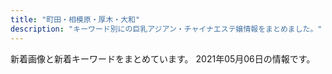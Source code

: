 ```yaml
---
title: "町田・相模原・厚木・大和"
description: "キーワード別にの巨乳アジアン・チャイナエステ嬢情報をまとめました。"
---
```


新着画像と新着キーワードをまとめています。
2021年05月06日の情報です。

<DmmAffiliateIns />
<KeywordTable
  shops={
    [
    {
        "name": "Aimu\uff5e\u30a2\u30a4\u30e0\uff5e",
        "img_links": [
            "http://www.aimu.iesjp.com/images/index_22.jpg",
            "http://www.aimu.iesjp.com/files/001-02.jpg",
            "http://www.aimu.iesjp.com/files/005-03.jpg",
            "http://www.aimu.iesjp.com/images/index_12.jpg",
            "http://www.aimu.iesjp.com/files/001.jpg",
            "http://www.aimu.iesjp.com/files/003-03.jpg",
            "http://www.aimu.iesjp.com/files/004.jpg",
            "http://www.aimu.iesjp.com/images/index_03.jpg",
            "http://www.aimu.iesjp.com/images/index_09.jpg",
            "http://www.aimu.iesjp.com/images/index_18.jpg",
            "http://www.aimu.iesjp.com/images/index_23.jpg",
            "http://www.aimu.iesjp.com/images/index_07.jpg",
            "http://www.aimu.iesjp.com/files/003-02.jpg",
            "http://www.aimu.iesjp.com/files/001-03.jpg",
            "http://www.aimu.iesjp.com/files/002.jpg",
            "http://www.aimu.iesjp.com/images/index_05.jpg",
            "http://www.aimu.iesjp.com/images/index_08.jpg",
            "http://www.aimu.iesjp.com/images/index_11.jpg",
            "http://www.aimu.iesjp.com/images/index_16.jpg",
            "http://www.aimu.iesjp.com/images/index_13.jpg",
            "http://www.aimu.iesjp.com/files/004-03.jpg",
            "http://www.aimu.iesjp.com/files/002-02.jpg",
            "http://www.aimu.iesjp.com/images/backlistbtn.png",
            "http://www.aimu.iesjp.com/images/index_04.jpg",
            "http://www.aimu.iesjp.com/files/004-02.jpg",
            "http://www.aimu.iesjp.com/files/005-02.jpg",
            "http://www.aimu.iesjp.com/images/index_19.jpg",
            "http://www.aimu.iesjp.com/files/005.jpg",
            "http://www.aimu.iesjp.com/images/index_06.jpg",
            "http://www.aimu.iesjp.com/files/002-03.jpg",
            "http://www.aimu.iesjp.com/files/003.jpg",
            "http://www.aimu.iesjp.com/images/header.jpg",
            "http://www.aimu.iesjp.com/images/footer.jpg",
            "http://www.aimu.iesjp.com/images/index_21.jpg"
        ],
        "station": "\u4e2d\u592e\u6797\u9593\u99c5",
        "keywords": {
            "86": 1,
            "C": 1,
            "D": 4,
            "87": 4
        },
        "url": "http://www.aimu.iesjp.com/"
    },
    {
        "img_links": [
            "http://onshin.xyz/_src/38965864/time.png",
            "http://onshin.xyz/_src/39648932/wechatimg269_20200209155042881.jpg",
            "http://onshin.xyz/_src/38965813/staffgallery.png",
            "http://onshin.xyz/_src/39571234/img20200212123918630367.jpg",
            "http://onshin.xyz/_src/38965769/sign.png",
            "http://onshin.xyz/_src/39571027/point_blur_jan292021_170857.jpg",
            "http://onshin.xyz/_src/38965854/s2.jpg",
            "http://onshin.xyz/_src/39648933/wechatimg270.jpg",
            "http://onshin.xyz/_src/39571233/img20200212123918630367.jpg",
            "http://onshin.xyz/_src/38965884/wechatimg89089a3d49ce9555a298149aea23d992.jpg",
            "http://onshin.xyz/_src/38965842/img20200212123402999347.jpg",
            "http://onshin.xyz/_src/38965855/s3.jpg",
            "http://onshin.xyz/_src/38965780/navi_05.png",
            "http://onshin.xyz/_src/38965767/now.jpg",
            "http://onshin.xyz/_src/38965872/wechatimg51.jpg",
            "http://onshin.xyz/_src/38965759/s2.jpg",
            "http://onshin.xyz/_src/39571180/img20200212123750825675.jpg",
            "http://onshin.xyz/_src/39571178/img20200212123750825675.jpg",
            "http://onshin.xyz/_src/38965760/s3.jpg",
            "http://onshin.xyz/_src/39627767/wx00020211-183028%402x.png",
            "http://onshin.xyz/_src/38965878/wechatimg47.jpg",
            "http://onshin.xyz/_src/39571231/img20200212123918630367.jpg",
            "http://onshin.xyz/_src/38965876/wechatimg49.jpg",
            "http://onshin.xyz/_src/38965770/sign.png",
            "http://onshin.xyz/_src/38965821/sign.png",
            "http://onshin.xyz/_src/39571117/img20200212123605950636.jpg",
            "http://onshin.xyz/_src/39571005/img20200212123720046544.jpg",
            "http://onshin.xyz/_src/39571051/img20200212123842969058.jpg",
            "http://onshin.xyz/_src/39571220/img20200212123842969058.jpg",
            "http://onshin.xyz/_src/39571232/img20200212123918630367.jpg",
            "http://onshin.xyz/_src/38965778/navi_03.png",
            "http://onshin.xyz/_src/38965826/img20200212123452130136.jpg",
            "http://onshin.xyz/_src/39571141/wechatimg270.jpg",
            "http://onshin.xyz/_src/38965827/img20200212123452130136.jpg",
            "http://onshin.xyz/_src/38965771/conbaner.png",
            "http://onshin.xyz/_src/39571116/img20200212123605950636.jpg",
            "http://onshin.xyz/_src/39570591/img20200212123605950636.jpg",
            "http://onshin.xyz/_src/38965886/re.png",
            "http://onshin.xyz/_src/38965848/img20200212123402999347.jpg",
            "http://onshin.xyz/_src/38965870/wechatimg46.jpg",
            "http://onshin.xyz/_src/38965874/wechatimg48.jpg",
            "http://onshin.xyz/_src/38965834/sign.png",
            "http://onshin.xyz/_src/39571179/img20200212123750825675.jpg",
            "http://onshin.xyz/_src/39571052/img20200212123842969058.jpg",
            "http://onshin.xyz/_src/39571004/img20200212123720046544.jpg",
            "http://onshin.xyz/_src/39571192/point_blur_jan292021_170857.jpg",
            "http://onshin.xyz/_src/38965860/conbaner.png",
            "http://onshin.xyz/_src/38965845/img20200212123402999347.jpg",
            "http://onshin.xyz/_src/39571146/wechatimg269_20200209155042881.jpg",
            "http://onshin.xyz/_src/38965856/s4.jpg",
            "http://onshin.xyz/_src/39571115/img20200212123605950636.jpg",
            "http://onshin.xyz/_src/38965805/img20200212123452130136.jpg",
            "http://onshin.xyz/_src/38965804/img20200212123452130136.jpg",
            "http://onshin.xyz/_src/38965798/sign.png",
            "http://onshin.xyz/_src/39571162/img20200212123720046544.jpg",
            "http://onshin.xyz/_src/38965868/wechatimg52.jpg",
            "http://onshin.xyz/_src/38965844/img20200212123402999347.jpg",
            "http://onshin.xyz/_src/39571191/point_blur_jan292021_170857.jpg",
            "http://onshin.xyz/_src/38965758/s1.jpg",
            "http://onshin.xyz/_src/39571219/img20200212123842969058.jpg",
            "http://onshin.xyz/_src/38965812/sign.png",
            "http://onshin.xyz/_src/39571022/img20200212123750825675.jpg",
            "http://onshin.xyz/_src/39571114/img20200212123605950636.jpg",
            "http://onshin.xyz/_src/39571218/img20200212123842969058.jpg",
            "http://onshin.xyz/_src/38965853/s1.jpg",
            "http://onshin.xyz/_src/39571056/img20200212123918630367.jpg",
            "http://onshin.xyz/_src/38965818/sign.png",
            "http://onshin.xyz/_src/38965786/sign.png",
            "http://onshin.xyz/_src/39647639/cam2.jpg",
            "http://onshin.xyz/_src/38965795/sign.png",
            "http://onshin.xyz/_src/38965857/s4.jpg",
            "http://onshin.xyz/_src/38965849/img20200212123452130136.jpg",
            "http://onshin.xyz/_src/38965789/sign.png",
            "http://onshin.xyz/_src/38965850/img20200212123452130136.jpg",
            "http://onshin.xyz/_src/38965809/sign.png",
            "http://onshin.xyz/_src/39647637/cam2.jpg",
            "http://onshin.xyz/_src/38965847/img20200212123402999347.jpg",
            "http://onshin.xyz/_src/39571217/img20200212123842969058.jpg",
            "http://onshin.xyz/_src/39571177/img20200212123750825675.jpg",
            "http://onshin.xyz/_src/38965784/navi_09.png",
            "http://onshin.xyz/_src/39571163/img20200212123720046544.jpg",
            "http://onshin.xyz/_src/39571055/img20200212123918630367.jpg",
            "http://onshin.xyz/_src/39570590/img20200212123605950636.jpg",
            "http://onshin.xyz/_src/39571023/img20200212123750825675.jpg",
            "http://onshin.xyz/_src/38965837/sign.png",
            "http://onshin.xyz/_src/39571193/point_blur_jan292021_170857.jpg",
            "http://onshin.xyz/_src/39571190/point_blur_jan292021_170857.jpg",
            "http://onshin.xyz/_src/38965843/img20200212123402999347.jpg",
            "http://onshin.xyz/_src/39571026/point_blur_jan292021_170857.jpg",
            "http://onshin.xyz/_src/39571142/wechatimg269_20200209155042881.jpg",
            "http://onshin.xyz/_src/39571145/wechatimg269_20200209155042881.jpg",
            "http://onshin.xyz/_src/38965766/now.jpg",
            "http://onshin.xyz/_src/39571164/img20200212123720046544.jpg",
            "http://onshin.xyz/_src/38965782/navi_07.png",
            "http://onshin.xyz/_src/39571165/img20200212123720046544.jpg"
        ],
        "url": "http://onshin.xyz/",
        "name": "\u695a\u3005",
        "keywords": {},
        "station": "\u672c\u539a\u6728\u99c5\u5317\u53e3"
    },
    {
        "keywords": {},
        "url": "http://www.crossi.xyz/",
        "station": "\u672c\u539a\u6728\u99c5\u6771\u53e3",
        "name": "\u30d4\u30e5\u30a2\u30cf\u30fc\u30c8",
        "img_links": [
            "http://www.crossi.xyz/uploads/201202/1-201202124933147.jpg",
            "http://www.crossi.xyz/templets/default/picture/rec1.png",
            "http://www.crossi.xyz/templets/default/picture/tt.jpg",
            "http://www.crossi.xyz/uploads/200907/1-200ZG41K4546.jpg",
            "http://www.crossi.xyz/uploads/200403/1-200403124524956.jpg",
            "http://www.crossi.xyz/templets/default/picture/int1.png",
            "http://www.crossi.xyz/uploads/191217/1-19121F95615334.jpg",
            "http://www.crossi.xyz/uploads/190920/1-1Z920134SY60.jpg",
            "http://www.crossi.xyz/templets/default/picture/staff_t.jpg",
            "http://www.crossi.xyz/uploads/191122/1-191122162430591.jpg",
            "http://www.crossi.xyz/uploads/201102/1-201102150J3926.jpg",
            "http://www.crossi.xyz/uploads/201228/1-20122Q41943338.jpg",
            "http://www.crossi.xyz/uploads/190925/1-1Z9251500315P.jpg",
            "http://www.crossi.xyz/uploads/190925/1-1Z925145924H3.jpg",
            "http://www.crossi.xyz/uploads/190920/1-1Z920134U1939.jpg",
            "http://www.crossi.xyz/uploads/191217/1-19121F95I5240.jpg",
            "http://www.crossi.xyz/uploads/210111/1-210111143025433.jpg",
            "http://www.crossi.xyz/uploads/200706/1-200F6134600642.jpg",
            "http://www.crossi.xyz/uploads/180905/1-1PZ515095RN.jpg",
            "http://www.crossi.xyz/uploads/210325/1-210325125I5218.jpg",
            "http://www.crossi.xyz/uploads/201127/1-20112G53913193.jpg",
            "http://www.crossi.xyz/uploads/200612/1-200612160S0B8.jpg",
            "http://www.crossi.xyz/uploads/200612/1-200612160U52W.jpg",
            "http://www.crossi.xyz/uploads/200403/1-200403124533327.jpg",
            "http://www.crossi.xyz/uploads/190920/1-1Z920134ZW29.jpg",
            "http://www.crossi.xyz/uploads/200706/1-200F613453VR.jpg",
            "http://www.crossi.xyz/uploads/191016/1-191016134K2213.jpg",
            "http://www.crossi.xyz/uploads/200529/1-2005291A551629.jpg",
            "http://www.crossi.xyz/uploads/200907/1-200ZG41P4318.jpg",
            "http://www.crossi.xyz/templets/default/picture/news.jpg",
            "http://www.crossi.xyz/uploads/180906/1-1PZ60934021N.jpg",
            "http://www.crossi.xyz/uploads/201202/1-201202124950B1.jpg",
            "http://www.crossi.xyz/uploads/201102/1-201102150K9453.jpg",
            "http://www.crossi.xyz/uploads/allimg/180731/1-1PI1145244194.jpg",
            "http://www.crossi.xyz/uploads/210111/1-2101111429551G.jpg",
            "http://www.crossi.xyz/uploads/191106/1-191106100051532.jpg",
            "http://www.crossi.xyz/templets/default/picture/interior_t.jpg",
            "http://www.crossi.xyz/uploads/201228/1-20122Q4191LP.jpg",
            "http://www.crossi.xyz/uploads/201127/1-20112G53930U0.jpg",
            "http://www.crossi.xyz/uploads/allimg/180801/1-1PP1091925J2.jpg",
            "http://www.crossi.xyz/uploads/200529/1-2005291A543193.jpg",
            "http://www.crossi.xyz/uploads/210325/1-210325125H1R5.jpg"
        ]
    },
    {
        "name": "\u3075\u3058\u306e\u306f\u306a",
        "keywords": {
            "C": 1,
            "85": 2,
            "86": 1,
            "E": 1,
            "D": 2
        },
        "url": "http://koukoku.xyz/fujihana/",
        "img_links": [
            "http://koukoku.xyz/fujihana/css/m-head.jpg",
            "http://koukoku.xyz/fujihana/css/staff/staff03.jpg",
            "http://koukoku.xyz/fujihana/css/staff/staff01.jpg",
            "http://koukoku.xyz/fujihana/css/staff/staff01-a.jpg",
            "http://koukoku.xyz/fujihana/images/call.png",
            "http://koukoku.xyz/fujihana/css/nav/nav-001.jpg",
            "http://koukoku.xyz/fujihana/css/staff/staff004-a.jpg",
            "http://koukoku.xyz/fujihana/css/nav/nav-005.jpg",
            "http://koukoku.xyz/fujihana/css/staff/staff03-a.jpg",
            "http://koukoku.xyz/fujihana/css/staff/staff004.jpg",
            "http://koukoku.xyz/fujihana/css/nav/nav-003.jpg",
            "http://koukoku.xyz/fujihana/css/staff/staff02.jpg",
            "http://koukoku.xyz/fujihana/css/001.jpg",
            "http://koukoku.xyz/fujihana/css/m-top04.jpg",
            "http://koukoku.xyz/fujihana/css/staff/staff02-a.jpg",
            "http://koukoku.xyz/fujihana/css/m-top02.jpg",
            "http://koukoku.xyz/fujihana/css/nav/nav-004.jpg",
            "http://koukoku.xyz/fujihana/css/nav/nav-006.jpg",
            "http://koukoku.xyz/fujihana/css/m-top05.jpg",
            "http://koukoku.xyz/fujihana/css/m-top03.jpg",
            "http://koukoku.xyz/fujihana/css/nav/nav-002.jpg"
        ],
        "station": "JR\u76f8\u6a21\u539f\u99c5\u5357\u53e3"
    },
    {
        "name": "\u541b\u306e\u6625",
        "station": "JR\u6a4b\u672c\u99c5\u5317\u53e3",
        "img_links": [
            "http://kiminoharu.xyz/images/g66.jpg",
            "http://kiminoharu.xyz/images/g44.jpg",
            "http://kiminoharu.xyz/images/r2.jpg",
            "http://kiminoharu.xyz/images/s4.jpg",
            "http://kiminoharu.xyz/images/g4.jpg",
            "http://kiminoharu.xyz/images/s2.jpg",
            "http://kiminoharu.xyz/images/0.png",
            "http://kiminoharu.xyz/images/g5.jpg",
            "http://kiminoharu.xyz/images/r3.jpg",
            "http://kiminoharu.xyz/images/g2.jpg",
            "http://kiminoharu.xyz/images/003.jpg",
            "http://kiminoharu.xyz/images/g22.jpg",
            "http://kiminoharu.xyz/images/r4.jpg",
            "http://kiminoharu.xyz/images/r1.jpg",
            "http://kiminoharu.xyz/images/s1.jpg",
            "http://kiminoharu.xyz/images/g1.jpg",
            "http://kiminoharu.xyz/images/g11.jpg",
            "http://kiminoharu.xyz/images/g0.jpg",
            "http://kiminoharu.xyz/images/g33.jpg",
            "http://kiminoharu.xyz/images/s3.jpg",
            "http://kiminoharu.xyz/images/001.jpg",
            "http://kiminoharu.xyz/images/g3.jpg",
            "http://kiminoharu.xyz/images/g45.jpg",
            "http://kiminoharu.xyz/images/g6.jpg",
            "http://kiminoharu.xyz/images/g67.jpg",
            "http://kiminoharu.xyz/images/002.jpg"
        ],
        "url": "http://kiminoharu.xyz/",
        "keywords": {
            "D": 6,
            "\u4e73": 1
        }
    },
    {
        "keywords": {
            "C": 31
        },
        "url": "http://es-mina.com/",
        "name": "MINA",
        "station": "\u753a\u7530\u99c5\u6771\u53e3",
        "img_links": [
            "http://es-mina.com/staff/rie/01mb.jpg",
            "http://es-mina.com/img/access/roada2.jpg",
            "http://es-mina.com/staff/miki/01mb.jpg",
            "http://es-mina.com/staff/izumi/01mb.jpg",
            "http://es-mina.com/staff/rei/01mb.jpg",
            "http://es-mina.com/staff/ran/01mb.jpg",
            "http://es-mina.com/img/ttl_concept.png",
            "http://es-mina.com/staff/nene/01mb.jpg",
            "http://es-mina.com/img/foot.jpg",
            "http://es-mina.com/img/access/roada1.jpg",
            "http://es-mina.com/staff/yuki/01mb.jpg",
            "http://es-mina.com/staff/midori/01mb.jpg",
            "http://es-mina.com/staff/hana/01mb.jpg",
            "http://es-mina.com/img/access/roadb2.jpg",
            "http://es-mina.com/staff/momoko/01mb.jpg",
            "http://es-mina.com/staff/tina/01mb.jpg",
            "http://es-mina.com/pic/head.jpg",
            "http://es-mina.com/pic/topimg2.jpg",
            "http://es-mina.com/staff/runa/01mb.jpg",
            "http://es-mina.com/img/access/roadb1.jpg",
            "http://es-mina.com/img/mainft.jpg",
            "http://es-mina.com/staff/haruka/01mb.jpg",
            "http://es-mina.com/img/access/roadb4.jpg",
            "http://es-mina.com/staff/aya/01mb.jpg",
            "http://es-mina.com/staff/yuina/01mb.jpg",
            "http://es-mina.com/staff/haru/01mb.jpg",
            "http://es-mina.com/staff/ai/01mb.jpg",
            "http://es-mina.com/img/ttl_staff.png",
            "http://es-mina.com/staff/nana/01mb.jpg",
            "http://es-mina.com/pic/topimg3.jpg",
            "http://es-mina.com/img/access/roadb3.jpg",
            "http://es-mina.com/img/access/roadsp.png",
            "http://es-mina.com/staff/mana/01mb.jpg",
            "http://es-mina.com/staff/ririka/01mb.jpg",
            "http://es-mina.com/pic/topimg1.jpg",
            "http://es-mina.com/staff/nanami/01mb.jpg",
            "http://es-mina.com/staff/sakura/01mb.jpg",
            "http://es-mina.com/img/conmsg.png",
            "http://es-mina.com/img/access/roada3.jpg",
            "http://es-mina.com/staff/kana/01mb.jpg",
            "http://es-mina.com/staff/minami/01mb.jpg",
            "http://es-mina.com/img/access/roada4.jpg"
        ]
    },
    {
        "url": "http://es-flower.work/",
        "name": "\u8594\u8587\u5712",
        "station": "\u5927\u548c\u99c5\u5317\u53e3",
        "keywords": {},
        "img_links": [
            "http://es-flower.work/images/sys1.png",
            "http://es-flower.work/staff/yuri.jpg",
            "http://es-flower.work/images/tg.jpg",
            "http://es-flower.work/images/head.jpg",
            "http://es-flower.work/images/int2.png",
            "http://es-flower.work/img/yuki1.jpg",
            "http://es-flower.work/images/b3.jpg",
            "http://es-flower.work/staff/yuki.jpg",
            "http://es-flower.work/images/int1.png",
            "http://es-flower.work/images/interior_t.jpg",
            "http://es-flower.work/images/news.jpg",
            "http://es-flower.work/images/rec2.jpg",
            "http://es-flower.work/images/rec1.png",
            "http://es-flower.work/images/mobile.jpg",
            "http://es-flower.work/images/sys2.png",
            "http://es-flower.work/images/tel.jpg",
            "http://es-flower.work/staff/yumi.jpg",
            "http://es-flower.work/images/3.jpg",
            "http://es-flower.work/images/staff_t.jpg",
            "http://es-flower.work/img/yuri1.jpg",
            "http://es-flower.work/img/yumi1.jpg",
            "http://es-flower.work/images/b2.jpg",
            "http://es-flower.work/images/1.jpg",
            "http://es-flower.work/images/2.jpg"
        ]
    },
    {
        "img_links": [
            "http://cocoa.jpest.net/images/g0.jpg",
            "http://cocoa.jpest.net/images/tite-link.png",
            "http://cocoa.jpest.net/images/g3.jpg",
            "http://cocoa.jpest.net/images/g5.jpg",
            "http://cocoa.jpest.net/images/tite-staff.png",
            "http://cocoa.jpest.net/images/top.png",
            "http://cocoa.jpest.net/images/n-03.png",
            "http://cocoa.jpest.net/images/g2.jpg",
            "http://cocoa.jpest.net/images/g7.jpg",
            "http://cocoa.jpest.net/images/r6.jpg",
            "http://cocoa.jpest.net/images/300.png",
            "http://cocoa.jpest.net/images/mobile.png",
            "http://cocoa.jpest.net/images/p-r.png",
            "http://cocoa.jpest.net/images/g1.jpg",
            "http://cocoa.jpest.net/images/r1.jpg",
            "http://cocoa.jpest.net/images/r4.jpg",
            "http://cocoa.jpest.net/images/g4.jpg",
            "http://cocoa.jpest.net/images/tit-new.png",
            "http://cocoa.jpest.net/images/r5.jpg",
            "http://cocoa.jpest.net/images/r3.jpg",
            "http://cocoa.jpest.net/images/g6.jpg",
            "http://cocoa.jpest.net/images/200.png",
            "http://cocoa.jpest.net/images/88.png",
            "http://cocoa.jpest.net/images/n-01.png",
            "http://cocoa.jpest.net/images/r2.jpg",
            "http://cocoa.jpest.net/images/tit-newface.png",
            "http://cocoa.jpest.net/images/pickup.png"
        ],
        "station": "\u5c0f\u7530\u6025\u76f8\u6a21\u539f\u99c5\u5357\u53e3",
        "keywords": {},
        "name": "CoCoa\u30fb\u30b3\u30b3\u30a2",
        "url": "http://cocoa.jpest.net/"
    },
    {
        "keywords": {
            "86": 9,
            "G": 1,
            "D": 12,
            "89": 1,
            "88": 3
        },
        "img_links": [
            "http://shegege.site/img/nav-004.png",
            "http://shegege.site/uploads/191107/1-19110G5523cb.jpg",
            "http://shegege.site/uploads/200619/1-200619150304G2.jpg",
            "http://shegege.site/img/nav-003.png",
            "http://shegege.site/uploads/201224/1-20122412301I25.jpg",
            "http://shegege.site/img/nav-001.png",
            "http://shegege.site/uploads/allimg/200711/1-200G1103624.jpg",
            "http://shegege.site/uploads/210503/1-21050313454WX.jpg",
            "http://shegege.site/img/nav-006.png",
            "http://shegege.site/img/tel.png",
            "http://shegege.site/img/nav-005.png",
            "http://shegege.site/uploads/210114/1-210114150150196.jpg",
            "http://shegege.site/uploads/200520/1-2005200S91a39.jpg",
            "http://shegege.site/uploads/200602/1-20060211364K04.jpg",
            "http://shegege.site/uploads/200325/1-200325131632G7.jpg",
            "http://shegege.site/uploads/201128/1-20112Q01145319.jpg",
            "http://shegege.site/uploads/200711/1-200G11036344J.jpg",
            "http://shegege.site/uploads/190909/1-1ZZ9151421512.jpg",
            "http://shegege.site/uploads/210305/1-2103051I911305.jpg",
            "http://shegege.site/img/nav-002.png",
            "http://shegege.site/uploads/201218/1-20121Q25123912.jpg"
        ],
        "name": "AGEHA \uff5e\u30a2\u30b2\u30cf\uff5e",
        "url": "http://shegege.site/",
        "station": "\u672c\u539a\u6728\u99c5\u5317\u53e3"
    },
    {
        "station": "\u672c\u539a\u6728\u99c5\u5317\u53e3",
        "img_links": [
            "http://ichijiku.work/uploads/210315/1-2103150UI2D9.jpg",
            "http://ichijiku.work/uploads/210424/1-210424151310C5.jpg",
            "http://ichijiku.work/static/picture/m-top03.png",
            "http://ichijiku.work/static/picture/m-top04.png",
            "http://ichijiku.work/static/picture/nav01.png",
            "http://ichijiku.work/uploads/210315/1-2103150UG0114.jpg",
            "http://ichijiku.work/static/picture/nav06.png",
            "http://ichijiku.work/uploads/210303/1-21030312445U46.jpg",
            "http://ichijiku.work/static/picture/sp-tel.png",
            "http://ichijiku.work/static/picture/nav03.png",
            "http://ichijiku.work/uploads/200912/1-200912102620419.jpg",
            "http://ichijiku.work/static/picture/nav04.png",
            "http://ichijiku.work/uploads/201218/1-20121Q30630462.jpg",
            "http://ichijiku.work/static/picture/nav02.png",
            "http://ichijiku.work/static/picture/sp-qizu.png",
            "http://ichijiku.work/static/picture/m-head03.png",
            "http://ichijiku.work/static/picture/m-top02.png",
            "http://ichijiku.work/static/picture/nav05.png",
            "http://ichijiku.work/uploads/200904/1-200Z410325X00.jpg",
            "http://ichijiku.work/uploads/200904/1-200Z4103035194.jpg"
        ],
        "name": "\u30ec\u30e2\u30f3",
        "url": "http://ichijiku.work/",
        "keywords": {
            "C": 2,
            "85": 3,
            "86": 2,
            "87": 1,
            "H": 1,
            "89": 1,
            "E": 1,
            "88": 1,
            "D": 3
        }
    },
    {
        "img_links": [
            "http://dorami-jp.work/static/picture/esthe1.jpg",
            "http://dorami-jp.work/static/picture/staff.png",
            "http://dorami-jp.work/static/picture/info_t.png",
            "http://dorami-jp.work/uploads/210315/1-210315101326118.jpg",
            "http://dorami-jp.work/static/picture/staff_t.png",
            "http://dorami-jp.work/static/picture/footer-r.png",
            "http://dorami-jp.work/static/picture/ac2.jpg",
            "http://dorami-jp.work/uploads/210213/1-21021312211V96.jpg",
            "http://dorami-jp.work/uploads/201212/1-201212100Q2220.jpg",
            "http://dorami-jp.work/static/picture/esthe3.jpg",
            "http://dorami-jp.work/uploads/201212/1-201212100RL28.jpg",
            "http://dorami-jp.work/static/picture/main1.jpg",
            "http://dorami-jp.work/static/picture/ac1.jpg",
            "http://dorami-jp.work/static/picture/esthe2.jpg",
            "http://dorami-jp.work/static/picture/sys1.png",
            "http://dorami-jp.work/static/picture/footer-l.png",
            "http://dorami-jp.work/static/picture/home.png",
            "http://dorami-jp.work/uploads/201212/1-201212100Ja10.jpg",
            "http://dorami-jp.work/uploads/210329/1-21032912593a27.jpg"
        ],
        "station": "\u672c\u539a\u6728\u99c5\u5317\u53e3",
        "url": "http://dorami-jp.work/",
        "keywords": {},
        "name": "dorami"
    },
    {
        "url": "https://koi.reraku.work/",
        "station": "JR\u76f8\u6a21\u539f\u99c5\u5357\u53e3",
        "img_links": [
            "https://koi.reraku.work/images/s_staff.jpg",
            "https://koi.reraku.work/images/s_link.jpg",
            "https://koi.reraku.work/images/ntop3.jpg",
            "https://koi.reraku.work/images/ntop4.jpg",
            "https://koi.reraku.work/images/s_staff1.jpg",
            "https://koi.reraku.work/images/top.jpg",
            "https://koi.reraku.work/images/s_news.jpg",
            "https://koi.reraku.work/photos/sites/25/2020/09/2020090503504425.jpg",
            "https://koi.reraku.work/photos/sites/25/2020/09/2020090309224715.jpg",
            "https://koi.reraku.work/photos/sites/25/2020/09/2020090309224550.jpg",
            "https://koi.reraku.work/images/ntop1.jpg",
            "https://koi.reraku.work/images/s_face.jpg",
            "https://koi.reraku.work/images/ntop6.jpg",
            "https://koi.reraku.work/images/end.jpg",
            "https://koi.reraku.work/images/ntop2.jpg",
            "https://koi.reraku.work/images/ntop5.jpg",
            "https://koi.reraku.work/photos/sites/25/2020/09/202009030922489.jpg"
        ],
        "name": "\u604b",
        "keywords": {
            "87": 8,
            "86": 8,
            "C": 12,
            "D": 16
        }
    },
    {
        "url": "http://www.yozakura-aroma.xyz/",
        "station": "\u6d77\u8001\u540d\u99c5\u6771\u53e3",
        "name": "\u591c\u685c",
        "keywords": {},
        "img_links": [
            "http://www.yozakura-aroma.xyz/images/index-skr_16.jpg",
            "http://www.yozakura-aroma.xyz/images/nav/nav-t-job.jpg",
            "http://www.yozakura-aroma.xyz/images/nav/nav-t-sta.jpg",
            "http://www.yozakura-aroma.xyz/images/staff/hidomi.png",
            "http://www.yozakura-aroma.xyz/images/staff/meijia.jpg",
            "http://www.yozakura-aroma.xyz/images/3.jpg",
            "http://www.yozakura-aroma.xyz/images/index-rin_04.jpg",
            "http://www.yozakura-aroma.xyz/images/sys5.jpg",
            "http://www.yozakura-aroma.xyz/images/1.jpg",
            "http://www.yozakura-aroma.xyz/images/13.png",
            "http://www.yozakura-aroma.xyz/images/staff/ami.jpg",
            "http://www.yozakura-aroma.xyz/images/shop/rl3.jpg",
            "http://www.yozakura-aroma.xyz/images/13.jpg",
            "http://www.yozakura-aroma.xyz/images/shop/rl1.jpg",
            "http://www.yozakura-aroma.xyz/images/nav/nav-t-sys.jpg",
            "http://www.yozakura-aroma.xyz/images/index-rin_02.jpg",
            "http://www.yozakura-aroma.xyz/images/rina.png",
            "http://www.yozakura-aroma.xyz/images/527385908605281370.jpg",
            "http://www.yozakura-aroma.xyz/images/7a.jpg"
        ]
    },
    {
        "img_links": [
            "http://www.luckybaby.esturl.com/photo_news/upimg/14586606ea7516d378_0.jpg",
            "http://www.luckybaby.esturl.com/common/img/top_img001.png",
            "http://www.luckybaby.esturl.com/files/006.jpg",
            "http://www.luckybaby.esturl.com/common/img/tel2.png",
            "http://www.luckybaby.esturl.com/files/005.jpg",
            "http://www.luckybaby.esturl.com/files/003.jpg",
            "http://www.luckybaby.esturl.com/files/002.jpg",
            "http://www.luckybaby.esturl.com/common/img/image1.jpg",
            "http://www.luckybaby.esturl.com/files/007.jpg",
            "http://www.luckybaby.esturl.com/files/004.jpg",
            "http://www.luckybaby.esturl.com/common/img/image3.jpg",
            "http://www.luckybaby.esturl.com/files/001.jpg",
            "http://www.luckybaby.esturl.com/common/img/image2.jpg"
        ],
        "name": "Lucky Baby",
        "url": "http://www.luckybaby.esturl.com/",
        "keywords": {
            "88": 2,
            "80": 6,
            "85": 8,
            "C": 31,
            "D": 8,
            "87": 10
        },
        "station": "\u5927\u548c\u99c5\u5317\u53e3"
    },
    {
        "station": "\u672c\u539a\u6728\u99c5\u5317\u53e3",
        "name": "\u30b8\u30e3\u30b9\u30df\u30f3",
        "keywords": {
            "C": 2,
            "D": 1,
            "88": 1,
            "89": 1,
            "86": 1
        },
        "img_links": [
            "http://piutyor.xyz/static/picture/cam02.jpg",
            "http://piutyor.xyz/uploads/210505/1-210505144F62D.jpg",
            "http://piutyor.xyz/static/picture/nav-004.png",
            "http://piutyor.xyz/static/picture/baner.jpg",
            "http://piutyor.xyz/static/picture/nav-006.png",
            "http://piutyor.xyz/static/picture/nav-001.png",
            "http://piutyor.xyz/static/picture/nav-003.png",
            "http://piutyor.xyz/static/picture/nav-002.png",
            "http://piutyor.xyz/static/picture/nav-005.png",
            "http://piutyor.xyz/static/picture/top-right001.png",
            "http://piutyor.xyz/uploads/210417/1-21041G0043bS.jpg",
            "http://piutyor.xyz/static/picture/top-right03.png",
            "http://piutyor.xyz/uploads/210417/1-21041F9425Y96.jpg",
            "http://piutyor.xyz/static/picture/tel.png",
            "http://piutyor.xyz/images/bannar02.png",
            "http://piutyor.xyz/images/bannar01.png"
        ],
        "url": "http://piutyor.xyz/"
    },
    {
        "station": "\u5927\u548c\u99c5\u5317\u53e3",
        "url": "http://yumenokoi.xyz.mn/",
        "name": "\u5922\u306e\u604b",
        "img_links": [
            "http://yumenokoi.xyz.mn/images/info2.jpg",
            "http://yumenokoi.xyz.mn/images/1.jpg",
            "http://yumenokoi.xyz.mn/images/2.jpg",
            "http://yumenokoi.xyz.mn/photos/sites/63/2020/08/2020082804382098.jpg",
            "http://yumenokoi.xyz.mn/images/s_staff.jpg",
            "http://yumenokoi.xyz.mn/images/top.jpg",
            "http://yumenokoi.xyz.mn/images/staff_bj3.jpg",
            "http://yumenokoi.xyz.mn/images/news1.jpg",
            "http://yumenokoi.xyz.mn/images/s_link.jpg",
            "http://yumenokoi.xyz.mn/images/mobile.jpg",
            "http://yumenokoi.xyz.mn/photos/sites/63/2020/08/2020082804381466.jpg"
        ],
        "keywords": {
            "D": 2,
            "86": 2
        }
    },
    {
        "name": "\u591c\u6765\u9999",
        "keywords": {},
        "img_links": [
            "http://t-rose.work/images/rec2.png",
            "http://t-rose.work/staff/yuri.jpg",
            "http://t-rose.work/img/eri1.jpg",
            "http://t-rose.work/images/tg.jpg",
            "http://t-rose.work/img/nana1.jpg",
            "http://t-rose.work/img/yuri1.jpg",
            "http://t-rose.work/images/int2.png",
            "http://t-rose.work/staff/mimi.jpg",
            "http://t-rose.work/img/ka1.jpg",
            "http://t-rose.work/staff/eri.jpg",
            "http://t-rose.work/images/staff_t.jpg",
            "http://t-rose.work/staff/nana.jpg",
            "http://t-rose.work/images/up.png",
            "http://t-rose.work/images/sys.png",
            "http://t-rose.work/img/mimi1.jpg",
            "http://t-rose.work/images/head.jpg",
            "http://t-rose.work/images/interior_t.jpg",
            "http://t-rose.work/staff/ka.jpg",
            "http://t-rose.work/images/news.jpg",
            "http://t-rose.work/images/int1.png",
            "http://t-rose.work/images/rec1.jpg"
        ],
        "station": "\u76f8\u6a21\u5927\u91ce\u99c5\u5317\u53e3",
        "url": "http://t-rose.work/"
    },
    {
        "name": "\u6021\u697d-\u30a4\u30e9\u30af-",
        "img_links": [
            "http://xn--cckdr4sjcn.com/images/news.png",
            "http://xn--cckdr4sjcn.com/images/r1.jpg",
            "http://xn--cckdr4sjcn.com/images/r3.jpg",
            "http://xn--cckdr4sjcn.com/images/cg13.jpg",
            "http://xn--cckdr4sjcn.com/images/cg02.jpg",
            "http://xn--cckdr4sjcn.com/images/cg10.jpg",
            "http://xn--cckdr4sjcn.com/images/cg06.jpg",
            "http://xn--cckdr4sjcn.com/images/cg11.jpg",
            "http://xn--cckdr4sjcn.com/images/evetop.png",
            "http://xn--cckdr4sjcn.com/images/cg09.jpg",
            "http://xn--cckdr4sjcn.com/images/kan.jpg",
            "http://xn--cckdr4sjcn.com/images/cg12.jpg",
            "http://xn--cckdr4sjcn.com/images/r2.jpg",
            "http://xn--cckdr4sjcn.com/images/cg03.jpg",
            "http://xn--cckdr4sjcn.com/images/cg07.jpg",
            "http://xn--cckdr4sjcn.com/images/staff_s.png",
            "http://xn--cckdr4sjcn.com/images/cg08.jpg",
            "http://xn--cckdr4sjcn.com/images/cg05.jpg",
            "http://xn--cckdr4sjcn.com/images/r4.jpg",
            "http://xn--cckdr4sjcn.com/images/cg01.jpg",
            "http://xn--cckdr4sjcn.com/images/top.png"
        ],
        "keywords": {
            "C": 3,
            "E": 6,
            "D": 24,
            "86": 33
        },
        "station": "\u5927\u548c\u99c5\u5357\u53e3",
        "url": "http://xn--cckdr4sjcn.com/"
    },
    {
        "station": "\u76f8\u6a21\u5927\u91ce\u99c5\u5357\u53e3",
        "keywords": {},
        "url": "http://www.spun.work/",
        "img_links": [
            "http://www.spun.work/img/yuki1.jpg",
            "http://www.spun.work/images/sys2.png",
            "http://www.spun.work/img/maki1.jpg",
            "http://www.spun.work/images/news.png",
            "http://www.spun.work/images/line.png",
            "http://www.spun.work/img/koko1.jpg",
            "http://www.spun.work/images/head.jpg",
            "http://www.spun.work/img/raki1.jpg",
            "http://www.spun.work/images/interior_t.jpg",
            "http://www.spun.work/images/staff_t.jpg",
            "http://www.spun.work/img/mari1.jpg",
            "http://www.spun.work/images/1.jpg",
            "http://www.spun.work/images/tel.jpg",
            "http://www.spun.work/images/sys1.png",
            "http://www.spun.work/images/int2.png",
            "http://www.spun.work/images/ta.jpg",
            "http://www.spun.work/images/5.jpg",
            "http://www.spun.work/images/info.png",
            "http://www.spun.work/images/4.jpg",
            "http://www.spun.work/images/6.jpg",
            "http://www.spun.work/images/mobile.jpg",
            "http://www.spun.work/images/7.jpg",
            "http://www.spun.work/images/2.jpg",
            "http://www.spun.work/images/int1.png",
            "http://www.spun.work/img/haruko1.jpg"
        ],
        "name": "\u30b9\u30de\u30a4\u30eb"
    },
    {
        "img_links": [
            "http://dream.ebb.jp/fengjing1.jpg",
            "http://dream.ebb.jp/head_3_4332_1544580584869237.jpg",
            "http://dream.ebb.jp/g1.jpg",
            "http://dream.ebb.jp/head_1_4332_15445805847677.jpg",
            "http://dream.ebb.jp/head_2_4332_1544580584367843.jpg",
            "http://dream.ebb.jp/fengjing2.jpg",
            "http://dream.ebb.jp/fengjing3.jpg",
            "http://dream.ebb.jp/fengjing4.jpg",
            "http://dream.ebb.jp/staff_7170_1544625837499078.jpg",
            "http://dream.ebb.jp/head_4_4332_1544580584784110.jpg",
            "http://dream.ebb.jp/g2.jpg",
            "http://dream.ebb.jp/staff_7559_1547886875744350.jpg"
        ],
        "name": "\u591c\u306e\u5922",
        "station": "JR\u753a\u7530\u99c5",
        "keywords": {
            "90": 1,
            "85": 1,
            "E": 2,
            "88": 1,
            "C": 1,
            "F": 1,
            "84": 1
        },
        "url": "http://dream.ebb.jp/"
    },
    {
        "img_links": [
            "https://lafesta.ests.jp/photos/sites/43/2019/05/2019052513415829.jpg",
            "https://lafesta.ests.jp/images/staff0.jpg",
            "https://lafesta.ests.jp/images/mobile.jpg",
            "https://lafesta.ests.jp/images/photo.jpg",
            "https://lafesta.ests.jp/photos/sites/43/2020/09/2020092918240213.jpg",
            "https://lafesta.ests.jp/images/pick_bj2.jpg",
            "https://lafesta.ests.jp/images/s3.jpg",
            "https://lafesta.ests.jp/images/pick1.jpg",
            "https://lafesta.ests.jp/photos/sites/43/2018/06/2018062603142188.jpg",
            "https://lafesta.ests.jp/images/top.jpg",
            "https://lafesta.ests.jp/images/s_news.jpg",
            "https://lafesta.ests.jp/images/s1.jpg",
            "https://lafesta.ests.jp/images/s_staff.jpg",
            "https://lafesta.ests.jp/images/pick.jpg",
            "https://lafesta.ests.jp/photos/sites/43/2018/06/201806260314216.jpg",
            "https://lafesta.ests.jp/photos/sites/43/2020/11/2020111211332413.jpg"
        ],
        "keywords": {
            "C": 9
        },
        "name": "\u30e9\u30d5\u30a7\u30b9\u30bf",
        "station": "\u6d77\u8001\u540d\u99c5\u6771\u53e3",
        "url": "https://lafesta.ests.jp/"
    },
    {
        "name": "Tiara",
        "img_links": [
            "http://hitlyiopm.xyz/picture/m-top02.jpg",
            "http://hitlyiopm.xyz/picture/nav-003.jpg",
            "http://hitlyiopm.xyz/uploads/201226/1-201226151234C4.jpg",
            "http://hitlyiopm.xyz/picture/nav-005.jpg",
            "http://hitlyiopm.xyz/uploads/201021/1-20102112353H51.jpg",
            "http://hitlyiopm.xyz/picture/nav-004.jpg",
            "http://hitlyiopm.xyz/uploads/210215/1-2102150AJ5306.jpg",
            "http://hitlyiopm.xyz/picture/nav-001.jpg",
            "http://hitlyiopm.xyz/uploads/201021/1-20102112344O57.jpg",
            "http://hitlyiopm.xyz/uploads/201021/1-201021123520249.jpg",
            "http://hitlyiopm.xyz/picture/m-top05.jpg",
            "http://hitlyiopm.xyz/picture/m-top03.jpg",
            "http://hitlyiopm.xyz/picture/nav-002.jpg",
            "http://hitlyiopm.xyz/picture/nav-006.jpg",
            "http://hitlyiopm.xyz/uploads/201021/1-2010211235033D.jpg",
            "http://hitlyiopm.xyz/picture/m-head01.jpg",
            "http://hitlyiopm.xyz/picture/c-01.jpg"
        ],
        "url": "http://hitlyiopm.xyz/",
        "keywords": {
            "D": 6,
            "86": 1,
            "\u4e73": 1,
            "89": 5
        },
        "station": "\u5c0f\u7530\u6025\u76f8\u6a21\u539f\u99c5\u5357\u53e3"
    },
    {
        "station": "\u5927\u548c\u99c5\u5357\u53e3",
        "name": "\u3089\u304f\u3089\u304f",
        "keywords": {
            "D": 2,
            "84": 1,
            "C": 1,
            "87": 1,
            "E": 1,
            "88": 2,
            "86": 1
        },
        "img_links": [
            "http://www.smile-es.info/staff/riri1.jpg",
            "http://www.smile-es.info/staff/mika1.jpg",
            "http://www.smile-es.info/staff/nao2.jpg",
            "http://www.smile-es.info/staff/nao3.jpg",
            "http://www.smile-es.info/staff/mio2.jpg",
            "http://www.smile-es.info/staff/mika2.jpg",
            "http://www.smile-es.info/img/pic/slide_1.jpg",
            "http://www.smile-es.info/staff/aya2.jpg",
            "http://www.smile-es.info/staff/mio3.jpg",
            "http://www.smile-es.info/img/pic/int2.jpg",
            "http://www.smile-es.info/staff/aya4.jpg",
            "http://www.smile-es.info/staff/riri.jpg",
            "http://www.smile-es.info/staff/riri4.jpg",
            "http://www.smile-es.info/img/pic/slide_2.jpg",
            "http://www.smile-es.info/staff/mika3.jpg",
            "http://www.smile-es.info/img/pic/int3.jpg",
            "http://www.smile-es.info/staff/nao.jpg",
            "http://www.smile-es.info/staff/mio4.jpg",
            "http://www.smile-es.info/staff/mio.jpg",
            "http://www.smile-es.info/img/pic/int4.jpg",
            "http://www.smile-es.info/img/pic/rec.jpg",
            "http://www.smile-es.info/staff/riri2.jpg",
            "http://www.smile-es.info/staff/riri3.jpg",
            "http://www.smile-es.info/img/pic/int1.jpg",
            "http://www.smile-es.info/staff/mika.jpg",
            "http://www.smile-es.info/staff/nao1.jpg",
            "http://www.smile-es.info/staff/zb.jpg",
            "http://www.smile-es.info/staff/aya1.jpg",
            "http://www.smile-es.info/staff/aya.jpg",
            "http://www.smile-es.info/staff/mio1.jpg",
            "http://www.smile-es.info/staff/aya3.jpg"
        ],
        "url": "http://www.smile-es.info/"
    },
    {
        "keywords": {
            "D": 9,
            "90": 1,
            "\u5de8\u4e73": 1,
            "E": 1,
            "87": 5,
            "\u4e73": 1,
            "86": 4
        },
        "img_links": [
            "http://www.baby.esjp.info/files/050.jpg",
            "http://www.baby.esjp.info/files/038.jpg",
            "http://www.baby.esjp.info/files/051-02.jpg",
            "http://www.baby.esjp.info/files/052.jpg",
            "http://www.baby.esjp.info/images/shop/shop02.jpg",
            "http://www.baby.esjp.info/images/tit-infor.png",
            "http://www.baby.esjp.info/images/top.png",
            "http://www.baby.esjp.info/images/mobile.png",
            "http://www.baby.esjp.info/images/shop/shop03.jpg",
            "http://www.baby.esjp.info/files/049-02.jpg",
            "http://www.baby.esjp.info/files/050-02.jpg",
            "http://www.baby.esjp.info/files/054-02.jpg",
            "http://www.baby.esjp.info/images/girl-z1.jpg",
            "http://www.baby.esjp.info/images/shop/shop04.jpg",
            "http://www.baby.esjp.info/files/047-02.jpg",
            "http://www.baby.esjp.info/files/054.jpg",
            "http://www.baby.esjp.info/images/link_line.png",
            "http://www.baby.esjp.info/files/053.jpg",
            "http://www.baby.esjp.info/images/staff_line.png",
            "http://www.baby.esjp.info/files/048-02.jpg",
            "http://www.baby.esjp.info/files/053-02.jpg",
            "http://www.baby.esjp.info/files/038-02.jpg",
            "http://www.baby.esjp.info/files/047.jpg",
            "http://www.baby.esjp.info/files/048.jpg",
            "http://www.baby.esjp.info/images/top_sche.png",
            "http://www.baby.esjp.info/files/049.jpg",
            "http://www.baby.esjp.info/files/045.jpg",
            "http://www.baby.esjp.info/files/051.jpg",
            "http://www.baby.esjp.info/files/052-02.jpg",
            "http://www.baby.esjp.info/images/infor.png",
            "http://www.baby.esjp.info/images/shop/shop01.jpg",
            "http://www.baby.esjp.info/images/bj3.png",
            "http://www.baby.esjp.info/files/045-02.jpg",
            "http://www.baby.esjp.info/images/girl-z2.jpg"
        ],
        "station": "\u76f8\u6a21\u5927\u91ce\u99c5\u5357\u53e3",
        "name": "\u30d9\u30d3\u30fc",
        "url": "http://www.baby.esjp.info/"
    },
    {
        "url": "http://sakura.ies.fun/",
        "name": "\u3055\u304f\u3089",
        "station": "\u672c\u539a\u6728\u99c5\u5317\u53e3",
        "keywords": {
            "85": 12,
            "86": 48,
            "87": 48,
            "C": 19,
            "E": 24,
            "D": 108,
            "83": 12,
            "88": 12
        },
        "img_links": [
            "http://sakura.ies.fun/images/s_news.jpg",
            "http://sakura.ies.fun/photos/sites/12/2018/05/201805301010187.jpg",
            "http://sakura.ies.fun/images/room4.jpg",
            "http://sakura.ies.fun/photos/sites/12/2019/03/2019032201283686.jpg",
            "http://sakura.ies.fun/images/s3.jpg",
            "http://sakura.ies.fun/images/room1.jpg",
            "http://sakura.ies.fun/photos/sites/12/2018/05/2018053010101743.jpg",
            "http://sakura.ies.fun/photos/sites/12/2019/01/2019012411562785.jpg",
            "http://sakura.ies.fun/images/s_link.jpg",
            "http://sakura.ies.fun/photos/sites/12/2019/03/2019032203475898.jpg",
            "http://sakura.ies.fun/photos/sites/12/2019/01/2019012411562891.jpg",
            "http://sakura.ies.fun/images/room3.jpg",
            "http://sakura.ies.fun/images/mobile.jpg",
            "http://sakura.ies.fun/photos/sites/12/2019/01/2019012411562899.jpg",
            "http://sakura.ies.fun/photos/sites/12/2019/03/2019032201293340.jpg",
            "http://sakura.ies.fun/photos/sites/12/2019/03/2019032203022448.jpg",
            "http://sakura.ies.fun/photos/sites/12/2019/01/2019012411562997.jpg",
            "http://sakura.ies.fun/images/pick.jpg",
            "http://sakura.ies.fun/images/top.jpg",
            "http://sakura.ies.fun/images/room2.jpg",
            "http://sakura.ies.fun/images/s1.jpg",
            "http://sakura.ies.fun/images/s_staff.jpg",
            "http://sakura.ies.fun/photos/sites/12/2018/05/2018053010184960.jpg"
        ]
    },
    {
        "img_links": [
            "http://www.esperana.xyz/images/index_07.png",
            "http://www.esperana.xyz/images/index_08.png",
            "http://www.esperana.xyz/staff/1.jpg",
            "http://www.esperana.xyz/staff/junbi.jpg",
            "http://www.esperana.xyz/images/index_06.png",
            "http://www.esperana.xyz/staff/3.jpg",
            "http://www.esperana.xyz/images/index_04.png",
            "http://www.esperana.xyz/images/index_12.png",
            "http://www.esperana.xyz/staff/4.jpg",
            "http://www.esperana.xyz/images/index_10.png",
            "http://www.esperana.xyz/images/index_05.png",
            "http://www.esperana.xyz/images/staff_08.png"
        ],
        "name": "\u30a8\u30b9\u30da\u30e9\u30f3\u30b5",
        "station": "\u5927\u548c\u99c5\u5357\u53e3",
        "keywords": {},
        "url": "http://www.esperana.xyz/"
    },
    {
        "url": "http://soukai55.com/",
        "img_links": [
            "http://soukai55.com/images/home/indnx_re.jpg",
            "http://soukai55.com/images/top/top_06.jpg",
            "http://soukai55.com/images/home/top.jpg",
            "http://soukai55.com/images/gallery/gallery_d.jpg",
            "http://soukai55.com/images/home/indnx_qr.jpg",
            "http://soukai55.com/images/gallery/gallery_4.jpg",
            "http://soukai55.com/images/top/top_03.jpg",
            "http://soukai55.com/images/gallery/gallery_c.jpg",
            "http://soukai55.com/images/gallery/gallery_2.jpg",
            "http://soukai55.com/images/home/indnx_sale.png",
            "http://soukai55.com/images/gallery/gallery_3.jpg",
            "http://soukai55.com/images/top/top_04.jpg",
            "http://soukai55.com/images/staff_image/staff_01.jpg",
            "http://soukai55.com/images/staff_image/staff_02.jpg",
            "http://soukai55.com/images/home/indnx_phone.jpg",
            "http://soukai55.com/images/gallery/gallery_a.jpg",
            "http://soukai55.com/images/top/top_01.jpg",
            "http://soukai55.com/images/staff_image/staff_04.jpg",
            "http://soukai55.com/images/staff_image/staff_03.jpg",
            "http://soukai55.com/images/flash_a.jpg",
            "http://soukai55.com/images/gallery/gallery_1.jpg",
            "http://soukai55.com/images/flash_b.jpg",
            "http://soukai55.com/images/top/top_08.png",
            "http://soukai55.com/images/staff_image/staff_05.jpg",
            "http://soukai55.com/images/index_btm.jpg",
            "http://soukai55.com/images/gallery/gallery_b.jpg",
            "http://soukai55.com/images/top/top_02.jpg",
            "http://soukai55.com/images/top/top_05.jpg"
        ],
        "keywords": {},
        "name": "\u723d\u5feb",
        "station": "\u5927\u548c\u99c5\u5317\u53e3"
    },
    {
        "img_links": [
            "http://sagamiono.net/staffPhoto/b20210114023244.jpg",
            "http://sagamiono.net/uploadfiles/images/052.jpg",
            "http://sagamiono.net/staffPhoto/b20210114023130.jpg",
            "http://sagamiono.net/images/gallery/04.jpg",
            "http://sagamiono.net/staffPhoto/s20210114023211.jpg",
            "http://sagamiono.net/staffPhoto/s20210114023130.jpg",
            "http://sagamiono.net/staffPhoto/s20210114023117.jpg",
            "http://sagamiono.net/staffPhoto/b20210114023233.jpg",
            "http://sagamiono.net/staffPhoto/b20210114023255.jpg",
            "http://sagamiono.net/images/slider/01.jpg",
            "http://sagamiono.net/images/gallery/03.jpg",
            "http://sagamiono.net/images/slider/03.jpg",
            "http://sagamiono.net/staffPhoto/s20210318163535.jpg",
            "http://sagamiono.net/images/slider/02.jpg",
            "http://sagamiono.net/staffPhoto/s20210114023151.jpg",
            "http://sagamiono.net/staffPhoto/b20210114023151.jpg",
            "http://sagamiono.net/images/returnBtn.png",
            "http://sagamiono.net/staffPhoto/s20210114023233.jpg",
            "http://sagamiono.net/images/showFrame.png",
            "http://sagamiono.net/uploadfiles/Image/campaignSagamionoNetHaru.jpg",
            "http://sagamiono.net/staffPhoto/s20210114023057.jpg",
            "http://sagamiono.net/images/gallery/02.jpg",
            "http://sagamiono.net/staffPhoto/b20210114023117.jpg",
            "http://sagamiono.net/staffPhoto/s20210114023244.jpg",
            "http://sagamiono.net/images/gallery/01.jpg",
            "http://sagamiono.net/staffPhoto/b20210114023057.jpg",
            "http://sagamiono.net/staffPhoto/s20210114023255.jpg",
            "http://sagamiono.net/staffPhoto/b20210318163535.jpg",
            "http://sagamiono.net/images/slider/04.jpg",
            "http://sagamiono.net/uploadfiles/images/08.jpg",
            "http://sagamiono.net/images/mobile.jpg",
            "http://sagamiono.net/staffPhoto/b20210114023211.jpg"
        ],
        "station": "\u76f8\u6a21\u5927\u91ce\u99c5\u5317\u53e3",
        "name": "\u30b3\u30b9\u30e2\u30b9",
        "url": "http://sagamiono.net/",
        "keywords": {
            "92": 1,
            "83": 2,
            "\u30bb\u30af\u30b7\u30fc": 134,
            "91": 1,
            "84": 1,
            "D": 1,
            "90": 3,
            "82": 1,
            "88": 2
        }
    },
    {
        "img_links": [
            "http://mrgurokisetsu.tokyo/uploads/200828/1-200RP92124K5.jpg",
            "http://mrgurokisetsu.tokyo/uploads/181218/1-1Q21R10649544.png",
            "http://mrgurokisetsu.tokyo/uploads/181218/1-1Q21R106025N.png",
            "http://mrgurokisetsu.tokyo/uploads/181219/1-1Q21915324H06.jpg",
            "http://mrgurokisetsu.tokyo/uploads/200828/1-200RP92115101.jpg",
            "http://mrgurokisetsu.tokyo/images/top-sp.png",
            "http://mrgurokisetsu.tokyo/uploads/200828/1-200RP92305117.jpg",
            "http://mrgurokisetsu.tokyo/uploads/200828/1-200RP93113I1.jpg",
            "http://mrgurokisetsu.tokyo/uploads/181218/1-1Q21R10G3C3.png",
            "http://mrgurokisetsu.tokyo/uploads/200828/1-200RP92314957.jpg",
            "http://mrgurokisetsu.tokyo/uploads/200828/1-200RP92022417.jpg",
            "http://mrgurokisetsu.tokyo/images/end.png",
            "http://mrgurokisetsu.tokyo/uploads/201114/1-201114140IG24.jpg",
            "http://mrgurokisetsu.tokyo/uploads/201026/1-201026161220H2.jpg",
            "http://mrgurokisetsu.tokyo/uploads/181218/1-1Q21R10626151.png",
            "http://mrgurokisetsu.tokyo/uploads/200828/1-200RP919363I.jpg",
            "http://mrgurokisetsu.tokyo/uploads/200828/1-200RP9192Y24.jpg",
            "http://mrgurokisetsu.tokyo/uploads/181219/1-1Q2191A133208.jpg",
            "http://mrgurokisetsu.tokyo/uploads/200828/1-200RP92032509.jpg",
            "http://mrgurokisetsu.tokyo/uploads/181219/1-1Q219153224547.jpg",
            "http://mrgurokisetsu.tokyo/uploads/181219/1-1Q2191A044L9.jpg",
            "http://mrgurokisetsu.tokyo/uploads/200828/1-200RP931222A.jpg"
        ],
        "station": "\u6d77\u8001\u540d\u99c5\u5357\u53e3",
        "name": "MINA",
        "url": "http://mrgurokisetsu.tokyo/",
        "keywords": {
            "85": 5,
            "D": 4,
            "88": 2,
            "C": 16
        }
    },
    {
        "name": "\u693f",
        "keywords": {
            "C": 12
        },
        "img_links": [
            "http://esthe-japan.work/tsubaki/pic/campaign.jpg",
            "http://esthe-japan.work/tsubaki/staff/staff3/01.jpg",
            "http://esthe-japan.work/tsubaki/staff/staff4/01.jpg",
            "http://esthe-japan.work/tsubaki/staff/staff1/01.jpg",
            "http://esthe-japan.work/tsubaki/pic/topimg.jpg",
            "http://esthe-japan.work/tsubaki/pic/head.png",
            "http://esthe-japan.work/tsubaki/staff/staff/01.jpg",
            "http://esthe-japan.work/tsubaki/img/foot.jpg",
            "http://esthe-japan.work/tsubaki/staff/staff5/01.jpg",
            "http://esthe-japan.work/tsubaki/staff/staff2/01.jpg",
            "http://esthe-japan.work/tsubaki/img/ttl_staff.png"
        ],
        "station": "JR\u76f8\u6a21\u539f\u99c5\u5357\u53e3",
        "url": "http://esthe-japan.work/tsubaki/"
    },
    {
        "url": "http://massage-est.info/",
        "station": "\u5927\u548c\u99c5\u5357\u53e3",
        "name": "\u685c\u6843-\u3055\u304f\u3089\u3093\u307c-",
        "keywords": {
            "F": 4,
            "D": 12,
            "86": 14,
            "87": 2
        },
        "img_links": [
            "http://massage-est.info/images/fla.jpg",
            "http://massage-est.info/images/tit3.jpg",
            "http://massage-est.info/images/cg091.jpg",
            "http://massage-est.info/images/cg05.jpg",
            "http://massage-est.info/images/cg10.jpg",
            "http://massage-est.info/images/tit5.jpg",
            "http://massage-est.info/images/line.png",
            "http://massage-est.info/images/head.jpg",
            "http://massage-est.info/images/cg04.jpg",
            "http://massage-est.info/images/tit4.jpg",
            "http://massage-est.info/images/cg09.jpg",
            "http://massage-est.info/images/cg03.jpg",
            "http://massage-est.info/images/cg07.jpg",
            "http://massage-est.info/images/cg02.jpg",
            "http://massage-est.info/images/tit2.jpg",
            "http://massage-est.info/images/tit1.jpg",
            "http://massage-est.info/images/no.png",
            "http://massage-est.info/images/cg08.jpg"
        ]
    },
    {
        "keywords": {},
        "url": "http://mai.abnavi.info/",
        "station": "\u672c\u539a\u6728\u99c5\u6771\u53e3",
        "img_links": [],
        "name": "\u30a2\u30ab\u30b9\u30ea\u30cf\u30a6\u30b9"
    },
    {
        "station": "\u672c\u539a\u6728\u99c5\u5317\u53e3",
        "img_links": [
            "http://tuboan.xyz/_src/32794361/wechatimg5740.jpg",
            "http://tuboan.xyz/_src/32794243/wechatimg136_20190530165104204.jpg",
            "http://tuboan.xyz/_src/32794344/wechatimg120.jpg",
            "http://tuboan.xyz/_src/32794248/wechatimg131.jpg",
            "http://tuboan.xyz/_src/32794246/line1.png",
            "http://tuboan.xyz/_src/32794280/wechatimg176.jpg",
            "http://tuboan.xyz/_src/32846891/wechatimg134.jpg",
            "http://tuboan.xyz/_src/32876882/1_20190531100800502.jpg",
            "http://tuboan.xyz/_src/32794240/line1.png",
            "http://tuboan.xyz/_src/32794342/line1.png",
            "http://tuboan.xyz/_src/35851915/wechatimg307.jpg",
            "http://tuboan.xyz/_src/32794338/line1.png",
            "http://tuboan.xyz/_src/32794322/wechatimg116_20190529213149608.jpg",
            "http://tuboan.xyz/_src/39443180/line1.png",
            "http://tuboan.xyz/_src/32794346/line1.png",
            "http://tuboan.xyz/_src/32794325/wechatimg162.jpg",
            "http://tuboan.xyz/_src/32794359/wechatimg148.jpg",
            "http://tuboan.xyz/_src/32794329/3_20190531100402371.jpg",
            "http://tuboan.xyz/_src/32794360/wechatimg5740.jpg",
            "http://tuboan.xyz/_src/32794276/wechatimg177.jpg",
            "http://tuboan.xyz/_src/32794352/1_20190531100800502.jpg",
            "http://tuboan.xyz/_src/32876943/wechatimg179.jpg",
            "http://tuboan.xyz/_src/32794184/sign.png",
            "http://tuboan.xyz/_src/32794278/wechatimg178.jpg",
            "http://tuboan.xyz/_src/39443173/wechatimg76.jpg",
            "http://tuboan.xyz/_src/32794328/wechatimg131.jpg",
            "http://tuboan.xyz/_src/39443177/wechatimg76.jpg",
            "http://tuboan.xyz/_src/32794340/wechatimg162.jpg",
            "http://tuboan.xyz/_src/32794210/info.jpg",
            "http://tuboan.xyz/_src/32794358/wechatimg148.jpg",
            "http://tuboan.xyz/_src/32794330/line1.png",
            "http://tuboan.xyz/_src/32794321/wechatimg164.jpg",
            "http://tuboan.xyz/_src/35851941/line1.png",
            "http://tuboan.xyz/_src/32794350/line1.png",
            "http://tuboan.xyz/_src/32794238/zi_staff.png",
            "http://tuboan.xyz/_src/32794324/wechatimg120.jpg",
            "http://tuboan.xyz/_src/32794214/end.jpg",
            "http://tuboan.xyz/_src/32794332/wechatimg134.jpg",
            "http://tuboan.xyz/_src/32794327/wechatimg134.jpg",
            "http://tuboan.xyz/_src/32794348/wechatimg164.jpg",
            "http://tuboan.xyz/_src/32794244/3_20190531100402371.jpg",
            "http://tuboan.xyz/_src/32794334/line1.png",
            "http://tuboan.xyz/_src/32794320/wechatimg136_20190530165104204.jpg",
            "http://tuboan.xyz/_src/32794250/line1.png",
            "http://tuboan.xyz/_src/35851913/wechatimg307.jpg",
            "http://tuboan.xyz/_src/32794336/wechatimg116_20190529213149608.jpg",
            "http://tuboan.xyz/_src/32794205/s_news.png"
        ],
        "keywords": {},
        "name": "\u307b\u307b\u3048\u307f",
        "url": "http://tuboan.xyz/"
    },
    {
        "keywords": {},
        "name": "\u30ab\u30a8\u30eb\u306e\u5bb6",
        "station": "JR\u6a4b\u672c\u99c5\u5317\u53e3",
        "img_links": [
            "https://hm705.jpn.cm/photos/sites/37/2020/01/2020012609400388.jpg",
            "https://hm705.jpn.cm/images/info1.jpg",
            "https://hm705.jpn.cm/images/top.jpg",
            "https://hm705.jpn.cm/photos/sites/37/2018/06/2018061903375846.jpg",
            "https://hm705.jpn.cm/images/end.png",
            "https://hm705.jpn.cm/images/dian.jpg",
            "https://hm705.jpn.cm/images/ac1.jpg",
            "https://hm705.jpn.cm/images/s_link.jpg",
            "https://hm705.jpn.cm/photos/sites/37/2020/12/2020120203142783.jpg",
            "https://hm705.jpn.cm/images/s_blogger.jpg",
            "https://hm705.jpn.cm/images/mobile.jpg",
            "https://hm705.jpn.cm/images/s_staff.jpg",
            "https://hm705.jpn.cm/images/s.jpg",
            "https://hm705.jpn.cm/images/blogger.jpg"
        ],
        "url": "https://hm705.jpn.cm/"
    },
    {
        "img_links": [],
        "name": "\u9e97\u30fb\u3046\u3089\u3089",
        "station": "\u4e2d\u592e\u6797\u9593\u99c5\u5357\u53e3",
        "keywords": {},
        "url": "https://urara.xyz.mn/"
    },
    {
        "url": "http://www.pentohausu.xyz/",
        "name": "\u30da\u30f3\u30c8\u30cf\u30a6\u30b9",
        "keywords": {},
        "img_links": [
            "http://www.pentohausu.xyz/images/staff/1/mie.png",
            "http://www.pentohausu.xyz/images/nav/nav-t-sys.jpg",
            "http://www.pentohausu.xyz/images/sys.png",
            "http://www.pentohausu.xyz/images/shop/5.jpg",
            "http://www.yozakura-aroma.xyz/images/staff/2.jpg",
            "http://www.pentohausu.xyz/images/index-rin_14.jpg",
            "http://www.pentohausu.xyz/images/staff/1/aya.jpg",
            "http://www.pentohausu.xyz/images/staff/nana.jpg",
            "http://www.pentohausu.xyz/images/staff/1/sayuri.jpg",
            "http://www.pentohausu.xyz/images/index-rin_20.jpg",
            "http://www.pentohausu.xyz/images/shop/6.jpg",
            "http://www.pentohausu.xyz/images/staff/1/1.jpg",
            "http://www.pentohausu.xyz/images/index-rin_02.jpg",
            "http://www.pentohausu.xyz/images/staff/meijia.jpg",
            "http://www.pentohausu.xyz/images/nav/nav-t-job.jpg",
            "http://www.pentohausu.xyz/images/staff/1/7.jpg",
            "http://www.pentohausu.xyz/images/lanmu-t-st2.jpg",
            "http://www.pentohausu.xyz/images/lanmu-t-st.jpg",
            "http://www.pentohausu.xyz/images/staff/1/8.jpg",
            "http://www.pentohausu.xyz/images/index-rin_04.jpg"
        ],
        "station": "\u76f8\u6b66\u53f0\u524d\u99c5\u5317\u53e3"
    },
    {
        "img_links": [
            "http://sakura.fan.bz/photos/sites/96/2019/10/2019100401374573.jpg",
            "http://sakura.fan.bz/photos/sites/96/2019/09/2019090608513621.jpg",
            "http://sakura.fan.bz/photos/sites/96/2019/12/2019120107502632.jpg",
            "http://sakura.fan.bz/images/s_staff.png",
            "http://sakura.fan.bz/photos/sites/96/2019/09/2019090502332622.jpg",
            "http://sakura.fan.bz/photos/sites/96/2019/11/2019112803264378.jpg",
            "http://sakura.fan.bz/photos/sites/96/2019/09/2019090502332739.jpg",
            "http://sakura.fan.bz/images/s_face.png",
            "http://sakura.fan.bz/images/news_bj3.png",
            "http://sakura.fan.bz/images/news_bj1.png",
            "http://sakura.fan.bz/photos/sites/96/2019/11/201911070206265.jpg",
            "http://sakura.fan.bz/images/s_news.png",
            "http://sakura.fan.bz/images/info.png",
            "http://sakura.fan.bz/photos/sites/96/2019/09/2019090609280369.jpg",
            "http://sakura.fan.bz/images/end.png",
            "http://sakura.fan.bz/photos/sites/96/2020/12/2020120203192280.jpg",
            "http://sakura.fan.bz/photos/sites/96/2019/09/2019090502332511.jpg",
            "http://sakura.fan.bz/images/top.jpg"
        ],
        "url": "http://sakura.fan.bz/",
        "keywords": {
            "84": 4,
            "D": 18,
            "83": 4,
            "85": 2,
            "C": 23,
            "E": 3,
            "86": 10
        },
        "station": "\u76f8\u6a21\u5927\u91ce\u99c5\u5357\u53e3",
        "name": "\u3055\u304f\u3089"
    },
    {
        "name": "\u5409\u597d",
        "station": "JR\u6df5\u91ce\u8fba\u99c5\u5357\u53e3",
        "url": "http://yoshiko.jpest.net/",
        "img_links": [
            "http://yoshiko.jpest.net/uploads//sites/13/2020/08/g5.jpg",
            "http://yoshiko.jpest.net/uploads//sites/13/2020/08/r4.jpg",
            "http://yoshiko.jpest.net/uploads//sites/13/2020/08/r1.jpg",
            "http://yoshiko.jpest.net/uploads//sites/13/2020/10/1603075746-1.jpg",
            "http://yoshiko.jpest.net/uploads//sites/13/2020/08/tite-staff.jpg",
            "http://yoshiko.jpest.net/uploads//sites/13/2020/08/lami.jpg",
            "http://yoshiko.jpest.net/uploads//sites/13/2020/08/g6.jpg",
            "http://yoshiko.jpest.net/uploads//sites/13/2020/08/news01.png",
            "http://yoshiko.jpest.net/uploads//sites/13/2020/10/1603068785-1.jpg",
            "http://yoshiko.jpest.net/uploads//sites/13/2020/08/news03.png",
            "http://yoshiko.jpest.net/uploads//sites/13/2020/08/1604303247-top.jpg",
            "http://yoshiko.jpest.net/uploads//sites/13/2020/08/1597221072-mobile.png",
            "http://yoshiko.jpest.net/uploads//sites/13/2020/08/1604303415-top.jpg",
            "http://yoshiko.jpest.net/uploads//sites/13/2020/08/laola.jpg",
            "http://yoshiko.jpest.net/uploads//sites/13/2020/08/bj_03.jpg",
            "http://yoshiko.jpest.net/uploads//sites/13/2020/08/yuki.jpg",
            "http://yoshiko.jpest.net/uploads//sites/13/2020/08/lina.jpg",
            "http://yoshiko.jpest.net/uploads//sites/13/2020/08/r3.jpg",
            "http://yoshiko.jpest.net/uploads//sites/13/2020/08/g1.jpg",
            "http://yoshiko.jpest.net/uploads//sites/13/2020/08/r2.jpg",
            "http://yoshiko.jpest.net/uploads//sites/13/2020/10/1602825649-g22.jpg"
        ],
        "keywords": {}
    },
    {
        "keywords": {
            "E": 4,
            "86": 10,
            "87": 2,
            "C": 14,
            "D": 8
        },
        "img_links": [
            "http://www.iyashihonpo.iesjp.com/images/backlistbtn.png",
            "http://www.iyashihonpo.iesjp.com/files/007.jpg",
            "http://www.iyashihonpo.iesjp.com/files/005-03.jpg",
            "http://www.iyashihonpo.iesjp.com/files/004-02.jpg",
            "http://www.iyashihonpo.iesjp.com/files/006.jpg",
            "http://www.iyashihonpo.iesjp.com/files/004-03.jpg",
            "http://www.iyashihonpo.iesjp.com/images/infoSlide01.jpg",
            "http://www.iyashihonpo.iesjp.com/files/007-02.jpg",
            "http://www.iyashihonpo.iesjp.com/images/attention.png",
            "http://www.iyashihonpo.iesjp.com/files/005.jpg",
            "http://www.iyashihonpo.iesjp.com/files/006-03.jpg",
            "http://www.iyashihonpo.iesjp.com/files/001-02.jpg",
            "http://www.iyashihonpo.iesjp.com/files/002-02.jpg",
            "http://www.iyashihonpo.iesjp.com/files/002.jpg",
            "http://www.iyashihonpo.iesjp.com/files/007-03.jpg",
            "http://www.iyashihonpo.iesjp.com/files/001.jpg",
            "http://www.iyashihonpo.iesjp.com/files/005-02.jpg",
            "http://www.iyashihonpo.iesjp.com/files/004.jpg",
            "http://www.iyashihonpo.iesjp.com/files/001-03.jpg",
            "http://www.iyashihonpo.iesjp.com/files/006-02.jpg",
            "http://www.iyashihonpo.iesjp.com/images/coverParts.png",
            "http://www.iyashihonpo.iesjp.com/files/002-03.jpg"
        ],
        "station": "\u76f8\u6a21\u5927\u91ce\u99c5\u5317\u53e3",
        "url": "http://www.iyashihonpo.iesjp.com/",
        "name": "\u7652\u3057\u672c\u8217"
    },
    {
        "name": "\u767e\u5408",
        "img_links": [
            "http://www.yuri.esjoho.com/images/nbj3.jpg",
            "http://www.yuri.esjoho.com/images/top.jpg",
            "http://www.yuri.esjoho.com/files/003.jpg",
            "http://www.yuri.esjoho.com/images/s_staff.jpg",
            "http://www.yuri.esjoho.com/images/s_info.jpg",
            "http://www.yuri.esjoho.com/files/004-02.jpg",
            "http://www.yuri.esjoho.com/images/1.jpg",
            "http://www.yuri.esjoho.com/images/s_pick.jpg",
            "http://www.yuri.esjoho.com/files/004.jpg",
            "http://www.yuri.esjoho.com/images/end1.png",
            "http://www.yuri.esjoho.com/images/gallery1.jpg",
            "http://www.yuri.esjoho.com/files/002.jpg",
            "http://www.yuri.esjoho.com/files/003-02.jpg",
            "http://www.yuri.esjoho.com/files/003-03.jpg",
            "http://www.yuri.esjoho.com/images/mobile.jpg",
            "http://www.yuri.esjoho.com/files/004-03.jpg",
            "http://www.yuri.esjoho.com/files/001-03.jpg",
            "http://www.yuri.esjoho.com/files/002-02.jpg",
            "http://www.yuri.esjoho.com/files/001.jpg",
            "http://www.yuri.esjoho.com/images/s_news.jpg",
            "http://www.yuri.esjoho.com/files/002-03.jpg",
            "http://www.yuri.esjoho.com/files/001-02.jpg"
        ],
        "station": "\u753a\u7530\u99c5\u5317\u53e3",
        "url": "http://www.yuri.esjoho.com/",
        "keywords": {
            "F": 2,
            "E": 2,
            "89": 2,
            "88": 2,
            "D": 4,
            "87": 4
        }
    },
    {
        "name": "\u611b\u306e\u5929\u4f7f",
        "keywords": {
            "87": 24,
            "C": 4,
            "85": 4,
            "D": 28,
            "88": 4
        },
        "station": "\u672c\u539a\u6728\u99c5\u5317\u53e3",
        "img_links": [
            "http://www.ainotenshi.esturl.com/images/barSchedule.png",
            "http://www.ainotenshi.esturl.com/files/006-03.jpg",
            "http://www.ainotenshi.esturl.com/files/007.jpg",
            "http://www.ainotenshi.esturl.com/files/005.jpg",
            "http://www.ainotenshi.esturl.com/images/barLink.png",
            "http://www.ainotenshi.esturl.com/files/005-03.jpg",
            "http://www.ainotenshi.esturl.com/files/001.jpg",
            "http://www.ainotenshi.esturl.com/images/barAccess.png",
            "http://www.ainotenshi.esturl.com/files/001-02.jpg",
            "http://www.ainotenshi.esturl.com/files/004-03.jpg",
            "http://www.ainotenshi.esturl.com/files/001-03.jpg",
            "http://www.ainotenshi.esturl.com/files/002.jpg",
            "http://www.ainotenshi.esturl.com/images/barProfile.png",
            "http://www.ainotenshi.esturl.com/images/barProfileSche.png",
            "http://www.ainotenshi.esturl.com/images/time.png",
            "http://www.ainotenshi.esturl.com/images/backBtn.png",
            "http://www.ainotenshi.esturl.com/files/002-03.jpg",
            "http://www.ainotenshi.esturl.com/files/004-02.jpg",
            "http://www.ainotenshi.esturl.com/images/barTherapist.png",
            "http://www.ainotenshi.esturl.com/files/003.jpg",
            "http://www.ainotenshi.esturl.com/files/006-02.jpg",
            "http://www.ainotenshi.esturl.com/images/barSystem.png",
            "http://www.ainotenshi.esturl.com/images/barRecruit.png",
            "http://www.ainotenshi.esturl.com/files/008-03.jpg",
            "http://www.ainotenshi.esturl.com/files/003-02.jpg",
            "http://www.ainotenshi.esturl.com/files/006.jpg",
            "http://www.ainotenshi.esturl.com/files/007-03.jpg",
            "http://www.ainotenshi.esturl.com/files/008.jpg",
            "http://www.ainotenshi.esturl.com/images/btnTop.png",
            "http://www.ainotenshi.esturl.com/files/003-03.jpg",
            "http://www.ainotenshi.esturl.com/files/004.jpg",
            "http://www.ainotenshi.esturl.com/images/contentBottom.jpg",
            "http://www.ainotenshi.esturl.com/files/007-02.jpg",
            "http://www.ainotenshi.esturl.com/files/005-02.jpg",
            "http://www.ainotenshi.esturl.com/images/header.png",
            "http://www.ainotenshi.esturl.com/images/concept.png",
            "http://www.ainotenshi.esturl.com/files/008-02.jpg",
            "http://www.ainotenshi.esturl.com/files/002-02.jpg"
        ],
        "url": "http://www.ainotenshi.esturl.com/"
    },
    {
        "url": "http://yobisaki.work/",
        "station": "\u5c0f\u7530\u6025\u76f8\u6a21\u539f\u99c5\u5317\u53e3",
        "keywords": {
            "88": 4,
            "86": 3,
            "89": 3,
            "84": 2
        },
        "name": "\u3089\u304f\u3089\u304f",
        "img_links": [
            "http://yobisaki.work/_src/21479365/index_099.png",
            "http://yobisaki.work/_src/53915423/wechatimg1028.jpg",
            "http://yobisaki.work/_src/53915652/wechatimg1029.jpg",
            "http://yobisaki.work/_src/18214309/1.jpg",
            "http://yobisaki.work/_src/18214291/navi_04.png",
            "http://yobisaki.work/_src/18214307/4.jpg",
            "http://yobisaki.work/_src/22587998/wechatimg1025.jpg",
            "http://yobisaki.work/_src/21626748/wechatimg1029.jpg",
            "http://yobisaki.work/_src/18214386/wx00030303-181542%402x.png",
            "http://yobisaki.work/_src/53914760/wx00030303-181542%402x.png",
            "http://yobisaki.work/_src/53914389/wechatimg1025.jpg",
            "http://yobisaki.work/_src/53915422/wechatimg1028.jpg",
            "http://yobisaki.work/_src/53914410/wechatimg1028.jpg",
            "http://yobisaki.work/_src/18214160/sign.png",
            "http://yobisaki.work/_src/53915785/20210304_164956.jpg",
            "http://yobisaki.work/_src/18214100/index_09.png",
            "http://yobisaki.work/_src/18214236/index_099.png",
            "http://yobisaki.work/_src/53915649/wechatimg1030.jpg",
            "http://yobisaki.work/_src/21626747/wechatimg1029.jpg",
            "http://yobisaki.work/_src/53915421/wechatimg1027.jpg",
            "http://yobisaki.work/_src/18214308/7261563932146_.pic_hd.jpg",
            "http://yobisaki.work/_src/18214353/tall.png",
            "http://yobisaki.work/_src/53914417/wechatimg1030.jpg",
            "http://yobisaki.work/_src/18214153/index_09.png",
            "http://yobisaki.work/_src/18214366/index_099.png",
            "http://yobisaki.work/_src/18214305/5.png",
            "http://yobisaki.work/_src/18214297/1.png",
            "http://yobisaki.work/_src/53915771/20210304_165454.jpg",
            "http://yobisaki.work/_src/18214090/tall.png",
            "http://yobisaki.work/_src/53915650/wechatimg1030.jpg",
            "http://yobisaki.work/_src/18214089/img20210303114743763025.png",
            "http://yobisaki.work/_src/53915787/20210304_164800.jpg",
            "http://yobisaki.work/_src/18214287/navi_02.png",
            "http://yobisaki.work/_src/53915420/wechatimg1027.jpg",
            "http://yobisaki.work/_src/21479345/82e082e02.jpg",
            "http://yobisaki.work/_src/18214393/wx00030303-181605%402x.png",
            "http://yobisaki.work/_src/18214161/tall.png",
            "http://yobisaki.work/_src/18214132/qr.png",
            "http://yobisaki.work/_src/18214289/navi_03.png",
            "http://yobisaki.work/_src/18214301/3.png",
            "http://yobisaki.work/_src/18214223/tall.png",
            "http://yobisaki.work/_src/53915775/20210304_165155.jpg",
            "http://yobisaki.work/_src/18214395/wechatimg1025.jpg",
            "http://yobisaki.work/_src/18214148/img20210303114743763025.png",
            "http://yobisaki.work/_src/19665050/wx00030303-181621%402x.png",
            "http://yobisaki.work/_src/18214091/tall.png",
            "http://yobisaki.work/_src/53914758/wx00030303-181542%402x.png",
            "http://yobisaki.work/_src/18214303/4.png",
            "http://yobisaki.work/_src/18214222/sign.png",
            "http://yobisaki.work/_src/21479347/tall.png",
            "http://yobisaki.work/_src/18214150/4.png",
            "http://yobisaki.work/_src/18214387/wx00030303-181827%402x.jpg",
            "http://yobisaki.work/_src/22159991/wechatimg1028.jpg",
            "http://yobisaki.work/_src/22159990/wechatimg1028.jpg",
            "http://yobisaki.work/_src/18214299/2.png",
            "http://yobisaki.work/_src/18214085/sign.png",
            "http://yobisaki.work/_src/22587999/wechatimg1025.jpg",
            "http://yobisaki.work/_src/53871199/wx00030303-181827%402x.jpg",
            "http://yobisaki.work/_src/53888778/wechatimg316.jpg",
            "http://yobisaki.work/_src/18214224/wechatimg1028.jpg",
            "http://yobisaki.work/_src/18214133/qr.png",
            "http://yobisaki.work/_src/53915651/wechatimg1029.jpg",
            "http://yobisaki.work/_src/18214285/navi_01.png",
            "http://yobisaki.work/_src/18214293/navi_05.png",
            "http://yobisaki.work/_src/18214174/index_099.png",
            "http://yobisaki.work/_src/18214352/sign.png",
            "http://yobisaki.work/_src/18214396/wechatimg1025.jpg",
            "http://yobisaki.work/_src/18214389/wechatimg1026.jpg",
            "http://yobisaki.work/_src/21479344/sign.png",
            "http://yobisaki.work/_src/18214162/82e082e02.jpg",
            "http://yobisaki.work/_src/53916235/20210304_164336.jpg",
            "http://yobisaki.work/_src/18214388/wechatimg1026.jpg",
            "http://yobisaki.work/_src/53930944/navi_06.png",
            "http://yobisaki.work/_src/53888784/wechatimg316.jpg",
            "http://yobisaki.work/_src/18214086/wechatimg316.jpg"
        ]
    },
    {
        "name": "nana",
        "station": "\u3055\u304c\u307f\u91ce\u99c5\u5317\u53e3",
        "keywords": {
            "C": 41
        },
        "img_links": [
            "http://sln-esthe.com/scdl/staff/10151.jpg",
            "http://sln-esthe.com/scdl/staff/10031.jpg",
            "http://sln-esthe.com/scdl/staff/10581mb.jpg",
            "http://sln-esthe.com/scdl/staff/10521.jpg",
            "http://sln-esthe.com/scdl/staff/10651.jpg",
            "http://sln-esthe.com/scdl/staff/10301mb.jpg",
            "http://sln-esthe.com/scdl/staff/10531mb.jpg",
            "http://sln-esthe.com/scdl/staff/10483.jpg",
            "http://sln-esthe.com/scdl/staff/10571mb.jpg",
            "http://sln-esthe.com/scdl/staff/10102.jpg",
            "http://sln-esthe.com/scdl/staff/10031mb.jpg",
            "http://sln-esthe.com/scdl/staff/10371.jpg",
            "http://sln-esthe.com/scdl/staff/10261.jpg",
            "http://sln-esthe.com/scdl/staff/10462.jpg",
            "http://sln-esthe.com/scdl/staff/10571.jpg",
            "http://sln-esthe.com/scdl/staff/10481mb.jpg",
            "http://sln-esthe.com/scdl/staff/10351mb.jpg",
            "http://sln-esthe.com/scdl/staff/10641.jpg",
            "http://sln-esthe.com/scdl/staff/10131.jpg",
            "http://sln-esthe.com/scdl/staff/10061.jpg",
            "http://sln-esthe.com/scdl/staff/10661.jpg",
            "http://sln-esthe.com/scdl/staff/10431.jpg",
            "http://sln-esthe.com/scdl/staff/10491mb.jpg",
            "http://sln-esthe.com/scdl/staff/10021mb.jpg",
            "http://sln-esthe.com/scdl/staff/10211mb.jpg",
            "http://sln-esthe.com/scdl/staff/10371mb.jpg",
            "http://sln-esthe.com/img/ttl_staff.png",
            "http://sln-esthe.com/scdl/staff/10412.jpg",
            "http://sln-esthe.com/scdl/staff/10601mb.jpg",
            "http://sln-esthe.com/scdl/staff/10541mb.jpg",
            "http://sln-esthe.com/scdl/staff/10711mb.jpg",
            "http://sln-esthe.com/scdl/staff/10381mb.jpg",
            "http://sln-esthe.com/scdl/staff/10414.jpg",
            "http://sln-esthe.com/scdl/staff/10582.jpg",
            "http://sln-esthe.com/scdl/staff/10061mb.jpg",
            "http://sln-esthe.com/scdl/staff/10661mb.jpg",
            "http://sln-esthe.com/img/access/road8.jpg",
            "http://sln-esthe.com/scdl/staff/10421.jpg",
            "http://sln-esthe.com/scdl/staff/10681.jpg",
            "http://sln-esthe.com/scdl/staff/10351.jpg",
            "http://sln-esthe.com/scdl/staff/10461mb.jpg",
            "http://sln-esthe.com/scdl/staff/10671.jpg",
            "http://sln-esthe.com/img/ttl_mobile.png",
            "http://sln-esthe.com/scdl/staff/10541.jpg",
            "http://sln-esthe.com/scdl/staff/10484.jpg",
            "http://sln-esthe.com/scdl/staff/10121mb.jpg",
            "http://sln-esthe.com/scdl/staff/10012.jpg",
            "http://sln-esthe.com/scdl/staff/10011.jpg",
            "http://sln-esthe.com/scdl/staff/10443.jpg",
            "http://sln-esthe.com/scdl/staff/10281.jpg",
            "http://sln-esthe.com/scdl/staff/10071mb.jpg",
            "http://sln-esthe.com/img/access/road7.jpg",
            "http://sln-esthe.com/scdl/staff/10361mb.jpg",
            "http://sln-esthe.com/scdl/staff/10191mb.jpg",
            "http://sln-esthe.com/scdl/staff/10321.jpg",
            "http://sln-esthe.com/scdl/staff/10341.jpg",
            "http://sln-esthe.com/scdl/staff/10112.jpg",
            "http://sln-esthe.com/scdl/staff/10471.jpg",
            "http://sln-esthe.com/scdl/staff/10171.jpg",
            "http://sln-esthe.com/scdl/staff/10671mb.jpg",
            "http://sln-esthe.com/scdl/staff/10691.jpg",
            "http://sln-esthe.com/scdl/staff/10561mb.jpg",
            "http://sln-esthe.com/scdl/staff/10611mb.jpg",
            "http://sln-esthe.com/scdl/staff/10561.jpg",
            "http://sln-esthe.com/scdl/staff/10101mb.jpg",
            "http://sln-esthe.com/scdl/staff/10701mb.jpg",
            "http://sln-esthe.com/img/access/road6.jpg",
            "http://sln-esthe.com/scdl/staff/10531.jpg",
            "http://sln-esthe.com/scdl/staff/10311.jpg",
            "http://sln-esthe.com/img/access/road2.jpg",
            "http://sln-esthe.com/scdl/staff/10331.jpg",
            "http://sln-esthe.com/scdl/staff/10042.jpg",
            "http://sln-esthe.com/scdl/staff/10381.jpg",
            "http://sln-esthe.com/scdl/staff/10401mb.jpg",
            "http://sln-esthe.com/scdl/staff/10231.jpg",
            "http://sln-esthe.com/scdl/staff/10171mb.jpg",
            "http://sln-esthe.com/scdl/staff/10191.jpg",
            "http://sln-esthe.com/scdl/staff/10631.jpg",
            "http://sln-esthe.com/scdl/staff/10631mb.jpg",
            "http://sln-esthe.com/scdl/staff/10142.jpg",
            "http://sln-esthe.com/scdl/staff/10101.jpg",
            "http://sln-esthe.com/scdl/staff/10291mb.jpg",
            "http://sln-esthe.com/scdl/staff/10292.jpg",
            "http://sln-esthe.com/scdl/staff/10451mb.jpg",
            "http://sln-esthe.com/scdl/staff/10141.jpg",
            "http://sln-esthe.com/scdl/staff/10221mb.jpg",
            "http://sln-esthe.com/scdl/staff/10361.jpg",
            "http://sln-esthe.com/scdl/staff/10221.jpg",
            "http://sln-esthe.com/scdl/staff/10071.jpg",
            "http://sln-esthe.com/scdl/staff/10611.jpg",
            "http://sln-esthe.com/scdl/staff/10441.jpg",
            "http://sln-esthe.com/img/ttl_rec.png",
            "http://sln-esthe.com/scdl/staff/10211.jpg",
            "http://sln-esthe.com/scdl/staff/10341mb.jpg",
            "http://sln-esthe.com/scdl/staff/10181mb.jpg",
            "http://sln-esthe.com/scdl/staff/10701.jpg",
            "http://sln-esthe.com/scdl/staff/10581.jpg",
            "http://sln-esthe.com/scdl/staff/10641mb.jpg",
            "http://sln-esthe.com/scdl/staff/10441mb.jpg",
            "http://sln-esthe.com/scdl/staff/10121.jpg",
            "http://sln-esthe.com/scdl/staff/10181.jpg",
            "http://sln-esthe.com/scdl/staff/10621mb.jpg",
            "http://sln-esthe.com/scdl/staff/10271.jpg",
            "http://sln-esthe.com/scdl/staff/10151mb.jpg",
            "http://sln-esthe.com/scdl/staff/10721.jpg",
            "http://sln-esthe.com/scdl/staff/10141mb.jpg",
            "http://sln-esthe.com/scdl/staff/10391.jpg",
            "http://sln-esthe.com/scdl/staff/10131mb.jpg",
            "http://sln-esthe.com/scdl/staff/10271mb.jpg",
            "http://sln-esthe.com/scdl/staff/10413.jpg",
            "http://sln-esthe.com/img/access/road4.jpg",
            "http://sln-esthe.com/scdl/staff/10261mb.jpg",
            "http://sln-esthe.com/img/access/road5.jpg",
            "http://sln-esthe.com/scdl/staff/10281mb.jpg",
            "http://sln-esthe.com/img/access/road3.jpg",
            "http://sln-esthe.com/scdl/staff/10451.jpg",
            "http://sln-esthe.com/scdl/staff/10241mb.jpg",
            "http://sln-esthe.com/scdl/staff/10122.jpg",
            "http://sln-esthe.com/pic/head.png",
            "http://sln-esthe.com/scdl/staff/10391mb.jpg",
            "http://sln-esthe.com/scdl/staff/10621.jpg",
            "http://sln-esthe.com/scdl/staff/10161.jpg",
            "http://sln-esthe.com/scdl/staff/10311mb.jpg",
            "http://sln-esthe.com/scdl/staff/10482.jpg",
            "http://sln-esthe.com/scdl/staff/10301.jpg",
            "http://sln-esthe.com/scdl/staff/10343.jpg",
            "http://sln-esthe.com/img/access/roaddm.png",
            "http://sln-esthe.com/scdl/staff/10601.jpg",
            "http://sln-esthe.com/img/access/road1.jpg",
            "http://sln-esthe.com/scdl/staff/10691mb.jpg",
            "http://sln-esthe.com/scdl/staff/10622.jpg",
            "http://sln-esthe.com/scdl/staff/10501mb.jpg",
            "http://sln-esthe.com/scdl/staff/10511mb.jpg",
            "http://sln-esthe.com/scdl/staff/10392.jpg",
            "http://sln-esthe.com/scdl/staff/10551mb.jpg",
            "http://sln-esthe.com/scdl/staff/10721mb.jpg",
            "http://sln-esthe.com/scdl/staff/10342.jpg",
            "http://sln-esthe.com/scdl/staff/10551.jpg",
            "http://sln-esthe.com/scdl/staff/10463.jpg",
            "http://sln-esthe.com/scdl/staff/10711.jpg",
            "http://sln-esthe.com/scdl/staff/10041mb.jpg",
            "http://sln-esthe.com/scdl/staff/10241.jpg",
            "http://sln-esthe.com/scdl/staff/10132.jpg",
            "http://sln-esthe.com/scdl/staff/10651mb.jpg",
            "http://sln-esthe.com/scdl/staff/10041.jpg",
            "http://sln-esthe.com/scdl/staff/10501.jpg",
            "http://sln-esthe.com/scdl/staff/10683.jpg",
            "http://sln-esthe.com/scdl/staff/10471mb.jpg",
            "http://sln-esthe.com/scdl/staff/10231mb.jpg",
            "http://sln-esthe.com/scdl/staff/10161mb.jpg",
            "http://sln-esthe.com/img/access/road9.jpg",
            "http://sln-esthe.com/scdl/staff/10491.jpg",
            "http://sln-esthe.com/scdl/staff/10411.jpg",
            "http://sln-esthe.com/scdl/staff/10681mb.jpg",
            "http://sln-esthe.com/scdl/staff/10442.jpg",
            "http://sln-esthe.com/scdl/staff/10682.jpg",
            "http://sln-esthe.com/scdl/staff/10401.jpg",
            "http://sln-esthe.com/scdl/staff/10461.jpg",
            "http://sln-esthe.com/scdl/staff/10411mb.jpg",
            "http://sln-esthe.com/scdl/staff/10321mb.jpg",
            "http://sln-esthe.com/scdl/staff/10212.jpg",
            "http://sln-esthe.com/scdl/staff/10111.jpg",
            "http://sln-esthe.com/scdl/staff/10521mb.jpg",
            "http://sln-esthe.com/scdl/staff/10011mb.jpg",
            "http://sln-esthe.com/scdl/staff/10331mb.jpg",
            "http://sln-esthe.com/scdl/staff/10272.jpg",
            "http://sln-esthe.com/scdl/staff/10291.jpg",
            "http://sln-esthe.com/scdl/staff/10511.jpg",
            "http://sln-esthe.com/scdl/staff/10021.jpg",
            "http://sln-esthe.com/scdl/staff/10431mb.jpg",
            "http://sln-esthe.com/scdl/staff/10111mb.jpg",
            "http://sln-esthe.com/scdl/staff/10421mb.jpg",
            "http://sln-esthe.com/scdl/staff/10481.jpg"
        ],
        "url": "http://sln-esthe.com/"
    },
    {
        "url": "http://biretuip.xyz/",
        "station": "\u672c\u539a\u6728\u99c5\u5317\u53e3",
        "name": "Lucky",
        "keywords": {},
        "img_links": [
            "http://biretuip.xyz/uploads/210430/1-21043012563KX.jpg",
            "http://biretuip.xyz/static/picture/info_t.png",
            "http://biretuip.xyz/static/picture/main1.jpg",
            "http://biretuip.xyz/static/picture/esthe3.jpg",
            "http://biretuip.xyz/static/picture/staff_t.png",
            "http://biretuip.xyz/static/picture/footer-l.png",
            "http://biretuip.xyz/static/picture/staff.png",
            "http://biretuip.xyz/static/picture/esthe2.jpg",
            "http://biretuip.xyz/static/picture/footer-r.png",
            "http://biretuip.xyz/uploads/201109/1-201109134G0153.jpg",
            "http://biretuip.xyz/static/picture/esthe1.jpg",
            "http://biretuip.xyz/uploads/210430/1-210430125029555.jpg",
            "http://biretuip.xyz/static/picture/ac1.jpg",
            "http://biretuip.xyz/static/picture/sys1.png",
            "http://biretuip.xyz/static/picture/home.png",
            "http://biretuip.xyz/uploads/201109/1-201109134AB46.jpg",
            "http://biretuip.xyz/uploads/201109/1-201109134H31D.jpg"
        ]
    },
    {
        "name": "\u59eb",
        "keywords": {
            "87": 32,
            "D": 32
        },
        "station": "\u4e2d\u592e\u6797\u9593\u99c5\u897f\u53e3",
        "url": "http://www.hime.relaxjp.info/",
        "img_links": [
            "http://www.hime.relaxjp.info/images/m6.jpg",
            "http://www.hime.relaxjp.info/files/002-02.jpg",
            "http://www.hime.relaxjp.info/images/tel2.png",
            "http://www.hime.relaxjp.info/images/rsubt7.png",
            "http://www.hime.relaxjp.info/photo_news/upimg/46408607d4dc323d9c_0.jpg",
            "http://www.hime.relaxjp.info/images/esthe1.jpg",
            "http://www.hime.relaxjp.info/files/002.jpg",
            "http://www.hime.relaxjp.info/images/b-online.png",
            "http://www.hime.relaxjp.info/images/m1.jpg",
            "http://www.hime.relaxjp.info/images/esthe2.jpg",
            "http://www.hime.relaxjp.info/files/006-03.jpg",
            "http://www.hime.relaxjp.info/images/rsubt1.png",
            "http://www.hime.relaxjp.info/files/005.jpg",
            "http://www.hime.relaxjp.info/images/rsubt2.png",
            "http://www.hime.relaxjp.info/files/006-02.jpg",
            "http://www.hime.relaxjp.info/files/002-03.jpg",
            "http://www.hime.relaxjp.info/images/rsubt5.png",
            "http://www.hime.relaxjp.info/files/001.jpg",
            "http://www.hime.relaxjp.info/files/001-03.jpg",
            "http://www.hime.relaxjp.info/images/rsubt3.png",
            "http://www.hime.relaxjp.info/images/m3.jpg",
            "http://www.hime.relaxjp.info/photo_news/upimg/433955ffe94e800583_1.jpg",
            "http://www.hime.relaxjp.info/images/rsubt6.png",
            "http://www.hime.relaxjp.info/files/006.jpg",
            "http://www.hime.relaxjp.info/images/slider-img002.jpg",
            "http://www.hime.relaxjp.info/images/esthe3.jpg",
            "http://www.hime.relaxjp.info/files/005-03.jpg",
            "http://www.hime.relaxjp.info/images/slider-img001.jpg",
            "http://www.hime.relaxjp.info/images/rsubt4.png",
            "http://www.hime.relaxjp.info/images/m4.jpg",
            "http://www.hime.relaxjp.info/files/001-02.jpg",
            "http://www.hime.relaxjp.info/files/005-02.jpg",
            "http://www.hime.relaxjp.info/images/b-tel.png",
            "http://www.hime.relaxjp.info/images/m2.jpg"
        ]
    },
    {
        "keywords": {
            "86": 6,
            "C": 17,
            "83": 3,
            "85": 3,
            "D": 6
        },
        "url": "http://en-massage.work/",
        "img_links": [
            "http://en-massage.work/img/pickupsize6.jpg",
            "http://en-massage.work/sp/img/sta8.jpg",
            "http://en-massage.work/sp/img/t-t.jpg",
            "http://en-massage.work/sp/img/t-a.jpg",
            "http://en-massage.work/sp/img/pic.jpg",
            "http://en-massage.work/sp/img/add.jpg",
            "http://en-massage.work/img/bottom.png",
            "http://en-massage.work/sp/img/pickupsize7.jpg",
            "http://en-massage.work/sp/img/sta7.jpg",
            "http://en-massage.work/sp/img/cam.jpg",
            "http://en-massage.work/img/pickupsize7.jpg",
            "http://en-massage.work/sp/img/sta6.jpg",
            "http://en-massage.work/sp/img/pickupsize6.jpg",
            "http://en-massage.work/sp/img/tel.jpg",
            "http://en-massage.work/img/nost.jpg",
            "http://en-massage.work/sp/img/info.jpg",
            "http://en-massage.work/img/st2.jpg",
            "http://en-massage.work/img/enent.jpg",
            "http://en-massage.work/sp/img/pc.jpg",
            "http://en-massage.work/img/sta8.jpg",
            "http://en-massage.work/img/sta6.jpg",
            "http://en-massage.work/img/pickupsize2.jpg",
            "http://en-massage.work/img/sta2.jpg",
            "http://en-massage.work/img/st7.jpg",
            "http://en-massage.work/img/sta7.jpg",
            "http://en-massage.work/sp/img/tit.jpg",
            "http://en-massage.work/img/st8.jpg",
            "http://en-massage.work/sp/img/sys.jpg",
            "http://en-massage.work/img/haed.png",
            "http://en-massage.work/sp/img/t-s.jpg",
            "http://en-massage.work/img/pickupsize8.jpg",
            "http://en-massage.work/sp/img/botton.jpg",
            "http://en-massage.work/img/st6.jpg",
            "http://en-massage.work/sp/img/time.jpg",
            "http://en-massage.work/img/bottom2.png",
            "http://en-massage.work/sp/img/t-o.jpg",
            "http://en-massage.work/sp/img/sta2.jpg",
            "http://en-massage.work/sp/img/t-r.jpg",
            "http://en-massage.work/sp/img/pickupsize2.jpg",
            "http://en-massage.work/sp/img/pickupsize8.jpg"
        ],
        "station": "\u76f8\u6a21\u5927\u91ce\u99c5\u5357\u53e3",
        "name": "\u7e01"
    },
    {
        "keywords": {
            "86": 7,
            "C": 52,
            "87": 6,
            "D": 14,
            "84": 3,
            "83": 1,
            "85": 8
        },
        "name": "Clivia\u30fb\u30af\u30ea\u30d3\u30a2",
        "station": "\u672c\u539a\u6728\u99c5\u5317\u53e3",
        "img_links": [
            "http://clivia.jpn.mn/photos/sites/7/2019/12/2019121016505928.jpg",
            "http://clivia.jpn.mn/images/ser1.jpg",
            "http://clivia.jpn.mn/photos/sites/7/2019/12/2019121016595178.jpg",
            "http://clivia.jpn.mn/photos/sites/7/2019/12/2019121016323542.jpg",
            "http://clivia.jpn.mn/photos/sites/7/2018/06/2018062707564386.jpg",
            "http://clivia.jpn.mn/images/top.png",
            "http://clivia.jpn.mn/images/hua1.png",
            "http://clivia.jpn.mn/images/s3.png",
            "http://clivia.jpn.mn/photos/sites/7/2019/12/2019121016505897.jpg",
            "http://clivia.jpn.mn/photos/sites/7/2018/06/2018062402305965.jpg",
            "http://clivia.jpn.mn/images/s_staff.png",
            "http://clivia.jpn.mn/images/staff_bj3.png",
            "http://clivia.jpn.mn/images/l3.png",
            "http://clivia.jpn.mn/images/face.png",
            "http://clivia.jpn.mn/photos/sites/7/2019/12/2019121016364243.jpg",
            "http://clivia.jpn.mn/images/hua.png",
            "http://clivia.jpn.mn/images/s1.png",
            "http://clivia.jpn.mn/photos/sites/7/2018/06/201806120710442.jpg",
            "http://clivia.jpn.mn/photos/sites/7/2019/12/2019121016505828.jpg",
            "http://clivia.jpn.mn/images/line3.png",
            "http://clivia.jpn.mn/photos/sites/7/2019/12/2019121016595368.jpg",
            "http://clivia.jpn.mn/images/s_link.png",
            "http://clivia.jpn.mn/photos/sites/7/2018/10/2018101717032134.jpg",
            "http://clivia.jpn.mn/images/ser2.jpg",
            "http://clivia.jpn.mn/photos/sites/7/2019/12/2019121016595298.jpg",
            "http://clivia.jpn.mn/photos/sites/7/2019/12/2019121016344158.jpg",
            "http://clivia.jpn.mn/photos/sites/7/2018/06/201806240230592.jpg",
            "http://clivia.jpn.mn/photos/sites/7/2019/12/2019121016364199.jpg",
            "http://clivia.jpn.mn/photos/sites/7/2018/11/2018110213101766.jpg",
            "http://clivia.jpn.mn/images/staff_bj1.png",
            "http://clivia.jpn.mn/photos/sites/7/2018/01/cn.jpg",
            "http://clivia.jpn.mn/photos/sites/7/2019/12/2019121016510026.jpg",
            "http://clivia.jpn.mn/photos/sites/7/2019/12/2019121016510012.jpg",
            "http://clivia.jpn.mn/photos/sites/7/2019/12/2019121016394078.jpg",
            "http://clivia.jpn.mn/images/line1.png",
            "http://clivia.jpn.mn/photos/sites/7/2018/09/2018091111213257.jpg",
            "http://clivia.jpn.mn/images/ser3.jpg",
            "http://clivia.jpn.mn/photos/sites/7/2018/01/243403403239253278.jpg",
            "http://clivia.jpn.mn/images/topic.png",
            "http://clivia.jpn.mn/photos/sites/7/2019/12/2019121016595291.jpg",
            "http://clivia.jpn.mn/photos/sites/7/2019/12/2019121016505936.jpg",
            "http://clivia.jpn.mn/images/end.png",
            "http://clivia.jpn.mn/images/l1.png",
            "http://clivia.jpn.mn/photos/sites/7/2019/10/2019102614594291.jpg",
            "http://clivia.jpn.mn/images/headline.png"
        ],
        "url": "http://clivia.jpn.mn/"
    },
    {
        "url": "http://in-esthe.com/cocochi/",
        "name": "COCOCHI",
        "station": "JR\u6df5\u91ce\u8fba\u99c5\u5317\u53e3",
        "img_links": [
            "http://in-esthe.com/cocochi/imge/corona.png",
            "http://in-esthe.com/cocochi/imge/p-18.jpg",
            "http://in-esthe.com/cocochi/imge/s0.png",
            "http://in-esthe.com/cocochi/imge/p-14.jpg",
            "http://in-esthe.com/cocochi/imge/p-5.jpg",
            "http://in-esthe.com/cocochi/imge/p-20.jpg",
            "http://in-esthe.com/cocochi/imge/p-3.jpg",
            "http://in-esthe.com/cocochi/imge/interior_t.jpg",
            "http://in-esthe.com/cocochi/imge/ta.jpg",
            "http://in-esthe.com/cocochi/imge/p-6.jpg",
            "http://in-esthe.com/cocochi/imge/p-1.jpg",
            "http://in-esthe.com/cocochi/imge/p-4.jpg",
            "http://in-esthe.com/cocochi/imge/p-19.jpg",
            "http://in-esthe.com/cocochi/imge/p-13.jpg",
            "http://in-esthe.com/cocochi/imge/p-12.jpg",
            "http://in-esthe.com/cocochi/imge/sys.png",
            "http://in-esthe.com/cocochi/imge/p-15.jpg",
            "http://in-esthe.com/cocochi/imge/tel.jpg",
            "http://in-esthe.com/cocochi/imge/staff_t.jpg",
            "http://in-esthe.com/cocochi/imge/p-10.jpg",
            "http://in-esthe.com/cocochi/imge/int2.png",
            "http://in-esthe.com/cocochi/imge/p-9.jpg",
            "http://in-esthe.com/cocochi/imge/s1.png",
            "http://in-esthe.com/cocochi/imge/botton.jpg",
            "http://in-esthe.com/cocochi/imge/p-16.jpg",
            "http://in-esthe.com/cocochi/imge/p-2.jpg"
        ],
        "keywords": {
            "E": 1,
            "86": 1,
            "90": 6,
            "83": 2,
            "C": 4,
            "87": 2,
            "82": 3,
            "D": 11,
            "88": 2
        }
    },
    {
        "keywords": {
            "C": 19
        },
        "station": "\u672c\u539a\u6728\u99c5\u5317\u53e3",
        "name": "\u30c1\u30e3\u30fc\u30df\u30f3\u30b0",
        "url": "http://msg-aroma.com/",
        "img_links": [
            "http://msg-aroma.com/staff/miki/01.jpg",
            "http://msg-aroma.com/staff/ayumi/01.jpg",
            "http://msg-aroma.com/staff/miki/01mb.jpg",
            "http://msg-aroma.com/img/ttl_mobile.png",
            "http://msg-aroma.com/staff/hina/01.jpg",
            "http://msg-aroma.com/pic/head.jpg",
            "http://msg-aroma.com/pic/topimg4.png",
            "http://msg-aroma.com/pic/topimg5.png",
            "http://msg-aroma.com/staff/momo/01.jpg",
            "http://msg-aroma.com/staff/mio/01.jpg",
            "http://msg-aroma.com/img/ttl_kohkin.png",
            "http://msg-aroma.com/staff/marina/01mb.jpg",
            "http://msg-aroma.com/staff/marina/01.jpg",
            "http://msg-aroma.com/staff/nao/01.jpg",
            "http://msg-aroma.com/img/ttl_staff.jpg",
            "http://msg-aroma.com/staff/nao/01mb.jpg",
            "http://msg-aroma.com/staff/momo/01mb.jpg",
            "http://msg-aroma.com/staff/mio/01mb.jpg",
            "http://msg-aroma.com/staff/nanami/01.jpg",
            "http://msg-aroma.com/staff/yuriko/01mb.jpg",
            "http://msg-aroma.com/staff/hina/01mb.jpg",
            "http://msg-aroma.com/pic/topimg1.png",
            "http://msg-aroma.com/staff/ririko/01mb.jpg",
            "http://msg-aroma.com/staff/yuriko/01.jpg",
            "http://msg-aroma.com/pic/topimg3.png",
            "http://msg-aroma.com/img/att.png",
            "http://msg-aroma.com/staff/nanami/01mb.jpg",
            "http://msg-aroma.com/i/files/homeimg.jpg",
            "http://msg-aroma.com/pic/topimg2.png",
            "http://msg-aroma.com/staff/ririko/01.jpg",
            "http://msg-aroma.com/staff/ayumi/01mb.jpg"
        ]
    },
    {
        "name": "FIRST CLASS",
        "keywords": {
            "E": 6,
            "\u80f8": 4,
            "C": 6,
            "87": 2,
            "84": 2,
            "D": 6,
            "86": 4
        },
        "url": "https://est-fc.com/",
        "img_links": [
            "https://est-fc.com/staffPhoto/b20210426155211.jpg",
            "https://est-fc.com/staffPhoto/s20201229185637.jpg",
            "https://est-fc.com/staffPhoto/b20210421131953.jpg",
            "https://est-fc.com/staffPhoto/s20210120200400.jpg",
            "https://est-fc.com/staffPhoto/b20201229174501.jpg",
            "https://est-fc.com/js/sliderLine/slide_next.png",
            "https://est-fc.com/images/slider/02.jpg",
            "https://est-fc.com/uploadfiles/Image/campaignEstFcCom.jpg",
            "https://est-fc.com/images/slider/01.jpg",
            "https://est-fc.com/staffPhoto/s20201229174501.jpg",
            "https://est-fc.com/staffPhoto/s20210421131953.jpg",
            "https://est-fc.com/staffPhoto/s20210426155211.jpg",
            "https://est-fc.com/js/sliderLine/slide_prev.png",
            "https://est-fc.com/staffPhoto/b20201229185637.jpg",
            "https://est-fc.com/staffPhoto/s20210319213230.jpg",
            "https://est-fc.com/staffPhoto/b20210114223251.jpg",
            "https://est-fc.com/staffPhoto/b20210319213230.jpg",
            "https://est-fc.com/staffPhoto/s20210201190332.jpg",
            "https://est-fc.com/staffPhoto/b20210201190332.jpg",
            "https://est-fc.com/staffPhoto/b20210120200400.jpg",
            "https://est-fc.com/staffPhoto/s20210114223251.jpg"
        ],
        "station": "JR\u753a\u7530\u99c5\u5317\u53e3"
    },
    {
        "name": "LEO\uff5e\u30ec\u30aa\uff5e",
        "img_links": [
            "http://sh-leo.work/picture/s_5.jpg",
            "http://sh-leo.work/picture/fm3.png",
            "http://sh-leo.work/picture/s_1.jpg",
            "http://sh-leo.work/picture/p6_ct1.png",
            "http://sh-leo.work/picture/att.png",
            "http://sh-leo.work/picture/top_sin1.jpg",
            "http://sh-leo.work/picture/fm6.png",
            "http://sh-leo.work/picture/top_sin2.jpg",
            "http://sh-leo.work/picture/fm5.png",
            "http://sh-leo.work/picture/fm2.png",
            "http://sh-leo.work/picture/q.png",
            "http://sh-leo.work/picture/frameback.png",
            "http://sh-leo.work/picture/s_3.jpg",
            "http://sh-leo.work/picture/top_t5.png",
            "http://sh-leo.work/picture/top_t4.png",
            "http://sh-leo.work/picture/top_t8.png",
            "http://sh-leo.work/picture/p2_ct1.png",
            "http://sh-leo.work/picture/p3_ct1.png",
            "http://sh-leo.work/picture/age.png",
            "http://sh-leo.work/picture/faq_st1.png",
            "http://sh-leo.work/picture/faq_st2.png",
            "http://sh-leo.work/picture/camp20180713_2.png",
            "http://sh-leo.work/picture/s_4.jpg",
            "http://sh-leo.work/picture/a.png",
            "http://sh-leo.work/picture/optionrev1.png",
            "http://sh-leo.work/picture/top_t1.png",
            "http://sh-leo.work/picture/top_t2.png",
            "http://sh-leo.work/picture/top_pickback.png",
            "http://sh-leo.work/picture/p4_ct1_sub1.png",
            "http://sh-leo.work/picture/top_sin3.jpg",
            "http://sh-leo.work/picture/fm4.png",
            "http://sh-leo.work/picture/frames.png",
            "http://sh-leo.work/picture/top_t3.png",
            "http://sh-leo.work/picture/topimg2.jpg",
            "http://sh-leo.work/picture/shinphoto3.jpg",
            "http://sh-leo.work/picture/p4_ct1.png",
            "http://sh-leo.work/picture/topimg1.jpg",
            "http://sh-leo.work/picture/shinphoto2.jpg",
            "http://sh-leo.work/picture/fm1.png",
            "http://sh-leo.work/picture/s_2.jpg",
            "http://sh-leo.work/picture/topimg3.jpg",
            "http://sh-leo.work/picture/shinphoto4.jpg",
            "http://sh-leo.work/picture/shinphoto1.jpg"
        ],
        "keywords": {},
        "url": "http://sh-leo.work/",
        "station": "\u5c0f\u7530\u6025\u76f8\u6a21\u539f\u99c5\u5357\u53e3"
    },
    {
        "keywords": {
            "85": 4,
            "C": 2,
            "D": 4,
            "86": 2
        },
        "url": "http://soapaqzmn.xyz/",
        "station": "\u5357\u6797\u9593\u99c5\u897f\u53e3",
        "img_links": [
            "http://soapaqzmn.xyz/uploads/210428/1-21042QK42K06.jpg",
            "http://soapaqzmn.xyz/uploads/201222/1-20122210352a24.jpg",
            "http://soapaqzmn.xyz/picture/news.png",
            "http://soapaqzmn.xyz/uploads/210428/1-21042QK35b45.jpg",
            "http://soapaqzmn.xyz/uploads/210201/1-210201103Q0523.jpg",
            "http://soapaqzmn.xyz/picture/top.png",
            "http://soapaqzmn.xyz/picture/evetop.png",
            "http://soapaqzmn.xyz/uploads/210201/1-21020110542c38.jpg",
            "http://soapaqzmn.xyz/picture/staff_s.png",
            "http://soapaqzmn.xyz/uploads/201222/1-201222103513628.jpg"
        ],
        "name": "Tiara\uff5e\u30c6\u30a3\u30a2\u30e9\uff5e"
    },
    {
        "url": "https://tanpopopo.com/",
        "img_links": [
            "https://tanpopopo.com/wp-content/themes/este/img/tel_header.png",
            "https://tanpopopo.com/wp-content/themes/este/img/1.jpg",
            "https://tanpopopo.com/wp-content/themes/este/img/call.png",
            "https://tanpopopo.com/wp-content/themes/este/img/5.jpg",
            "https://tanpopopo.com/wp-content/uploads/2019/06/987654678tanpo.jpg",
            "https://tanpopopo.com/wp-content/themes/este/img/2.jpg",
            "https://tanpopopo.com/wp-content/themes/este/img/top-img02a.png",
            "https://tanpopopo.com/wp-content/uploads/2019/06/87289tanpo.jpg",
            "https://tanpopopo.com/wp-content/themes/este/img/top-img01b.png",
            "https://tanpopopo.com/wp-content/themes/este/img/3.jpg",
            "https://tanpopopo.com/wp-content/themes/este/img/tel_footer.png",
            "https://tanpopopo.com/wp-content/themes/este/img/top-img01a.png"
        ],
        "station": "\u4e2d\u592e\u6797\u9593\u99c5\u897f\u53e3",
        "keywords": {
            "G": 4,
            "C": 4
        },
        "name": "\u305f\u3093\u307d\u307d"
    },
    {
        "img_links": [
            "http://refresh.esnavi.work/momoka.jpg",
            "http://refresh.esnavi.work/misaki.jpg",
            "http://refresh.esnavi.work/tg.jpg",
            "http://refresh.esnavi.work/rec1.png",
            "http://refresh.esnavi.work/acc2.jpg",
            "http://refresh.esnavi.work/head.jpg",
            "http://refresh.esnavi.work/int1.png",
            "http://refresh.esnavi.work/acc3.jpg",
            "http://refresh.esnavi.work/ayako.jpg",
            "http://refresh.esnavi.work/news.jpg",
            "http://refresh.esnavi.work/interior_t.jpg",
            "http://refresh.esnavi.work/6.jpg",
            "http://refresh.esnavi.work/acc1.jpg",
            "http://refresh.esnavi.work/up.jpg",
            "http://refresh.esnavi.work/staff_t.jpg",
            "http://refresh.esnavi.work/1.jpg",
            "http://refresh.esnavi.work/4.jpg",
            "http://refresh.esnavi.work/yuki.jpg",
            "http://refresh.esnavi.work/koko.jpg",
            "http://refresh.esnavi.work/rec2.png",
            "http://refresh.esnavi.work/3.jpg"
        ],
        "url": "http://refresh.esnavi.work/",
        "name": "Refresh \uff5e\u30ea\u30d5\u30ec\u30c3\u30b7\u30e5\uff5e",
        "keywords": {},
        "station": "\u76f8\u6a21\u5927\u91ce\u99c5\u5357\u53e3"
    },
    {
        "station": "JR\u753a\u7530\u99c5\u5317\u53e3",
        "name": "\u7652\u3057\u306e\u6cc9",
        "url": "http://o-jp.com/yizumi/",
        "img_links": [
            "http://o-jp.com/yizumi/images/staff1.jpg",
            "http://o-jp.com/yizumi/images/hito.jpg",
            "http://o-jp.com/yizumi/images/staff01.jpg",
            "http://o-jp.com/yizumi/images/mobile.jpg"
        ],
        "keywords": {}
    },
    {
        "keywords": {
            "\u4e73": 2,
            "\u304a\u3063\u3071\u3044": 2
        },
        "station": "\u5c0f\u7530\u6025\u76f8\u6a21\u539f\u99c5\u5317\u53e3",
        "img_links": [
            "http://sh-firstclass.work/uploads/210326/1-210326134033351.jpg",
            "http://sh-firstclass.work/uploads/210326/1-21032613415C17.jpg",
            "http://sh-firstclass.work/uploads/210326/1-210326133951633.jpg",
            "http://sh-firstclass.work/uploads/210326/1-2103261343092Q.jpg",
            "http://sh-firstclass.work/uploads/210326/1-210326134000921.jpg",
            "http://sh-firstclass.work/uploads/210326/1-210326134121J8.jpg",
            "http://sh-firstclass.work/uploads/210326/1-21032613400NV.jpg",
            "http://sh-firstclass.work/uploads/210326/1-210326134213528.jpg",
            "http://sh-firstclass.work/uploads/210326/1-2103261343161B.jpg",
            "http://sh-firstclass.work/uploads/210326/1-21032613404NO.jpg",
            "http://sh-firstclass.work/uploads/210326/1-210326134104H6.jpg",
            "http://sh-firstclass.work/templets/default/picture/therapis.png",
            "http://sh-firstclass.work/uploads/210326/1-2103261342231O.jpg",
            "http://sh-firstclass.work/templets/default/picture/home.png",
            "http://sh-firstclass.work/uploads/210326/1-210326134113Z6.jpg",
            "http://sh-firstclass.work/uploads/210326/1-21032613413cB.jpg",
            "http://sh-firstclass.work/uploads/210326/1-210326134301944.jpg",
            "http://sh-firstclass.work/uploads/210326/1-21032613414Q62.jpg",
            "http://sh-firstclass.work/uploads/210326/1-210326134040231.jpg",
            "http://sh-firstclass.work/uploads/210326/1-210326134231563.jpg"
        ],
        "name": "FIRST CLASS",
        "url": "http://sh-firstclass.work/"
    },
    {
        "station": "\u5357\u6797\u9593\u99c5\u897f\u53e3",
        "keywords": {},
        "img_links": [
            "http://esthe-relax.info/img/faq_headimg.jpg",
            "http://esthe-relax.info/img/qr.png",
            "http://esthe-relax.info/img/room/photo03.jpg",
            "http://esthe-relax.info/img/room/photo02.jpg",
            "http://esthe-relax.info/img/room/photo04.jpg",
            "http://esthe-relax.info/girl/4_1.jpg",
            "http://esthe-relax.info/girl/4.jpg",
            "http://esthe-relax.info/img/head_img01.jpg",
            "http://esthe-relax.info/girl/3.jpg",
            "http://esthe-relax.info/topics/img/28-1.jpg",
            "http://esthe-relax.info/img/room/photo01.jpg",
            "http://esthe-relax.info/img/staff_headimg.jpg",
            "http://esthe-relax.info/img/rec_headimg.jpg",
            "http://esthe-relax.info/girl/1.jpg",
            "http://esthe-relax.info/img/footer_tel.png",
            "http://esthe-relax.info/topics/img/27-1.jpg",
            "http://esthe-relax.info/img/tel.png",
            "http://esthe-relax.info/img/link_headimg.jpg",
            "http://esthe-relax.info/girl/2.jpg"
        ],
        "url": "http://esthe-relax.info/",
        "name": "\u3072\u307e\u308f\u308a"
    },
    {
        "name": "HIMAWARI",
        "img_links": [
            "http://aroma-himawari.com/img/girl/extra/staff-1-2.jpg",
            "http://aroma-himawari.com/img/material/elegant-8.jpg",
            "http://aroma-himawari.com/img/girl/pickup/pickup-3.jpg",
            "http://aroma-himawari.com/img/girl/list/square-1.jpg",
            "http://aroma-himawari.com/img/girl/extra/staff-5-1.jpg",
            "http://aroma-himawari.com/img/girl/extra/staff-1-3.jpg",
            "http://aroma-himawari.com/img/girl/pickup/pickup-7.jpg",
            "http://aroma-himawari.com/img/girl/pickup/pickup-6.jpg",
            "http://aroma-himawari.com/img/girl/list/square-5.jpg",
            "http://aroma-himawari.com/img/girl/pickup/pickup-1.jpg",
            "http://aroma-himawari.com/img/girl/pickup/pickup-4.jpg",
            "http://aroma-himawari.com/img/material/elegant-15.jpg",
            "http://aroma-himawari.com/img/girl/list/staff-3.jpg",
            "http://aroma-himawari.com/img/material/elegant-18.jpg",
            "http://aroma-himawari.com/img/girl/list/square-3.jpg",
            "http://aroma-himawari.com/img/material/shiatsu-5.jpg",
            "http://aroma-himawari.com/img/girl/list/staff-1.jpg",
            "http://aroma-himawari.com/img/girl/extra/staff-7-1.jpg",
            "http://aroma-himawari.com/img/material/elegant-6.jpg",
            "http://aroma-himawari.com/img/material/elegant-13.jpg",
            "http://aroma-himawari.com/img/girl/extra/staff-7-2.jpg",
            "http://aroma-himawari.com/img/girl/extra/staff-6-2.jpg",
            "http://aroma-himawari.com/img/girl/extra/staff-5-0.jpg",
            "http://aroma-himawari.com/img/girl/list/staff-6.jpg",
            "http://aroma-himawari.com/img/girl/list/square-7.jpg",
            "http://aroma-himawari.com/img/girl/list/square-6.jpg",
            "http://aroma-himawari.com/img/material/elegant-1.jpg",
            "https://abs.twimg.com/emoji/v2/72x72/1f530.png",
            "http://aroma-himawari.com/img/girl/extra/staff-3-3.jpg",
            "http://aroma-himawari.com/img/girl/extra/staff-2-0.jpg",
            "http://aroma-himawari.com/img/girl/list/staff-7.jpg",
            "http://aroma-himawari.com/img/girl/extra/staff-2-1.jpg",
            "http://aroma-himawari.com/img/material/elegant-4.jpg",
            "http://aroma-himawari.com/img/girl/list/staff-5.jpg",
            "http://aroma-himawari.com/img/girl/extra/staff-1-1.jpg",
            "http://aroma-himawari.com/img/material/elegant-10.jpg",
            "http://aroma-himawari.com/img/girl/extra/staff-3-0.jpg",
            "http://aroma-himawari.com/img/girl/pickup/pickup-2.jpg",
            "http://aroma-himawari.com/img/material/elegant-19.jpg",
            "http://aroma-himawari.com/img/girl/extra/staff-6-0.jpg",
            "http://aroma-himawari.com/img/girl/extra/staff-7-0.jpg",
            "http://aroma-himawari.com/img/girl/extra/staff-1-0.jpg",
            "http://aroma-himawari.com/img/girl/extra/staff-5-2.jpg",
            "http://aroma-himawari.com/img/girl/extra/staff-3-1.jpg",
            "http://aroma-himawari.com/img/material/elegant-14.jpg",
            "http://aroma-himawari.com/img/girl/list/square-2.jpg",
            "http://aroma-himawari.com/img/girl/extra/staff-3-2.jpg",
            "http://aroma-himawari.com/img/material/shiatsu-1.jpg",
            "http://aroma-himawari.com/img/material/elegant-9.jpg",
            "http://aroma-himawari.com/img/girl/extra/staff-6-1.jpg",
            "http://aroma-himawari.com/img/girl/list/square-4.jpg",
            "http://aroma-himawari.com/img/girl/extra/staff-4-1.jpg",
            "http://aroma-himawari.com/img/material/elegant-12.jpg",
            "http://aroma-himawari.com/img/girl/extra/staff-2-2.jpg",
            "http://aroma-himawari.com/img/girl/extra/staff-5-3.jpg",
            "http://aroma-himawari.com/img/material/arrow_prev.png",
            "http://aroma-himawari.com/img/girl/extra/staff-4-0.jpg",
            "http://aroma-himawari.com/img/material/elegant-5.jpg",
            "http://aroma-himawari.com/img/girl/extra/staff-4-3.jpg",
            "http://aroma-himawari.com/img/girl/extra/staff-7-3.jpg",
            "http://aroma-himawari.com/img/material/elegant-11.jpg",
            "http://aroma-himawari.com/img/material/arrow_next.png",
            "http://aroma-himawari.com/img/girl/list/staff-2.jpg",
            "http://aroma-himawari.com/img/material/elegant-16.jpg",
            "http://aroma-himawari.com/img/material/elegant-3.jpg",
            "http://aroma-himawari.com/img/material/elegant-2.jpg",
            "http://aroma-himawari.com/img/material/elegant-17.jpg",
            "http://aroma-himawari.com/img/girl/extra/staff-4-2.jpg",
            "http://aroma-himawari.com/img/girl/list/staff-4.jpg",
            "http://aroma-himawari.com/img/material/shiatsu-6.jpg",
            "http://aroma-himawari.com/img/material/elegant-7.jpg",
            "http://aroma-himawari.com/img/girl/extra/staff-2-3.jpg"
        ],
        "station": "JR\u753a\u7530\u99c5\u5317\u53e3",
        "url": "http://aroma-himawari.com/",
        "keywords": {}
    },
    {
        "url": "http://www.relax-fuwafuwa.cn/",
        "img_links": [
            "http://www.relax-fuwafuwa.cn/Public/Reception/picture/2.png",
            "http://www.relax-fuwafuwa.cn/Public/Reception/picture/staff1.jpg",
            "http://www.relax-fuwafuwa.cn/Public/Reception/picture/1.png",
            "http://www.relax-fuwafuwa.cn/Public/Reception/picture/biaoti.jpg",
            "http://www.relax-fuwafuwa.cn/Public/Reception/picture/massage1.png",
            "http://www.relax-fuwafuwa.cn/ueditor/php/upload/image/20171213/1513161912109916.jpg",
            "http://www.relax-fuwafuwa.cn/Public/Reception/picture/news.png",
            "http://www.relax-fuwafuwa.cn/Public/Reception/picture/s_massage.png",
            "http://www.relax-fuwafuwa.cn/Public/Reception/picture/s_staff.png",
            "http://www.relax-fuwafuwa.cn/Public/Reception/picture/nei_bj3.jpg",
            "http://www.relax-fuwafuwa.cn/Public/Reception/picture/top.png",
            "http://www.relax-fuwafuwa.cn/ueditor/php/upload/image/20210423/1619142075623254.jpeg",
            "http://www.relax-fuwafuwa.cn/Public/Reception/picture/nei5.jpg",
            "http://www.relax-fuwafuwa.cn/Public/Reception/picture/nei3.jpg"
        ],
        "station": "\u5c0f\u7530\u6025\u76f8\u6a21\u539f\u99c5\u5357\u53e3",
        "keywords": {
            "89": 1,
            "95": 1,
            "\u4e73": 2,
            "\u5de8\u4e73": 2,
            "94": 1,
            "F": 1
        },
        "name": "\u3075\u308f\u3075\u308f"
    },
    {
        "name": "\u30e6\u30ea\u30ab",
        "keywords": {},
        "station": "\u5c0f\u7530\u6025\u76f8\u6a21\u539f\u99c5\u5357\u53e3",
        "img_links": [
            "http://wuraralu.xyz/uploads/210419/1-210419161210I4.jpg",
            "http://wuraralu.xyz/static/picture/news.png",
            "http://wuraralu.xyz/static/picture/room1.jpg",
            "http://wuraralu.xyz/uploads/210419/1-2104191613213I.jpg",
            "http://wuraralu.xyz/static/picture/room3.jpg",
            "http://wuraralu.xyz/uploads/210419/1-210419161230J4.jpg",
            "http://wuraralu.xyz/static/picture/top.png",
            "http://wuraralu.xyz/static/picture/s3.jpg",
            "http://wuraralu.xyz/static/picture/mobile.jpg",
            "http://wuraralu.xyz/static/picture/room4.jpg",
            "http://wuraralu.xyz/static/picture/s1.jpg",
            "http://wuraralu.xyz/static/picture/s_staff.png",
            "http://wuraralu.xyz/static/picture/room2.jpg"
        ],
        "url": "http://wuraralu.xyz/"
    },
    {
        "station": "\u5ea7\u9593\u99c5\u897f\u53e3",
        "name": "\u521d\u306e\u8449",
        "img_links": [
            "http://shonoyou.me-es.com/girl/016.jpg",
            "http://shonoyou.me-es.com/images/index_14.jpg",
            "http://shonoyou.me-es.com/girl/012.jpg",
            "http://shonoyou.me-es.com/images/index_06.jpg",
            "http://shonoyou.me-es.com/girl/013a.jpg",
            "http://shonoyou.me-es.com/girl/017.jpg",
            "http://shonoyou.me-es.com/girl/02.jpg",
            "http://shonoyou.me-es.com/girl/013.jpg",
            "http://shonoyou.me-es.com/images/index_24.jpg",
            "http://shonoyou.me-es.com/images/rec.jpg",
            "http://shonoyou.me-es.com/images/index_07.jpg",
            "http://shonoyou.me-es.com/images/index_21.jpg",
            "http://shonoyou.me-es.com/images/index_09.jpg",
            "http://shonoyou.me-es.com/images/index_04.jpg",
            "http://shonoyou.me-es.com/images/top.jpg",
            "http://shonoyou.me-es.com/images/index_17.jpg",
            "http://shonoyou.me-es.com/images/rec_10.jpg",
            "http://shonoyou.me-es.com/images/info.jpg",
            "http://shonoyou.me-es.com/girl/00.jpg",
            "http://shonoyou.me-es.com/girl/018.jpg",
            "http://shonoyou.me-es.com/girl/014a.jpg",
            "http://shonoyou.me-es.com/images/index_25.jpg",
            "http://shonoyou.me-es.com/girl/019a.jpg",
            "http://shonoyou.me-es.com/images/index_27.jpg",
            "http://shonoyou.me-es.com/girl/014.jpg",
            "http://shonoyou.me-es.com/girl/010.jpg",
            "http://shonoyou.me-es.com/images/index_22.jpg",
            "http://shonoyou.me-es.com/girl/010a.jpg",
            "http://shonoyou.me-es.com/images/index_20.jpg",
            "http://shonoyou.me-es.com/images/top2.jpg",
            "http://shonoyou.me-es.com/images/index_12.jpg",
            "http://shonoyou.me-es.com/images/index_16.jpg",
            "http://shonoyou.me-es.com/girl/015a.jpg",
            "http://shonoyou.me-es.com/images/index_19.jpg",
            "http://shonoyou.me-es.com/images/staff_10.jpg",
            "http://shonoyou.me-es.com/images/index_05.jpg",
            "http://shonoyou.me-es.com/images/index_10.jpg",
            "http://shonoyou.me-es.com/girl/015.jpg",
            "http://shonoyou.me-es.com/girl/016a.jpg",
            "http://shonoyou.me-es.com/girl/02a.jpg",
            "http://shonoyou.me-es.com/girl/017a.jpg",
            "http://shonoyou.me-es.com/images/info_10.jpg",
            "http://shonoyou.me-es.com/girl/019.jpg",
            "http://shonoyou.me-es.com/images/index_03.jpg",
            "http://shonoyou.me-es.com/images/index_11.jpg",
            "http://shonoyou.me-es.com/images/index_02.jpg"
        ],
        "keywords": {},
        "url": "http://shonoyou.me-es.com/"
    },
    {
        "station": "JR\u76f8\u6a21\u539f\u99c5\u5357\u53e3",
        "keywords": {
            "87": 48,
            "91": 8,
            "86": 8,
            "F": 8,
            "D": 56
        },
        "url": "http://www.kango.esjp.site/",
        "name": "\u82b1\u9b41\uff5e\u304a\u3044\u3089\u3093\uff5e",
        "img_links": [
            "http://www.kango.esjp.site/photo_news/upimg/89683608bbb5b74414_1.jpg",
            "http://www.kango.esjp.site/images/slider-img001.jpg",
            "http://www.kango.esjp.site/photo_news/upimg/17584604afb82a3719_0.jpg",
            "http://www.kango.esjp.site/files/008.jpg",
            "http://www.kango.esjp.site/photo_news/upimg/132605fdafb9c74d66_0.jpg",
            "http://www.kango.esjp.site/photo_news/upimg/769706042112a497f7_0.jpg",
            "http://www.kango.esjp.site/photo_news/upimg/39554605bf529a8f24_0.jpg",
            "http://www.kango.esjp.site/photo_news/upimg/17682600e4bcd51ffa_0.jpg",
            "http://www.kango.esjp.site/images/m1.jpg",
            "http://www.kango.esjp.site/images/m3.jpg",
            "http://www.kango.esjp.site/images/m6.jpg",
            "http://www.kango.esjp.site/files/009.jpg",
            "http://www.kango.esjp.site/photo_news/upimg/35280601cc9cb87675_0.jpg",
            "http://www.kango.esjp.site/photo_news/upimg/35280601cc9cb87675_1.jpg",
            "http://www.kango.esjp.site/files/001.jpg",
            "http://www.kango.esjp.site/photo_news/upimg/39554605bf529a8f24_1.jpg",
            "http://www.kango.esjp.site/photo_news/upimg/823325fc86c10c020c_0.jpg",
            "http://www.kango.esjp.site/photo_news/upimg/471305ff8085124538_1.jpg",
            "http://www.kango.esjp.site/images/s_pickup.png",
            "http://www.kango.esjp.site/images/m2.jpg",
            "http://www.kango.esjp.site/photo_news/upimg/823325fc86c10c020c_1.jpg",
            "http://www.kango.esjp.site/photo_news/upimg/17584604afb82a3719_1.jpg",
            "http://www.kango.esjp.site/photo_news/upimg/77484602b44c479ef3_0.jpg",
            "http://www.kango.esjp.site/images/s_news.png",
            "http://www.kango.esjp.site/photo_news/upimg/777656073e2e7aa1d3_0.jpg",
            "http://www.kango.esjp.site/files/005.jpg",
            "http://www.kango.esjp.site/files/010.jpg",
            "http://www.kango.esjp.site/files/007.jpg",
            "http://www.kango.esjp.site/images/s_top_therapist.png",
            "http://www.kango.esjp.site/photo_news/upimg/77484602b44c479ef3_1.jpg",
            "http://www.kango.esjp.site/photo_news/upimg/777656073e2e7aa1d3_1.jpg",
            "http://www.kango.esjp.site/images/s_message.png",
            "http://www.kango.esjp.site/photo_news/upimg/471305ff8085124538_0.jpg",
            "http://www.kango.esjp.site/files/011.jpg",
            "http://www.kango.esjp.site/images/slider-img002.jpg",
            "http://www.kango.esjp.site/photo_news/upimg/17682600e4bcd51ffa_1.jpg",
            "http://www.kango.esjp.site/files/006.jpg",
            "http://www.kango.esjp.site/photo_news/upimg/89683608bbb5b74414_0.jpg",
            "http://www.kango.esjp.site/photo_news/upimg/132605fdafb9c74d66_1.jpg",
            "http://www.kango.esjp.site/images/m4.jpg",
            "http://www.kango.esjp.site/photo_news/upimg/769706042112a497f7_1.jpg"
        ]
    },
    {
        "img_links": [
            "http://starrysky.ebb.jp/s_staff.png",
            "http://starrysky.ebb.jp/info.jpg",
            "http://starrysky.ebb.jp/1-1Z22G6112QR.jpg",
            "http://starrysky.ebb.jp/1-1Z62614493c92.jpg",
            "http://starrysky.ebb.jp/news_bj1.jpg",
            "http://starrysky.ebb.jp/news_bj3.jpg",
            "http://starrysky.ebb.jp/1-1Z22G61510229.jpg",
            "http://starrysky.ebb.jp/1.jpg",
            "http://starrysky.ebb.jp/1-1Z22G6095Y93.jpg",
            "http://starrysky.ebb.jp/1-1Z22G61430623.jpg",
            "http://starrysky.ebb.jp/1-1Z22G60923956.jpg",
            "http://starrysky.ebb.jp/s3.jpg",
            "http://starrysky.ebb.jp/1-1Z22G61421M9.jpg",
            "http://starrysky.ebb.jp/top.jpg",
            "http://starrysky.ebb.jp/s_news.jpg",
            "http://starrysky.ebb.jp/s1.jpg"
        ],
        "station": "\u672c\u539a\u6728\u99c5\u5317\u53e3",
        "name": "\u661f\u306e\u7a7a",
        "keywords": {
            "E": 4,
            "86": 3,
            "89": 1,
            "D": 1,
            "87": 1
        },
        "url": "http://starrysky.ebb.jp/"
    },
    {
        "station": "\u672c\u539a\u6728\u99c5\u5357\u53e3",
        "url": "http://koukoku.xyz/miss/",
        "keywords": {
            "D": 1,
            "E": 1,
            "89": 2,
            "87": 1,
            "C": 1
        },
        "name": "Miss Spa",
        "img_links": [
            "http://koukoku.xyz/miss/css/nav/nav-002.png",
            "http://koukoku.xyz/miss/css/nav/nav-003.png",
            "http://koukoku.xyz/miss/css/staff/staff01-a.jpg",
            "http://koukoku.xyz/miss/css/staff/staff03-a.jpg",
            "http://koukoku.xyz/miss/css/tel.png",
            "http://koukoku.xyz/miss/css/top01.jpg",
            "http://koukoku.xyz/miss/css/nav/nav-001.png",
            "http://koukoku.xyz/miss/css/nav/nav-004.png",
            "http://koukoku.xyz/miss/css/staff/staff02-a.jpg",
            "http://koukoku.xyz/miss/css/nav/nav-005.png",
            "http://koukoku.xyz/miss/css/nav/nav-006.png"
        ]
    },
    {
        "img_links": [
            "http://momoka.est888.com/css/top01.jpg",
            "http://momoka.est888.com/css/foot.jpg",
            "http://momoka.est888.com/css/staff/staff04.jpg",
            "http://momoka.est888.com/css/staff/staff01.jpg",
            "http://momoka.est888.com/css/staff/staff02.jpg",
            "http://momoka.est888.com/css/staff/staff03.jpg",
            "http://momoka.est888.com/css/staff/staff05.jpg",
            "http://momoka.est888.com/images/call.png",
            "http://momoka.est888.com/css/head.jpg"
        ],
        "name": "\u3082\u3082\u304b\u3061\u3083\u3093",
        "keywords": {
            "89": 1,
            "85": 1,
            "91": 1,
            "D": 2,
            "C": 6,
            "E": 2,
            "92": 1
        },
        "station": "\u672c\u539a\u6728\u99c5\u6771\u53e3",
        "url": "http://momoka.est888.com/"
    },
    {
        "keywords": {},
        "station": "JR\u76f8\u6a21\u539f\u99c5\u5357\u53e3",
        "img_links": [],
        "url": "http://ikoi.jpn.vin/",
        "name": "\u61a9\u3044"
    },
    {
        "url": "https://elina.estjp.info/",
        "station": "\u672c\u539a\u6728\u99c5\u5357\u53e3",
        "name": "Elina \uff5e\u30a8\u30ea\u30ca\uff5e",
        "img_links": [
            "https://elina.estjp.info/images/call.png",
            "https://elina.estjp.info/css/staff/staff02.jpg",
            "https://elina.estjp.info/css/m-top04.jpg",
            "https://elina.estjp.info/css/m-head.jpg",
            "https://elina.estjp.info/css/staff/staff01.jpg",
            "https://elina.estjp.info/css/cam01.jpg",
            "https://elina.estjp.info/css/staff/staff03.jpg"
        ],
        "keywords": {
            "E": 2,
            "D": 1,
            "92": 2,
            "90": 1
        }
    },
    {
        "url": "http://cireven.xyz/",
        "img_links": [
            "http://cireven.xyz/uploads/allimg/210129/1-210129130411.jpg",
            "http://cireven.xyz/uploads/allimg/210412/1-210412162041.jpg",
            "http://cireven.xyz/uploads/allimg/210503/1-210503105618.jpg",
            "http://cireven.xyz/uploads/210419/1-21041Z91AN37.jpg",
            "http://cireven.xyz/uploads/210129/1-21012912493G25.jpg",
            "http://cireven.xyz/uploads/allimg/210128/1-21012Q63AN54.jpg",
            "http://cireven.xyz/uploads/allimg/210129/1-210129125008.jpg",
            "http://cireven.xyz/uploads/allimg/210129/1-210129124913.jpg",
            "http://cireven.xyz/webstyle/sp_ico02.png",
            "http://cireven.xyz/uploads/allimg/210129/1-210129130341.jpg",
            "http://cireven.xyz/webstyle/end.png",
            "http://cireven.xyz/webstyle/info.jpg",
            "http://cireven.xyz/uploads/210227/1-21022G10ZE32.jpg",
            "http://cireven.xyz/webstyle/sp_ico01.png",
            "http://cireven.xyz/uploads/allimg/210128/1-21012Q63611Z2.jpg",
            "http://cireven.xyz/webstyle/sp_ico06.png",
            "http://cireven.xyz/webstyle/sp_ico04.png",
            "http://cireven.xyz/webstyle/sp_ico05.png",
            "http://cireven.xyz/uploads/allimg/210128/1-21012Q63FW16.jpg",
            "http://cireven.xyz/uploads/210412/1-21041216205T51.jpg",
            "http://cireven.xyz/webstyle/sp_header.png",
            "http://cireven.xyz/uploads/210129/1-210129130329438.jpg",
            "http://cireven.xyz/uploads/210129/1-210129130400407.jpg",
            "http://cireven.xyz/webstyle/sp_ico03.png",
            "http://cireven.xyz/uploads/allimg/210128/1-21012Q05455D4.jpg",
            "http://cireven.xyz/uploads/allimg/210412/1-210412162117.jpg",
            "http://cireven.xyz/uploads/210129/1-2101291252221D.jpg",
            "http://cireven.xyz/uploads/210503/1-210503105601221.jpg",
            "http://cireven.xyz/uploads/allimg/210419/1-21041Z91I7.jpg",
            "http://cireven.xyz/uploads/210129/1-210129124U0225.jpg",
            "http://cireven.xyz/uploads/210412/1-210412162209B0.jpg",
            "http://cireven.xyz/uploads/allimg/210129/1-210129125252.jpg",
            "http://cireven.xyz/uploads/210412/1-210412162131A7.jpg",
            "http://cireven.xyz/uploads/210412/1-210412162031417.jpg",
            "http://cireven.xyz/uploads/allimg/210128/1-21012Q63642E1.jpg",
            "http://cireven.xyz/uploads/allimg/210412/1-210412162230.jpg"
        ],
        "station": "JR\u76f8\u6a21\u539f\u99c5\u5357\u53e3",
        "name": "Leon",
        "keywords": {
            "D": 9,
            "F": 1,
            "84": 1,
            "88": 3,
            "86": 4,
            "C": 18,
            "85": 1
        }
    },
    {
        "name": "ViVian",
        "station": "\u76f8\u6a21\u5927\u91ce\u99c5\u5317\u53e3",
        "keywords": {
            "D": 3,
            "\u80f8": 2,
            "E": 2,
            "85": 4,
            "89": 2,
            "C": 5,
            "86": 2
        },
        "img_links": [
            "http://www.sh-vivian.work/uploads/200727/1-200HF95956124.jpg",
            "http://www.sh-vivian.work/uploads/allimg/210426/1-210426151502.jpg",
            "http://www.sh-vivian.work/uploads/210315/1-210315161Z1H1.jpg",
            "http://www.sh-vivian.work/uploads/190716/1-1ZG6135Q21N.jpg",
            "http://www.sh-vivian.work/uploads/allimg/210420/1-210420104141.jpg",
            "http://www.sh-vivian.work/uploads/190716/1-1ZG60S04R93.jpg",
            "http://www.sh-vivian.work/uploads/191214/1-191214145050357.jpg",
            "http://www.sh-vivian.work/uploads/200401/1-2004010TH2T2.jpg",
            "http://www.sh-vivian.work/uploads/190716/1-1ZG60S2061U.jpg",
            "http://www.sh-vivian.work/uploads/190208/1-1Z20Q51240493.jpg",
            "http://www.sh-vivian.work/uploads/allimg/180820/1-1PR01K540436.jpg",
            "http://www.sh-vivian.work/uploads/210426/1-210426151326101.jpg",
            "http://www.sh-vivian.work/uploads/200703/1-200F3092311544.jpg",
            "http://www.sh-vivian.work/uploads/201123/1-20112309300B22.jpg",
            "http://www.sh-vivian.work/uploads/210420/1-210420103KS38.jpg",
            "http://www.sh-vivian.work/templets/default/picture/bg_header_1.jpg"
        ],
        "url": "http://www.sh-vivian.work/"
    },
    {
        "url": "http://momimomi.me-es.com/",
        "keywords": {},
        "station": "\u685c\u30f6\u4e18\u99c5\u6771\u53e3",
        "img_links": [
            "http://momimomi.me-es.com/images/01.jpg",
            "http://momimomi.me-es.com/images/index_05.jpg",
            "http://momimomi.me-es.com/girl/08.jpg",
            "http://momimomi.me-es.com/images/info_11.jpg",
            "http://momimomi.me-es.com/images/index_22.jpg",
            "http://momimomi.me-es.com/girl/04.jpg",
            "http://momimomi.me-es.com/girl/06.jpg",
            "http://momimomi.me-es.com/girl/01.jpg",
            "http://momimomi.me-es.com/images/index_15.jpg",
            "http://momimomi.me-es.com/images/info.jpg",
            "http://momimomi.me-es.com/images/rec_11.jpg",
            "http://momimomi.me-es.com/images/index_04.jpg",
            "http://momimomi.me-es.com/girl/03.jpg",
            "http://momimomi.me-es.com/images/sub_10.jpg",
            "http://momimomi.me-es.com/images/index_03.jpg",
            "http://momimomi.me-es.com/images/rec.jpg",
            "http://momimomi.me-es.com/images/index_01.jpg",
            "http://momimomi.me-es.com/images/index_08.jpg",
            "http://momimomi.me-es.com/girl/00.jpg",
            "http://momimomi.me-es.com/images/index_19.jpg",
            "http://momimomi.me-es.com/images/03.jpg",
            "http://momimomi.me-es.com/images/index_06.jpg",
            "http://momimomi.me-es.com/images/index_12.jpg",
            "http://momimomi.me-es.com/images/index_10.jpg",
            "http://momimomi.me-es.com/girl/02.jpg",
            "http://momimomi.me-es.com/girl/07.jpg",
            "http://momimomi.me-es.com/images/index_09.jpg",
            "http://momimomi.me-es.com/girl/05.jpg",
            "http://momimomi.me-es.com/images/02.jpg",
            "http://momimomi.me-es.com/images/index_17.jpg",
            "http://momimomi.me-es.com/images/index_07.jpg",
            "http://momimomi.me-es.com/images/staff_11.jpg",
            "http://momimomi.me-es.com/images/index_18.jpg",
            "http://momimomi.me-es.com/images/sub_14.jpg",
            "http://momimomi.me-es.com/images/index_02.jpg"
        ],
        "name": "\u3082\u307f\u3082\u307f"
    },
    {
        "img_links": [
            "http://shizukachan.work/uploads/201116/1-20111613123G45.jpg",
            "http://shizukachan.work/picture/s1.jpg",
            "http://shizukachan.work/uploads/201218/1-20121Q55235W4.jpg",
            "http://shizukachan.work/uploads/201116/1-201116131245247.jpg",
            "http://shizukachan.work/picture/s3.jpg",
            "http://shizukachan.work/uploads/210424/1-21042412423RD.jpg",
            "http://shizukachan.work/uploads/210424/1-2104241242591H.jpg",
            "http://shizukachan.work/picture/s_news.jpg",
            "http://shizukachan.work/uploads/210113/1-2101130Z012A0.jpg",
            "http://shizukachan.work/uploads/210424/1-21042412424Wc.jpg",
            "http://shizukachan.work/uploads/201116/1-2011161311591A.jpg",
            "http://shizukachan.work/uploads/201218/1-20121Q55311a8.jpg",
            "http://shizukachan.work/uploads/210113/1-2101130Z003120.jpg",
            "http://shizukachan.work/uploads/210327/1-21032G01S6322.jpg",
            "http://shizukachan.work/picture/ac1.jpg",
            "http://shizukachan.work/uploads/201218/1-20121Q55215214.jpg",
            "http://shizukachan.work/picture/s_staff.png",
            "http://shizukachan.work/picture/news_bj1.jpg",
            "http://shizukachan.work/picture/top.jpg",
            "http://shizukachan.work/picture/news_bj3.jpg",
            "http://shizukachan.work/uploads/210113/1-2101130U955E4.jpg",
            "http://shizukachan.work/picture/ac2.jpg",
            "http://shizukachan.work/uploads/210104/1-2101041HQ5144.jpg",
            "http://shizukachan.work/picture/info.jpg"
        ],
        "station": "\u672c\u539a\u6728\u99c5\u5317\u53e3",
        "keywords": {
            "E": 13,
            "89": 12
        },
        "name": "\u3057\u305a\u304b\u3061\u3083\u3093",
        "url": "http://shizukachan.work/"
    },
    {
        "name": "\u6fc0\u5b89\u7f8e\u4eba",
        "station": "\u76f8\u6a21\u5927\u91ce\u99c5\u5317\u53e3",
        "url": "http://www.gekiyasu.relaxmens.com/",
        "keywords": {},
        "img_links": [
            "http://www.gekiyasu.relaxmens.com/images/top003.png",
            "http://www.gekiyasu.relaxmens.com/images/osusume01.png",
            "http://www.gekiyasu.relaxmens.com/images/nav-001.png",
            "http://www.gekiyasu.relaxmens.com/images/nav-003.png",
            "http://www.gekiyasu.relaxmens.com/images/tel.png",
            "http://www.gekiyasu.relaxmens.com/images/nav-006.png",
            "http://www.gekiyasu.relaxmens.com/files/001.jpg",
            "http://www.gekiyasu.relaxmens.com/files/002.jpg",
            "http://www.gekiyasu.relaxmens.com/files/003.jpg",
            "http://www.gekiyasu.relaxmens.com/images/top02-left.png",
            "http://www.gekiyasu.relaxmens.com/images/nav-005.png",
            "http://www.gekiyasu.relaxmens.com/photo_news/upimg/363366087ef5bcf31d_0.jpg",
            "http://www.gekiyasu.relaxmens.com/images/nav-004.png",
            "http://www.gekiyasu.relaxmens.com/images/top01.png",
            "http://www.gekiyasu.relaxmens.com/images/nav-002.png",
            "http://www.gekiyasu.relaxmens.com/photo_news/upimg/363366087ef5bcf31d_1.jpg"
        ]
    },
    {
        "url": "http://mermaidbluesea.simplesite.com/",
        "keywords": {},
        "station": "JR\u76f8\u6a21\u539f\u99c5\u5357\u53e3",
        "name": "7F Mermaid \u30a8\u30b9\u30c6",
        "img_links": [
            "http://cdn.simplesite.com/i/50/bb/282882359341136720/i282882364656090726._szw1280h1280_.jpg",
            "http://cdn.simplesite.com/i/50/bb/282882359341136720/i282882364654610909._szw1280h1280_.jpg",
            "http://cdn.simplesite.com/i/50/bb/282882359341136720/i282882364654262982._szw1280h1280_.jpg",
            "http://cdn.simplesite.com/i/50/bb/282882359341136720/i282882364656089812._szw1280h1280_.jpg",
            "http://cdn.simplesite.com/i/50/bb/282882359341136720/i282882364656663533._szw1280h1280_.jpg",
            "http://cdn.simplesite.com/i/50/bb/282882359341136720/i282882364656090736._szw1280h1280_.jpg",
            "http://cdn.simplesite.com/i/50/bb/282882359341136720/i282882364655658897._szw1280h1280_.jpg",
            "http://cdn.simplesite.com/i/50/bb/282882359341136720/i282882364654259998._szw1280h1280_.jpg",
            "http://cdn.simplesite.com/i/50/bb/282882359341136720/i282882364654166233._szw1280h1280_.jpg",
            "http://cdn.simplesite.com/i/50/bb/282882359341136720/i282882364656807193._szw1280h1280_.jpg",
            "http://cdn.simplesite.com/i/50/bb/282882359341136720/i282882364656090739._szw1280h1280_.jpg",
            "http://cdn.simplesite.com/i/50/bb/282882359341136720/i282882364655660113._szw1280h1280_.jpg",
            "http://cdn.simplesite.com/i/50/bb/282882359341136720/i282882364656090730._szw1280h1280_.jpg"
        ]
    },
    {
        "name": "\u4eba\u9b5a",
        "url": "http://roman-es.info/",
        "img_links": [
            "http://roman-es.info/img/pic/slide_2.jpg",
            "http://roman-es.info/staff/yuki3.jpg",
            "http://roman-es.info/staff/miki3.jpg",
            "http://roman-es.info/staff/yuki4.jpg",
            "http://roman-es.info/staff/riri1.jpg",
            "http://roman-es.info/img/all/loader.png",
            "http://roman-es.info/img/pic/slide_1.jpg",
            "http://roman-es.info/staff/riri.jpg",
            "http://roman-es.info/staff/miki.jpg",
            "http://roman-es.info/staff/yuki2.jpg",
            "http://roman-es.info/staff/yuki.jpg",
            "http://roman-es.info/staff/yuki1.jpg",
            "http://roman-es.info/staff/riric.jpg",
            "http://roman-es.info/staff/miki1.jpg",
            "http://roman-es.info/staff/riri3.jpg",
            "http://roman-es.info/staff/riri2.jpg",
            "http://roman-es.info/staff/riri4.jpg",
            "http://roman-es.info/staff/miki2.jpg",
            "http://roman-es.info/staff/miki4.jpg"
        ],
        "station": "\u5927\u548c\u99c5",
        "keywords": {}
    },
    {
        "station": "\u753a\u7530\u99c5\u6771\u53e3",
        "url": "http://www.m-en.work/",
        "name": "\u7e01",
        "keywords": {
            "C": 14,
            "E": 7,
            "D": 14
        },
        "img_links": [
            "http://www.m-en.work/img/slide2-1.jpg",
            "http://www.m-en.work/staff/kaori1.jpg",
            "http://www.m-en.work/staff/yuki1.jpg",
            "http://www.m-en.work/img/phone.png",
            "http://www.m-en.work/img/open.png",
            "http://www.m-en.work/img/cp-desc1.png",
            "http://www.m-en.work/img/m6.png",
            "http://www.m-en.work/img/h1.png",
            "http://www.m-en.work/img/info.png",
            "http://www.m-en.work/staff/risa1.jpg",
            "http://www.m-en.work/img/cp-ttl.png",
            "http://www.m-en.work/img/tit3.png",
            "http://www.m-en.work/img/m1.png",
            "http://www.m-en.work/img/slide2-4.jpg",
            "http://www.m-en.work/img/m3.png",
            "http://www.m-en.work/img/tit4.png",
            "http://www.m-en.work/img/tit5.png",
            "http://www.m-en.work/staff/miho1.jpg",
            "http://www.m-en.work/img/m4.png",
            "http://www.m-en.work/img/slide2-2.jpg",
            "http://www.m-en.work/img/slide2-3.jpg",
            "http://www.m-en.work/img/tel2.png",
            "http://www.m-en.work/img/m2.png",
            "http://www.m-en.work/img/tit6.png",
            "http://www.m-en.work/img/up.png",
            "http://www.m-en.work/img/cp-desc1sp.png",
            "http://www.m-en.work/img/tit1.png",
            "http://www.m-en.work/staff/yuna1.jpg",
            "http://www.m-en.work/img/m5.png",
            "http://www.m-en.work/img/tit2.png"
        ]
    },
    {
        "name": "\u3086\u304b",
        "station": "\u4e2d\u592e\u6797\u9593\u99c5\u897f\u53e3",
        "url": "http://sh-yuka.work/",
        "img_links": [
            "http://sh-yuka.work/uploads/210417/1-21041G62U0222.jpg",
            "http://sh-yuka.work/uploads/210424/1-21042413443T00.jpg",
            "http://sh-yuka.work/uploads/200108/1-20010QQ532137.jpg",
            "http://sh-yuka.work/uploads/200706/1-200F614263ab.jpg",
            "http://sh-yuka.work/uploads/210417/1-21041G6224aJ.jpg",
            "http://sh-yuka.work/uploads/190717/1-1ZGG5544L32.jpg",
            "http://sh-yuka.work/uploads/200108/1-20010QQI61H.jpg",
            "http://sh-yuka.work/templets/default/picture/504339_7b83b5f415b04665924c4c26f4c5cd27_mv2_d_4812_2043_s_2.png",
            "http://sh-yuka.work/templets/default/picture/504339_9d7e65f16b2c4ad8932aacf9b075d81f_mv2_d_4724_7087_s_4_2.png",
            "http://sh-yuka.work/uploads/201008/1-20100P93R4V3.jpg",
            "http://sh-yuka.work/templets/default/picture/504339_f7143674e10f4748b569cd7df1c9af02_mv2.png",
            "http://sh-yuka.work/templets/default/picture/504339_d693404efae04362b04d73de913d8851_mv2_d_2084_2084_s_2.png",
            "http://sh-yuka.work/uploads/200714/1-200G409461R02.jpg",
            "http://sh-yuka.work/templets/default/picture/504339_53f4914fb1244a5581c45fbe8fe05e15_mv2_d_2835_2953_s_4_2.png",
            "http://sh-yuka.work/templets/default/picture/504339_9994463d0234418bb05113314e8f9a17_mv2_d_4724_7369_s_4_2.png",
            "http://sh-yuka.work/uploads/210120/1-21012009301MY.jpg",
            "http://sh-yuka.work/templets/default/picture/504339_f7143674e10f4748b569cd7df1c9af02_mv2(1).png",
            "http://sh-yuka.work/templets/default/picture/504339_7edd816c8a6a4b8dafc32c0979bee964_mv2_d_2480_3508_s_4_2.png",
            "http://sh-yuka.work/templets/default/picture/504339_60927e81bc2741dd89c63cce2eeb277d_mv2.png",
            "http://sh-yuka.work/uploads/200629/1-200629151R5E6.jpg",
            "http://sh-yuka.work/uploads/200108/1-20010QQ625439.jpg",
            "http://sh-yuka.work/templets/default/picture/504339_81364141ef784efdac0337206b586e85_mv2.png",
            "http://sh-yuka.work/uploads/200721/1-200H1105351319.jpg",
            "http://sh-yuka.work/uploads/200930/1-200930103059A0.jpg",
            "http://sh-yuka.work/uploads/190929/1-1Z929192K4454.jpg",
            "http://sh-yuka.work/uploads/200728/1-200HQF02J29.jpg",
            "http://sh-yuka.work/templets/default/picture/504339_21227f8954fd409581482fb167a52224_mv2.png",
            "http://sh-yuka.work/templets/default/picture/504339_6ac3d0c415404d4caea8f7806efc469e_mv2.png",
            "http://sh-yuka.work/uploads/190717/1-1ZGG5550JX.jpg",
            "http://sh-yuka.work/templets/default/picture/504339_24789f5562fa4f088be0b1134410514e_mv2.png",
            "http://sh-yuka.work/uploads/201218/1-20121Q1033GH.jpg",
            "http://sh-yuka.work/templets/default/picture/504339_80887437d74b4abab793825cf10fcfba_mv2_d_2586_2860_s_4_2.png",
            "http://sh-yuka.work/templets/default/picture/504339_7e953fa3f1dd41aea09a25d07159362b_mv2.png",
            "http://sh-yuka.work/templets/default/picture/504339_c3603a5d59b54b2793cbf3fbd516de13_mv2.png",
            "http://sh-yuka.work/templets/default/picture/close.png",
            "http://sh-yuka.work/templets/default/picture/504339_042c5bafc5f34692af2ee5e33bdba1e7_mv2.png",
            "http://sh-yuka.work/uploads/210424/1-210424134534547.jpg"
        ],
        "keywords": {
            "D": 5,
            "89": 1,
            "85": 4,
            "C": 3,
            "86": 4
        }
    },
    {
        "keywords": {},
        "station": "\u4e2d\u592e\u6797\u9593\u99c5\u5317\u53e3",
        "img_links": [
            "http://ciswand.xyz/uploads/210406/1-2104060U953102.jpg",
            "http://ciswand.xyz/uploads/210325/1-210325150PK93.jpg",
            "http://ciswand.xyz/static/picture/room3.jpg",
            "http://ciswand.xyz/static/picture/s1.jpg",
            "http://ciswand.xyz/static/picture/news.png",
            "http://ciswand.xyz/static/picture/top.png",
            "http://ciswand.xyz/static/picture/room4.jpg",
            "http://ciswand.xyz/static/picture/room1.jpg",
            "http://ciswand.xyz/static/picture/s_staff.png",
            "http://ciswand.xyz/uploads/210325/1-210325150H25W.jpg",
            "http://ciswand.xyz/static/picture/mobile.jpg",
            "http://ciswand.xyz/static/picture/room2.jpg",
            "http://ciswand.xyz/uploads/210325/1-210325150T5951.jpg",
            "http://ciswand.xyz/static/picture/s3.jpg",
            "http://ciswand.xyz/uploads/210420/1-21042015244CI.jpg"
        ],
        "name": "\u9999\u871c\u6e7e",
        "url": "http://ciswand.xyz/"
    },
    {
        "img_links": [
            "http://www.mizuiro.mensest.com/files/006-02.jpg",
            "http://www.mizuiro.mensest.com/img/top-img02.png",
            "http://www.mizuiro.mensest.com/files/004-02.jpg",
            "http://www.mizuiro.mensest.com/files/001-02.jpg",
            "http://www.mizuiro.mensest.com/files/002-02.jpg",
            "http://www.mizuiro.mensest.com/files/003.jpg",
            "http://www.mizuiro.mensest.com/img/top-img03.png",
            "http://www.mizuiro.mensest.com/files/006.jpg",
            "http://www.mizuiro.mensest.com/files/003-02.jpg",
            "http://www.mizuiro.mensest.com/files/005-02.jpg",
            "http://www.mizuiro.mensest.com/img/call.png",
            "http://www.mizuiro.mensest.com/img/tel.png",
            "http://www.mizuiro.mensest.com/files/001.jpg",
            "http://www.mizuiro.mensest.com/files/005.jpg",
            "http://www.mizuiro.mensest.com/files/004.jpg",
            "http://www.mizuiro.mensest.com/files/002.jpg",
            "http://www.mizuiro.mensest.com/img/top-img01.png"
        ],
        "station": "\u4e2d\u592e\u6797\u9593\u99c5\u5317\u53e3",
        "name": "\u6c34\u306e\u8272",
        "url": "http://www.mizuiro.mensest.com/",
        "keywords": {
            "89": 4,
            "E": 4,
            "G": 4,
            "D": 6,
            "C": 4,
            "85": 4,
            "87": 8,
            "91": 2,
            "86": 2,
            "F": 2
        }
    },
    {
        "img_links": [
            "http://yasuragi.tyo.ac/images/news_bj3.png",
            "http://yasuragi.tyo.ac/images/s_news.png",
            "http://yasuragi.tyo.ac/photos/sites/55/2019/12/2019121604403490.jpg",
            "http://yasuragi.tyo.ac/images/s3.jpg",
            "http://yasuragi.tyo.ac/images/room1.jpg",
            "http://yasuragi.tyo.ac/images/end.jpg",
            "http://yasuragi.tyo.ac/images/s_link.png",
            "http://yasuragi.tyo.ac/images/room2.jpg",
            "http://yasuragi.tyo.ac/photos/sites/55/2021/04/2021041704374029.jpg",
            "http://yasuragi.tyo.ac/images/top.jpg",
            "http://yasuragi.tyo.ac/images/mobile.jpg",
            "http://yasuragi.tyo.ac/images/room3.jpg",
            "http://yasuragi.tyo.ac/photos/sites/55/2019/12/2019121604403829.jpg",
            "http://yasuragi.tyo.ac/images/s_staff.png",
            "http://yasuragi.tyo.ac/photos/sites/55/2019/12/2019121604403165.jpg",
            "http://yasuragi.tyo.ac/images/news_bj1.png",
            "http://yasuragi.tyo.ac/images/room4.jpg"
        ],
        "keywords": {
            "D": 15,
            "C": 12,
            "E": 5,
            "86": 10,
            "87": 10
        },
        "name": "\u3084\u3059\u3089\u304e",
        "url": "http://yasuragi.tyo.ac/",
        "station": "\u5c0f\u7530\u6025\u7dda\u753a\u7530\u99c5\u897f\u53e3"
    },
    {
        "keywords": {},
        "url": "http://rose.este88.com/",
        "img_links": [
            "http://rose.este88.com/girls/ana1.jpg",
            "http://rose.este88.com/images/s_staff.png",
            "http://rose.este88.com/images/top.png",
            "http://rose.este88.com/images/s_news.png",
            "http://rose.este88.com/girls/momo1.jpg",
            "http://rose.este88.com/images/new.jpg",
            "http://rose.este88.com/girls/yuki1.jpg",
            "http://rose.este88.com/girls/yuyu1.jpg",
            "http://rose.este88.com/girls/reko1.jpg"
        ],
        "station": "\u672c\u539a\u6728\u99c5\u5317\u53e3",
        "name": "\u30ed\u30fc\u30ba"
    },
    {
        "station": "\u5927\u548c\u99c5\u5317\u53e3",
        "img_links": [
            "http://e-rei.info/images/002.jpg",
            "http://e-rei.info/images/s_mobile4.jpg",
            "http://e-rei.info/images/x3.png",
            "http://e-rei.info/images/006.jpg",
            "http://e-rei.info/images/02.jpg",
            "http://e-rei.info/images/s_staff1.png",
            "http://e-rei.info/images/r3.jpg",
            "http://e-rei.info/images/001.jpg",
            "http://e-rei.info/images/s_news.png",
            "http://e-rei.info/images/movie.jpg",
            "http://e-rei.info/images/s_mobile.jpg",
            "http://e-rei.info/images/01.jpg",
            "http://eskk.e-rei.info/uploads/2020/01/006.jpg",
            "http://eskk.e-rei.info/uploads/2021/01/mi-1.jpg",
            "http://e-rei.info/images/r2.jpg",
            "http://eskk.e-rei.info/uploads/2019/12/001-2.jpg",
            "http://e-rei.info/images/x1.png",
            "http://e-rei.info/images/s_mobile3.jpg",
            "http://eskk.e-rei.info/uploads/2020/09/111.jpg",
            "http://e-rei.info/images/s_service.png",
            "http://eskk.e-rei.info/uploads/2021/01/yu.jpg",
            "http://e-rei.info/images/004.jpg",
            "http://e-rei.info/images/mobile.png",
            "http://e-rei.info/images/s_mobile2.jpg",
            "http://eskk.e-rei.info/uploads/2020/01/001-3.jpg",
            "http://eskk.e-rei.info/uploads/2020/06/001-3.jpg",
            "http://e-rei.info/images/s_news.jpg",
            "http://e-rei.info/images/s_staff.png",
            "http://e-rei.info/images/003.jpg",
            "http://e-rei.info/images/005.jpg",
            "http://e-rei.info/images/g0.jpg",
            "http://e-rei.info/images/03.jpg",
            "http://eskk.e-rei.info/uploads/2019/12/001-1.jpg",
            "http://e-rei.info/images/top.png",
            "http://e-rei.info/images/r1.jpg",
            "http://e-rei.info/images/top2.jpg",
            "http://eskk.e-rei.info/uploads/2020/01/004.jpg"
        ],
        "keywords": {
            "C": 28,
            "84": 8,
            "\u80f8": 12,
            "\u4e73": 12,
            "D": 8,
            "88": 8
        },
        "name": "\u9e97",
        "url": "http://e-rei.info/"
    },
    {
        "keywords": {
            "C": 7
        },
        "station": "\u76f8\u6a21\u5927\u91ce\u99c5\u6771\u53e3",
        "url": "http://aes-mens.com/",
        "img_links": [
            "http://aes-mens.com/scdl/staff/10101.jpg",
            "http://aes-mens.com/pic/head.jpg",
            "http://aes-mens.com/pic/topimg3.jpg",
            "http://aes-mens.com/img/ttl_staff.png",
            "http://aes-mens.com/pic/topimg2.jpg",
            "http://aes-mens.com/img/ttl_concept.png",
            "http://aes-mens.com/pic/topimg1.jpg",
            "http://aes-mens.com/img/paypay.png",
            "http://aes-mens.com/img/foot.jpg",
            "http://aes-mens.com/img/mainft.jpg",
            "http://aes-mens.com/scdl/staff/10121.jpg",
            "http://aes-mens.com/img/conmsg.png",
            "http://aes-mens.com/scdl/staff/10111.jpg"
        ],
        "name": "\u5c0f\u60aa\u9b54\u30bb\u30e9\u30d4\u30fc"
    },
    {
        "name": "\u7652\u3057\u306e\u68ee",
        "url": "https://rin-relax.com/",
        "keywords": {
            "E": 7,
            "D": 17
        },
        "station": "\u753a\u7530\u99c5",
        "img_links": [
            "https://rin-relax.com/wp-content/themes/este/img/14.jpg",
            "https://rin-relax.com/wp-content/themes/este/img/12.jpg",
            "https://rin-relax.com/wp-content/themes/este/img/top-img01.png",
            "https://rin-relax.com/wp-content/themes/este/img/tel_footer.png",
            "https://rin-relax.com/wp-content/themes/este/img/top-img01a.png",
            "https://rin-relax.com/wp-content/themes/este/img/top-img02a.png",
            "https://rin-relax.com/wp-content/themes/este/img/13.jpg",
            "https://rin-relax.com/wp-content/uploads/2021/03/8976215iyashi.jpg",
            "https://rin-relax.com/wp-content/uploads/2021/02/21iyashi.jpg",
            "https://rin-relax.com/wp-content/themes/este/img/top-img03.png",
            "https://rin-relax.com/wp-content/uploads/2021/02/908765789iyashi.jpg",
            "https://rin-relax.com/wp-content/themes/este/img/call.png",
            "https://rin-relax.com/wp-content/uploads/2021/02/187654iyashi.jpg",
            "https://rin-relax.com/wp-content/uploads/2021/04/897261iyashi.jpg",
            "https://rin-relax.com/wp-content/themes/este/img/tel_header.png",
            "https://rin-relax.com/wp-content/themes/este/img/top-img01b.png",
            "https://rin-relax.com/wp-content/uploads/2021/02/87654iyashi.jpg",
            "https://rin-relax.com/wp-content/uploads/2021/03/897631iyashi.jpg",
            "https://rin-relax.com/wp-content/themes/este/img/11.jpg"
        ]
    },
    {
        "img_links": [
            "http://www.kangobijin.esturl.com/images/top-left01.jpg",
            "http://www.kangobijin.esturl.com/images/m-top-right03.jpg",
            "http://www.kangobijin.esturl.com/images/m-head.jpg",
            "http://www.kangobijin.esturl.com/files/003.jpg",
            "http://www.kangobijin.esturl.com/images/m-right.jpg",
            "http://www.kangobijin.esturl.com/files/001.jpg",
            "http://www.kangobijin.esturl.com/images/call.png",
            "http://www.kangobijin.esturl.com/images/m-left.jpg",
            "http://www.kangobijin.esturl.com/images/m-top-right04.jpg",
            "http://www.kangobijin.esturl.com/photo_news/upimg/52419609354852fd79_0.jpg",
            "http://www.kangobijin.esturl.com/images/m-top-right01.jpg",
            "http://www.kangobijin.esturl.com/images/m-yejiao.jpg",
            "http://www.kangobijin.esturl.com/images/m-top-right02.jpg",
            "http://www.kangobijin.esturl.com/images/m-top02.jpg",
            "http://www.kangobijin.esturl.com/images/m-top03.jpg",
            "http://www.kangobijin.esturl.com/photo_news/upimg/92816607e656024bde_1.jpg",
            "http://www.kangobijin.esturl.com/photo_news/upimg/52419609354852fd79_1.jpg",
            "http://www.kangobijin.esturl.com/files/004.jpg",
            "http://www.kangobijin.esturl.com/files/005.jpg",
            "http://www.kangobijin.esturl.com/files/002.jpg",
            "http://www.kangobijin.esturl.com/photo_news/upimg/92816607e656024bde_0.jpg"
        ],
        "station": "\u4e2d\u592e\u6797\u9593\u99c5\u5317\u53e3",
        "keywords": {
            "88": 2,
            "87": 8,
            "D": 10
        },
        "url": "http://www.kangobijin.esturl.com/",
        "name": "\u770b\u8b77\u7f8e\u4eba"
    },
    {
        "url": "http://www.smile.esturl.com/",
        "keywords": {
            "\u80f8": 1,
            "D": 20,
            "87": 16,
            "86": 8,
            "C": 4
        },
        "name": "Smile -\u30b9\u30de\u30a4\u30eb-",
        "station": "\u672c\u539a\u6728\u99c5\u5317\u53e3",
        "img_links": [
            "http://www.smile.esturl.com/files/008.jpg",
            "http://www.smile.esturl.com/images/icon_top.png",
            "http://www.smile.esturl.com/files/009-02.jpg",
            "http://www.smile.esturl.com/files/001-02.jpg",
            "http://www.smile.esturl.com/files/010.jpg",
            "http://www.smile.esturl.com/files/008-02.jpg",
            "http://www.smile.esturl.com/files/005.jpg",
            "http://www.smile.esturl.com/files/002.jpg",
            "http://www.smile.esturl.com/images/mainImg_sub.jpg",
            "http://www.smile.esturl.com/images/btn2.png",
            "http://www.smile.esturl.com/files/005-02.jpg",
            "http://www.smile.esturl.com/images/icon_info.png",
            "http://www.smile.esturl.com/files/002-02.jpg",
            "http://www.smile.esturl.com/images/index_sm.png",
            "http://www.smile.esturl.com/files/001.jpg",
            "http://www.smile.esturl.com/files/010-02.jpg",
            "http://www.smile.esturl.com/files/009.jpg",
            "http://www.smile.esturl.com/images/icon_tel.png",
            "http://www.smile.esturl.com/images/icon_staff.png"
        ]
    },
    {
        "name": "\u6fc0\u5b89\u7f8e\u4eba",
        "keywords": {
            "86": 1,
            "D": 4,
            "C": 1,
            "\u30bb\u30af\u30b7\u30fc": 1,
            "87": 3,
            "85": 1
        },
        "station": "\u5927\u548c\u99c5\u5c0f\u7530\u6025\u53e3",
        "url": "http://www.gekiyasu.relax-hp.com/",
        "img_links": [
            "http://www.gekiyasu.relax-hp.com/images/bar-news.png",
            "http://www.gekiyasu.relax-hp.com/files/045.jpg",
            "http://www.gekiyasu.relax-hp.com/images/info_text.jpg",
            "http://www.gekiyasu.relax-hp.com/images/bar-girls.png",
            "http://www.gekiyasu.relax-hp.com/files/001.jpg",
            "http://www.gekiyasu.relax-hp.com/files/044.jpg",
            "http://www.gekiyasu.relax-hp.com/images/bar-inte.png",
            "http://www.gekiyasu.relax-hp.com/images/info2.jpg",
            "http://www.gekiyasu.relax-hp.com/images/info1.jpg",
            "http://www.gekiyasu.relax-hp.com/files/002.jpg",
            "http://www.gekiyasu.relax-hp.com/files/047.jpg",
            "http://www.gekiyasu.relax-hp.com/images/girls-bar.png",
            "http://www.gekiyasu.relax-hp.com/images/bar-infomation.png"
        ]
    },
    {
        "name": "\u30b5\u30af\u30e9",
        "img_links": [
            "http://sakura-relax.work/sp/img/st10.jpg",
            "http://sakura-relax.work/img/s10.jpg",
            "http://sakura-relax.work/sp/img/t-o.jpg",
            "http://sakura-relax.work/sp/img/pic.jpg",
            "http://sakura-relax.work/sp/img/info.jpg",
            "http://sakura-relax.work/img/st10.jpg",
            "http://sakura-relax.work/img/mo.png",
            "http://sakura-relax.work/sp/img/st2.jpg",
            "http://sakura-relax.work/img/kan.jpg",
            "http://sakura-relax.work/sp/img/st6.jpg",
            "http://sakura-relax.work/sp/img/kan.jpg",
            "http://sakura-relax.work/sp/img/add.jpg",
            "http://sakura-relax.work/sp/img/t-r.jpg",
            "http://sakura-relax.work/sp/img/st12.jpg",
            "http://sakura-relax.work/img/s11.jpg",
            "http://sakura-relax.work/img/xmas.png",
            "http://sakura-relax.work/sp/img/jk.jpg",
            "http://sakura-relax.work/img/jk.jpg",
            "http://sakura-relax.work/img/st12.jpg",
            "http://sakura-relax.work/sp/img/t-a.jpg",
            "http://sakura-relax.work/img/s000.jpg",
            "http://sakura-relax.work/sp/img/sys.jpg",
            "http://sakura-relax.work/sp/img/st02.jpg",
            "http://sakura-relax.work/img/s12.jpg",
            "http://sakura-relax.work/img/s00.jpg",
            "http://sakura-relax.work/img/s2.jpg",
            "http://sakura-relax.work/img/st6.jpg",
            "http://sakura-relax.work/sp/img/tel2.jpg",
            "http://sakura-relax.work/sp/img/st11.jpg",
            "http://sakura-relax.work/img/st02.jpg",
            "http://sakura-relax.work/sp/img/botton.jpg",
            "http://sakura-relax.work/sp/img/p10.jpg",
            "http://sakura-relax.work/sp/img/p6.jpg",
            "http://sakura-relax.work/sp/img/s000.jpg",
            "http://sakura-relax.work/img/st2.jpg",
            "http://sakura-relax.work/img/s6.jpg",
            "http://sakura-relax.work/sp/img/st002.jpg",
            "http://sakura-relax.work/sp/img/tel.jpg",
            "http://sakura-relax.work/sp/img/t-t.jpg",
            "http://sakura-relax.work/sp/img/xmas.png",
            "http://sakura-relax.work/sp/img/t-s.jpg",
            "http://sakura-relax.work/img/head.png",
            "http://sakura-relax.work/sp/img/tit.jpg",
            "http://sakura-relax.work/sp/img/pc.jpg",
            "http://sakura-relax.work/sp/img/p12.jpg",
            "http://sakura-relax.work/img/st002.jpg",
            "http://sakura-relax.work/sp/img/time.jpg",
            "http://sakura-relax.work/img/bottom.png",
            "http://sakura-relax.work/sp/img/s00.jpg"
        ],
        "station": "\u5357\u6797\u9593\u99c5\u897f\u53e3",
        "url": "http://sakura-relax.work/",
        "keywords": {
            "C": 7
        }
    },
    {
        "keywords": {
            "C": 16,
            "\u30bb\u30af\u30b7\u30fc": 17
        },
        "station": "\u5357\u6797\u9593\u99c5\u897f\u53e3",
        "url": "https://relax-yuran.xyz/",
        "name": "Rose \uff5e\u30ed\u30fc\u30ba\uff5e",
        "img_links": [
            "https://relax-yuran.xyz/images/movie.jpg",
            "https://relax-yuran.xyz/images/s_link.png",
            "https://relax-yuran.xyz/images/st/kiki.jpg",
            "https://relax-yuran.xyz/images/st/shizuka.jpg",
            "https://relax-yuran.xyz/images/room3.jpg",
            "http://menlog.net/link/menlog8831.jpg",
            "https://relax-yuran.xyz/images/st/mei.jpg",
            "https://relax-yuran.xyz/images/st/st_.jpg",
            "https://relax-yuran.xyz/images/s_staff.png",
            "https://relax-yuran.xyz/images/st/kiki2.jpg",
            "http://6navi.info/link/walker88.jpg",
            "https://relax-yuran.xyz/images/st/momo2.jpg",
            "https://relax-yuran.xyz/images/st/yuyu.jpg",
            "https://relax-yuran.xyz/images/pick.jpg",
            "https://relax-yuran.xyz/images/nbj2.png",
            "https://relax-yuran.xyz/images/st/mimi.jpg",
            "https://relax-yuran.xyz/images/room2.jpg",
            "https://relax-yuran.xyz/images/girl-z1.jpg",
            "https://relax-yuran.xyz/images/girl-z2.jpg",
            "https://relax-yuran.xyz/images/mobile.jpg",
            "https://relax-yuran.xyz/images/room1.jpg",
            "https://relax-yuran.xyz/images/st/momo.jpg",
            "https://relax-yuran.xyz/images/st/sakura.jpg",
            "http://6navi.info/link/esthelove88-31.jpg",
            "https://relax-yuran.xyz/images/top.png"
        ]
    },
    {
        "station": "\u5357\u6797\u9593\u99c5\u897f\u53e3",
        "img_links": [
            "http://relax-free.info/iyashinomori/images/bar-interior.png",
            "http://relax-free.info/iyashinomori/images/pic1.jpg",
            "http://relax-free.info/iyashinomori/images/pic8.jpg",
            "http://relax-free.info/iyashinomori/images/bar-therapist.png",
            "http://relax-free.info/iyashinomori/images/bar-other.png",
            "http://relax-free.info/iyashinomori/images/index.png",
            "http://relax-free.info/iyashinomori/images/c-top.png",
            "http://relax-free.info/iyashinomori/images/pic7.jpg",
            "http://relax-free.info/iyashinomori/images/bar-news.png",
            "http://relax-free.info/iyashinomori/images/c-interior.png",
            "http://relax-free.info/iyashinomori/images/b-tel.png",
            "http://relax-free.info/iyashinomori/images/bar-newface.png",
            "http://relax-free.info/iyashinomori/images/c-therapist.png",
            "http://relax-free.info/iyashinomori/images/bill.jpg",
            "http://relax-free.info/iyashinomori/images/footter.png",
            "http://relax-free.info/iyashinomori/images/b-qr.jpg",
            "http://relax-free.info/iyashinomori/staff/staff-mai.png",
            "http://relax-free.info/iyashinomori/images/bar-cam.png",
            "http://relax-free.info/iyashinomori/staff/staff-haru.png",
            "http://relax-free.info/iyashinomori/staff/staff-mika.png",
            "http://relax-free.info/iyashinomori/images/pic2.jpg"
        ],
        "name": "\u7652\u3057\u306e\u68ee",
        "url": "http://relax-free.info/iyashinomori/",
        "keywords": {}
    },
    {
        "url": "http://relaxationest.xyz/",
        "img_links": [
            "http://relaxationest.xyz/images/ff.jpg",
            "http://relaxationest.xyz/images/an_5_02.jpg",
            "http://relaxationest.xyz/images/slider/slide3.png",
            "http://relaxationest.xyz/images/staff_images/cg02.jpg",
            "http://relaxationest.xyz/images/slider/slide3s.png",
            "http://relaxationest.xyz/images/an_2_02.jpg",
            "http://relaxationest.xyz/images/index_01.jpg",
            "http://relaxationest.xyz/images/staff_images/cg01.jpg",
            "http://relaxationest.xyz/images/an_3_01.jpg",
            "http://relaxationest.xyz/images/an_1_02.jpg",
            "http://relaxationest.xyz/images/an_2_01.jpg",
            "http://relaxationest.xyz/images/an_6_01.jpg",
            "http://relaxationest.xyz/images/an_3_02.jpg",
            "http://relaxationest.xyz/images/an_6_02.jpg",
            "http://relaxationest.xyz/images/no.png",
            "http://relaxationest.xyz/images/an_5_01.jpg",
            "http://relaxationest.xyz/images/an_1_01.jpg",
            "http://relaxationest.xyz/images/slider/slide2s.png",
            "http://relaxationest.xyz/images/an_4_02.jpg",
            "http://relaxationest.xyz/images/staff_images/cg06.jpg",
            "http://relaxationest.xyz/images/staff_images/cg04.jpg",
            "http://relaxationest.xyz/images/staff_images/cg05.jpg",
            "http://relaxationest.xyz/images/staff_images/cg03.jpg",
            "http://relaxationest.xyz/images/slider/slide1s.png",
            "http://relaxationest.xyz/images/slider/slide2.png",
            "http://relaxationest.xyz/images/slider/slide1.png",
            "http://relaxationest.xyz/images/an_4_01.jpg"
        ],
        "keywords": {
            "D": 3,
            "86": 5,
            "E": 3,
            "87": 1
        },
        "name": "\u3075\u308c\u3042\u3044",
        "station": "\u76f8\u6a21\u5927\u91ce\u99c5\u6771\u53e3"
    },
    {
        "name": "\u767d\u306e\u604b\u4eba",
        "url": "http://massage-relax.info/",
        "keywords": {
            "D": 3,
            "F": 1,
            "86": 6,
            "E": 2
        },
        "station": "\u4e2d\u592e\u6797\u9593\u99c5\u5317\u53e3",
        "img_links": [
            "http://massage-relax.info/images/nav-006.png",
            "http://massage-relax.info/images/tel.png",
            "http://massage-relax.info/images/nav-003.png",
            "http://massage-relax.info/images/cg02.jpg",
            "http://massage-relax.info/images/cg04.jpg",
            "http://massage-relax.info/images/nav-005.png",
            "http://massage-relax.info/images/cg08.jpg",
            "http://massage-relax.info/images/no.png",
            "http://massage-relax.info/images/cg05.jpg",
            "http://massage-relax.info/images/cg01.jpg",
            "http://massage-relax.info/images/cg03.jpg",
            "http://massage-relax.info/images/top001.png",
            "http://massage-relax.info/images/nav-001.png",
            "http://massage-relax.info/images/nav-004.png",
            "http://massage-relax.info/images/nav-002.png"
        ]
    },
    {
        "station": "\u672c\u539a\u6728\u99c5\u5317\u53e3",
        "keywords": {
            "C": 2,
            "86": 1,
            "87": 2,
            "D": 1
        },
        "img_links": [
            "http://www.kangobijo.mensest.com/images/bj2.jpg",
            "http://www.kangobijo.mensest.com/files/001.jpg",
            "http://www.kangobijo.mensest.com/images/r5.jpg",
            "http://www.kangobijo.mensest.com/images/r2.jpg",
            "http://www.kangobijo.mensest.com/images/end.png",
            "http://www.kangobijo.mensest.com/images/shop/shop03.jpg",
            "http://www.kangobijo.mensest.com/images/top.png",
            "http://www.kangobijo.mensest.com/images/pick.png",
            "http://www.kangobijo.mensest.com/images/shop/shop04.jpg",
            "http://www.kangobijo.mensest.com/images/r4.jpg",
            "http://www.kangobijo.mensest.com/images/face.png",
            "http://www.kangobijo.mensest.com/files/002.jpg",
            "http://www.kangobijo.mensest.com/files/004.jpg",
            "http://www.kangobijo.mensest.com/images/r1.jpg",
            "http://www.kangobijo.mensest.com/images/shop/shop01.jpg",
            "http://www.kangobijo.mensest.com/images/news.png",
            "http://www.kangobijo.mensest.com/images/shop/shop02.jpg",
            "http://www.kangobijo.mensest.com/images/s_link.png",
            "http://www.kangobijo.mensest.com/images/s_staff.png"
        ],
        "name": "\u770b\u8b77\u5c11\u5973",
        "url": "http://www.kangobijo.mensest.com/"
    },
    {
        "img_links": [
            "http://sweety-est.net/img/m1.png",
            "http://sweety-est.net/img/cg05.jpg",
            "http://sweety-est.net/img/slide2-3.jpg",
            "http://sweety-est.net/img/cg06.jpg",
            "http://sweety-est.net/img/tit2.png",
            "http://sweety-est.net/img/tel2.png",
            "http://sweety-est.net/img/m3.png",
            "http://sweety-est.net/img/tit5.png",
            "http://sweety-est.net/img/toph.png",
            "http://sweety-est.net/img/tit3.png",
            "http://sweety-est.net/img/tit1.png",
            "http://sweety-est.net/img/tit4.png",
            "http://sweety-est.net/img/m5.png",
            "http://sweety-est.net/img/cp-desc1.png",
            "http://sweety-est.net/img/cg04.jpg",
            "http://sweety-est.net/img/open.png",
            "http://sweety-est.net/img/m4.png",
            "http://sweety-est.net/img/cp-desc1sp.png",
            "http://sweety-est.net/img/h1.png",
            "http://sweety-est.net/img/slide2-1.jpg",
            "http://sweety-est.net/img/cg01.jpg",
            "http://sweety-est.net/img/tit6.png",
            "http://sweety-est.net/img/cg03.jpg",
            "http://sweety-est.net/img/slide2-2.jpg",
            "http://sweety-est.net/img/m6.png",
            "http://sweety-est.net/img/slide2-4.jpg",
            "http://sweety-est.net/img/phone.png",
            "http://sweety-est.net/img/cg02.jpg",
            "http://sweety-est.net/img/cp-ttl.png",
            "http://sweety-est.net/img/m2.png"
        ],
        "keywords": {
            "E": 14,
            "D": 28
        },
        "url": "http://sweety-est.net/",
        "station": "JR\u753a\u7530\u99c5\u5357\u53e3",
        "name": "Milky"
    },
    {
        "url": "http://sherry.est888.com/",
        "keywords": {
            "D": 2,
            "88": 1,
            "86": 1,
            "89": 1,
            "C": 1
        },
        "img_links": [
            "http://sherry.est888.com/css/nav/nav-001.png",
            "http://sherry.est888.com/css/nav/nav-005.png",
            "http://sherry.est888.com/css/tel.png",
            "http://sherry.est888.com/css/nav/nav-002.png",
            "http://sherry.est888.com/css/staff/staff01.jpg",
            "http://sherry.est888.com/css/staff/staff02.jpg",
            "http://sherry.est888.com/css/staff/staff03.jpg",
            "http://sherry.est888.com/css/nav/nav-003.png",
            "http://sherry.est888.com/css/top03.jpg",
            "http://sherry.est888.com/css/head-change.jpg",
            "http://sherry.est888.com/css/osusume03.jpg",
            "http://sherry.est888.com/css/nav/nav-004.png",
            "http://sherry.est888.com/css/nav/nav-006.png"
        ],
        "name": "Sherry \uff5e\u30b7\u30a7\u30ea\u30fc\uff5e",
        "station": "\u5927\u548c\u99c5\u5357\u53e3"
    },
    {
        "url": "http://yikoi.work/",
        "img_links": [
            "http://yikoi.work/img/rao1.jpg",
            "http://yikoi.work/sp/images/interior_t.jpg",
            "http://yikoi.work/img/nene1.jpg",
            "http://yikoi.work/sp/img/sakura1.jpg",
            "http://yikoi.work/images/sys1.jpg",
            "http://yikoi.work/sp/staff/mimi.jpg",
            "http://yikoi.work/sp/images/sisu.jpg",
            "http://yikoi.work/sp/img/kana1.jpg",
            "http://yikoi.work/sp/images/tg.jpg",
            "http://yikoi.work/sp/staff/nene.jpg",
            "http://yikoi.work/images/sisu.png",
            "http://yikoi.work/images/5.jpg",
            "http://yikoi.work/sp/images/sys1.jpg",
            "http://yikoi.work/images/1.jpg",
            "http://yikoi.work/sp/img/rao1.jpg",
            "http://yikoi.work/sp/images/int1.png",
            "http://yikoi.work/sp/img/nene1.jpg",
            "http://yikoi.work/sp/images/int2.jpg",
            "http://yikoi.work/sp/images/tel.jpg",
            "http://yikoi.work/images/rec2.png",
            "http://yikoi.work/images/3.jpg",
            "http://yikoi.work/sp/menu/staff.jpg",
            "http://yikoi.work/sp/images/info.jpg",
            "http://yikoi.work/sp/images/news_t.jpg",
            "http://yikoi.work/sp/images/int5.jpg",
            "http://yikoi.work/sp/img/rika1.jpg",
            "http://yikoi.work/sp/images/sys2.jpg",
            "http://yikoi.work/sp/images/int3.jpg",
            "http://yikoi.work/images/sys3.png",
            "http://yikoi.work/sp/staff/sakura.jpg",
            "http://yikoi.work/images/int2.png",
            "http://yikoi.work/images/rec1.png",
            "http://yikoi.work/sp/img/mimi1.jpg",
            "http://yikoi.work/images/int1.png",
            "http://yikoi.work/images/4.jpg",
            "http://yikoi.work/images/mobile.jpg",
            "http://yikoi.work/img/rika1.jpg",
            "http://yikoi.work/images/7.jpg",
            "http://yikoi.work/sp/staff/mei.jpg",
            "http://yikoi.work/images/interior_t.png",
            "http://yikoi.work/sp/images/sys3.png",
            "http://yikoi.work/sp/images/staff_t.jpg",
            "http://yikoi.work/images/staff_t.png",
            "http://yikoi.work/images/2.jpg",
            "http://yikoi.work/img/sakura1.jpg",
            "http://yikoi.work/sp/images/int4.jpg",
            "http://yikoi.work/sp/menu/top.jpg",
            "http://yikoi.work/sp/img/mei1.jpg",
            "http://yikoi.work/sp/staff/rao.jpg",
            "http://yikoi.work/img/mimi1.jpg",
            "http://yikoi.work/images/head.jpg",
            "http://yikoi.work/images/sys2.jpg",
            "http://yikoi.work/images/sm.jpg",
            "http://yikoi.work/images/6.jpg",
            "http://yikoi.work/images/news_t.jpg",
            "http://yikoi.work/sp/images/footer.png",
            "http://yikoi.work/sp/images/int2.png",
            "http://yikoi.work/images/line.png",
            "http://yikoi.work/sp/staff/rika.jpg",
            "http://yikoi.work/sp/images/sisu_t.jpg",
            "http://yikoi.work/sp/images/head.jpg",
            "http://yikoi.work/img/kana1.jpg",
            "http://yikoi.work/sp/images/rec1.jpg",
            "http://yikoi.work/sp/staff/kana.jpg",
            "http://yikoi.work/sp/images/rec2.jpg",
            "http://yikoi.work/img/mei1.jpg"
        ],
        "station": "JR\u753a\u7530\u99c5",
        "keywords": {},
        "name": "\u61a9 \uff5eikoi\uff5e"
    },
    {
        "name": "\u30cf\u30c3\u30d4\u30fc",
        "img_links": [
            "http://www.cianbea.xyz/uploads/210204/1-210204161346101.jpg",
            "http://www.cianbea.xyz/uploads/allimg/210204/1-210204161552349.jpg",
            "http://www.cianbea.xyz/webstyle/sp_ico01.png",
            "http://www.cianbea.xyz/uploads/allimg/210205/1-210205123627.jpg",
            "http://www.cianbea.xyz/uploads/allimg/210204/1-21020416151Q43.jpg",
            "http://www.cianbea.xyz/uploads/210204/1-210204161242G6.jpg",
            "http://www.cianbea.xyz/uploads/allimg/210312/1-210312134207.jpg",
            "http://www.cianbea.xyz/uploads/210331/1-21033113050Db.jpg",
            "http://www.cianbea.xyz/webstyle/sp_ico06.png",
            "http://www.cianbea.xyz/webstyle/sp_header.png",
            "http://www.cianbea.xyz/uploads/allimg/210204/1-21020416144I40.jpg",
            "http://www.cianbea.xyz/uploads/allimg/210104/1-210104143G2.jpg",
            "http://www.cianbea.xyz/uploads/allimg/200513/1-2005131R509.jpg",
            "http://www.cianbea.xyz/uploads/allimg/210204/1-210204160F1E1.jpg",
            "http://www.cianbea.xyz/uploads/210204/1-210204161304314.jpg",
            "http://www.cianbea.xyz/uploads/allimg/210126/1-210126140942300.png",
            "http://www.cianbea.xyz/webstyle/sp_ico03.png",
            "http://www.cianbea.xyz/webstyle/end.png",
            "http://www.cianbea.xyz/uploads/allimg/200704/1-200F41K637.jpg",
            "http://www.cianbea.xyz/webstyle/sp_ico04.png",
            "http://www.cianbea.xyz/webstyle/sp_ico05.png",
            "http://www.cianbea.xyz/uploads/allimg/210204/1-210204162410G3.png",
            "http://www.cianbea.xyz/webstyle/sp_ico02.png",
            "http://www.cianbea.xyz/webstyle/info.jpg",
            "http://www.cianbea.xyz/uploads/allimg/210331/1-210331131Q4.jpg",
            "http://www.cianbea.xyz/uploads/210205/1-210205123401O5.jpg",
            "http://www.cianbea.xyz/uploads/210204/1-2102041629192D.jpg",
            "http://www.cianbea.xyz/uploads/allimg/210204/1-210204161540609.jpg",
            "http://www.cianbea.xyz/uploads/210312/1-210312134151L3.jpg"
        ],
        "url": "http://www.cianbea.xyz/",
        "station": "\u4e2d\u592e\u6797\u9593\u99c5\u5317\u53e3",
        "keywords": {
            "86": 3,
            "D": 6,
            "C": 12,
            "88": 2,
            "\u4e73": 2
        }
    },
    {
        "keywords": {
            "C": 8,
            "92": 1,
            "85": 3,
            "D": 6,
            "80": 1,
            "86": 5,
            "E": 1,
            "87": 3,
            "F": 1,
            "88": 1,
            "90": 1,
            "89": 2
        },
        "name": "\u3075\u308c\u3042\u3044",
        "img_links": [
            "http://a-relax.info/images/r01.jpg",
            "http://a-relax.info/images/index_20.jpg",
            "http://a-relax.info/girl/023.jpg",
            "http://a-relax.info/girl/00.jpg",
            "http://a-relax.info/images/01.jpg",
            "http://a-relax.info/images/info_01.jpg",
            "http://a-relax.info/images/index_31.jpg",
            "http://a-relax.info/images/index_35.jpg",
            "http://a-relax.info/images/index_01.jpg",
            "http://a-relax.info/images/index_22.jpg",
            "http://a-relax.info/girl/022.jpg",
            "http://a-relax.info/images/r04.jpg",
            "http://a-relax.info/images/index_08.jpg",
            "http://a-relax.info/images/index_24.jpg",
            "http://a-relax.info/images/index_06.jpg",
            "http://a-relax.info/images/index_12.jpg",
            "http://a-relax.info/images/index_40.jpg",
            "http://a-relax.info/images/sub_23.jpg",
            "http://a-relax.info/images/r02.jpg",
            "http://a-relax.info/images/rec.jpg",
            "http://a-relax.info/images/index_04.jpg",
            "http://a-relax.info/girl/05.jpg",
            "http://a-relax.info/girl/013.jpg",
            "http://a-relax.info/images/index_16.jpg",
            "http://a-relax.info/girl/024.jpg",
            "http://a-relax.info/images/index_32.jpg",
            "http://a-relax.info/images/index_11.jpg",
            "http://a-relax.info/images/index_18.jpg",
            "http://a-relax.info/girl/025.jpg",
            "http://a-relax.info/images/index_34.jpg",
            "http://a-relax.info/girl/016.jpg",
            "http://a-relax.info/images/staff_01.jpg",
            "http://a-relax.info/images/index_09.jpg",
            "http://a-relax.info/images/index_28.jpg",
            "http://a-relax.info/images/index_10.jpg",
            "http://a-relax.info/images/index_25.jpg",
            "http://a-relax.info/images/index_37.jpg",
            "http://a-relax.info/images/index_15.jpg",
            "http://a-relax.info/images/index_27.jpg",
            "http://a-relax.info/girl/011.jpg",
            "http://a-relax.info/images/r05.jpg",
            "http://a-relax.info/images/index_17.jpg",
            "http://a-relax.info/images/index_02.jpg",
            "http://a-relax.info/images/index_38.jpg",
            "http://a-relax.info/images/index_14.jpg",
            "http://a-relax.info/images/index_36.jpg",
            "http://a-relax.info/images/r03.jpg",
            "http://a-relax.info/images/rec_19.jpg",
            "http://a-relax.info/girl/018.jpg",
            "http://a-relax.info/girl/02.jpg",
            "http://a-relax.info/images/index_23.jpg",
            "http://a-relax.info/girl/019.jpg",
            "http://a-relax.info/girl/026.jpg",
            "http://a-relax.info/images/02.jpg",
            "http://a-relax.info/girl/021.jpg",
            "http://a-relax.info/girl/017.jpg",
            "http://a-relax.info/images/index_29.jpg",
            "http://a-relax.info/girl/04.jpg",
            "http://a-relax.info/images/index_13.jpg",
            "http://a-relax.info/images/index_07.jpg",
            "http://a-relax.info/girl/01.jpg",
            "http://a-relax.info/girl/014.jpg",
            "http://a-relax.info/images/staff_19.jpg",
            "http://a-relax.info/images/index_03.jpg",
            "http://a-relax.info/images/info_19.jpg",
            "http://a-relax.info/girl/03.jpg"
        ],
        "station": "\u5357\u6797\u9593\u99c5\u897f\u53e3",
        "url": "http://a-relax.info"
    },
    {
        "url": "http://www.k-koen.work/",
        "img_links": [
            "http://www.k-koen.work/staff/lala.jpg",
            "http://www.k-koen.work/sp/staff/maya.jpg",
            "http://www.k-koen.work/staff/kaori.jpg",
            "http://www.k-koen.work/staff/risa.jpg",
            "http://www.k-koen.work/sp/staff/emi.jpg",
            "http://www.k-koen.work/img/koko1.jpg",
            "http://www.k-koen.work/images/menu/staff.png",
            "http://www.k-koen.work/sp/images/interior_t.jpg",
            "http://www.k-koen.work/sp/staff/lala.jpg",
            "http://www.k-koen.work/img/kaori1.jpg",
            "http://www.k-koen.work/sp/staff/kaori.jpg",
            "http://www.k-koen.work/sp/img/risa1.jpg",
            "http://www.k-koen.work/images/menu/top.png",
            "http://www.k-koen.work/img/yuyu1.jpg",
            "http://www.k-koen.work/images/interior_t.jpg",
            "http://www.k-koen.work/staff/koko.jpg",
            "http://www.k-koen.work/sp/img/emi1.jpg",
            "http://www.k-koen.work/sp/images/koko_200x40.png",
            "http://www.k-koen.work/sp/images/newsb.png",
            "http://www.k-koen.work/images/tg.jpg",
            "http://www.k-koen.work/sp/img/koko1.jpg",
            "http://www.k-koen.work/images/sys2.png",
            "http://www.k-koen.work/img/lala2.jpg",
            "http://www.k-koen.work/sp/img/kaori1.jpg",
            "http://www.k-koen.work/sp/images/news.jpg",
            "http://www.k-koen.work/sp/staff/koko.jpg",
            "http://www.k-koen.work/images/right.png",
            "http://www.k-koen.work/img/risa1.jpg",
            "http://www.k-koen.work/images/time.jpg",
            "http://www.k-koen.work/sp/img/ai1.jpg",
            "http://www.k-koen.work/sp/img/lala1.jpg",
            "http://www.k-koen.work/staff/yuyu.jpg",
            "http://www.k-koen.work/images/int2.png",
            "http://www.k-koen.work/images/menu/interior.png",
            "http://www.k-koen.work/img/emi1.jpg",
            "http://www.k-koen.work/sp/images/staff_t.jpg",
            "http://www.k-koen.work/images/rec.jpg",
            "http://www.k-koen.work/sp/img/yuyu1.jpg",
            "http://www.k-koen.work/sp/images/head.jpg",
            "http://www.k-koen.work/images/sys1.jpg",
            "http://www.k-koen.work/staff/emi.jpg",
            "http://www.k-koen.work/sp/images/int1.jpg",
            "http://www.k-koen.work/sp/images/tel.jpg",
            "http://www.k-koen.work/images/koko_200x40.png",
            "http://www.k-koen.work/img/lala1.jpg",
            "http://www.k-koen.work/images/int1.jpg",
            "http://www.k-koen.work/sp/menu/staff.png",
            "http://www.k-koen.work/img/maya1.jpg",
            "http://www.k-koen.work/sp/images/sys2.jpg",
            "http://www.k-koen.work/sp/images/bg.png",
            "http://www.k-koen.work/staff/ai.jpg",
            "http://www.k-koen.work/sp/staff/ai.jpg",
            "http://www.k-koen.work/sp/staff/yuyu.jpg",
            "http://www.k-koen.work/images/news.jpg",
            "http://www.k-koen.work/sp/menu/top.png",
            "http://www.k-koen.work/sp/img/maya1.jpg",
            "http://www.k-koen.work/images/staff_t.jpg",
            "http://www.k-koen.work/sp/staff/risa.jpg",
            "http://www.k-koen.work/sp/img/lala2.jpg",
            "http://www.k-koen.work/sp/images/footer.png",
            "http://www.k-koen.work/img/ai1.jpg",
            "http://www.k-koen.work/images/sm.jpg",
            "http://www.k-koen.work/sp/images/int2.jpg",
            "http://www.k-koen.work/sp/menu/interior.png",
            "http://www.k-koen.work/staff/maya.jpg",
            "http://www.k-koen.work/sp/images/ac1.jpg",
            "http://www.k-koen.work/sp/images/rec.jpg",
            "http://www.k-koen.work/images/tel.png",
            "http://www.k-koen.work/sp/images/topgirl.jpg",
            "http://www.k-koen.work/sp/images/sys1.jpg"
        ],
        "name": "For you",
        "station": "JR\u6a4b\u672c\u99c5\u5317\u53e3",
        "keywords": {}
    },
    {
        "img_links": [],
        "name": "\u871c\u30fb\u307f\u3064",
        "url": "https://mitsu.iest.info/",
        "keywords": {},
        "station": "\u76f8\u6a21\u5927\u91ce\u99c5\u5357\u53e3"
    },
    {
        "img_links": [
            "http://rihanna.xyz.mn/photos/sites/6/2021/04/2021042904450394.jpg",
            "http://rihanna.xyz.mn/images/link_nav06.png",
            "http://rihanna.xyz.mn/photos/sites/6/2021/04/2021042604231363.jpg",
            "http://rihanna.xyz.mn/photos/sites/6/2021/04/2021042604251485.jpg",
            "http://rihanna.xyz.mn/images/card.png",
            "http://rihanna.xyz.mn/photos/sites/6/2021/04/2021042604121685.jpg",
            "http://rihanna.xyz.mn/images/link_nav04.png",
            "http://rihanna.xyz.mn/images/link_nav03.png",
            "http://rihanna.xyz.mn/images/room6.jpg",
            "http://rihanna.xyz.mn/images/fues200.png",
            "http://rihanna.xyz.mn/images/tit_service.png",
            "http://rihanna.xyz.mn/images/staff01.png",
            "http://rihanna.xyz.mn/photos/sites/6/2021/05/2021050507562366.jpg",
            "http://rihanna.xyz.mn/photos/sites/6/2021/04/2021042614151040.jpg",
            "http://rihanna.xyz.mn/images/img_service03.jpg",
            "http://rihanna.xyz.mn/images/img_service05.jpg",
            "http://rihanna.xyz.mn/images/img_service06.jpg",
            "http://rihanna.xyz.mn/images/end.png",
            "http://rihanna.xyz.mn/images/room5.jpg",
            "http://rihanna.xyz.mn/images/staff_line.jpg",
            "http://rihanna.xyz.mn/images/room2.jpg",
            "http://rihanna.xyz.mn/images/top.png",
            "http://rihanna.xyz.mn/images/link_nav02.png",
            "http://rihanna.xyz.mn/photos/sites/6/2021/04/2021042604202751.jpg",
            "http://rihanna.xyz.mn/images/img_service09.jpg",
            "http://rihanna.xyz.mn/images/room3.jpg",
            "http://rihanna.xyz.mn/images/room4.jpg",
            "http://rihanna.xyz.mn/images/link_nav05.png",
            "http://rihanna.xyz.mn/images/img_service02.jpg",
            "http://rihanna.xyz.mn/images/room1.jpg",
            "http://rihanna.xyz.mn/images/tit_staff.png",
            "http://rihanna.xyz.mn/images/link_nav01.png",
            "http://rihanna.xyz.mn/images/img_service01.jpg",
            "http://rihanna.xyz.mn/images/img_service08.jpg",
            "http://rihanna.xyz.mn/images/img_service07.jpg",
            "http://rihanna.xyz.mn/images/img_service04.jpg",
            "http://rihanna.xyz.mn/photos/sites/6/2021/04/2021042614130925.jpg"
        ],
        "keywords": {
            "94": 3,
            "G": 9,
            "90": 3,
            "H": 18,
            "95": 9,
            "92": 6,
            "C": 16,
            "\u30bb\u30af\u30b7\u30fc": 3,
            "93": 3
        },
        "station": "\u5357\u6797\u9593\u99c5\u897f\u53e3",
        "url": "http://rihanna.xyz.mn/",
        "name": "\u3071\u3044\u306a\u3063\u3077\u308b"
    }
]
}
/>
<DmmAffiliateScript />
